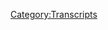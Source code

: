 {{Transcript
    | title         = [[148: June 1-3, 2009]]
    | caption       = [https://knowledgefight.libsyn.com/knowledge-fight-june-1-3-2009 Listen to this episode on Libsyn]
    | episodeNumber = [[148: June 1-3, 2009|148]]
    | length        = 01:38:07
}}

{{MessageBox
    | header     = Warning: Bot Generated Content
    | text       = This transcript was automatically generated by transcription software and likely contains many mistakes and misattributions. Please check the audio for definitive quotes, attribution, and context.
    | image      = N3yvass4myg91.webp
    | imagewidth = 50px
    | id         = warning
}}

{{TranscriptBlock
    | name      = Unknown Speaker
    | timestamp = 00:00:00.000
    | text      = Andy in Kansas, you're on the air. Thanks for holding
}}

{{TranscriptBlock
    | name      = Unknown Speaker
    | timestamp = 00:00:03.839
    | text      = Hello Alex, I'm a first name caller. I'm a huge fan. I love your work. I love you
}}

{{TranscriptBlock
    | name      = Unknown Speaker
    | timestamp = 00:00:07.780
    | text      = Hey everybody, welcome back to knowledge fight. I'm Dan
}}

{{TranscriptBlock
    | name      = Unknown Speaker
    | timestamp = 00:00:10.820
    | text      = I'm Jordan. We're a couple dudes like to sit around drink novelty beverages and talk a little bit about Alex Jones
}}

{{TranscriptBlock
    | name      = Unknown Speaker
    | timestamp = 00:00:16.440
    | text      = Absolutely, Dan. Oh boy. Is there a
}}

{{TranscriptBlock
    | name      = Unknown Speaker
    | timestamp = 00:00:19.539
    | text      = specific hook to this particular day that may be
}}

{{TranscriptBlock
    | name      = Unknown Speaker
    | timestamp = 00:00:24.879
    | text      = Unusual for the two of us
}}

{{TranscriptBlock
    | name      = Unknown Speaker
    | timestamp = 00:00:26.839
    | text      = Today yeah, cuz you might know a lot about a certain event and I don't know anything about a certain event an event
}}

{{TranscriptBlock
    | name      = Unknown Speaker
    | timestamp = 00:00:33.920
    | text      = I'll be goddamn WrestleMania. God damn it. Dan. Catch on. I do. I I do know a lot about WrestleMania
}}

{{TranscriptBlock
    | name      = Unknown Speaker
    | timestamp = 00:00:40.399
    | text      = You don't know anything about us see there you go, but more specifically this podcast
}}

{{TranscriptBlock
    | name      = Unknown Speaker
    | timestamp = 00:00:43.939
    | text      = I know a lot about Alex Jones and I don't know anything about it. So it's a very similar thing
}}

{{TranscriptBlock
    | name      = Unknown Speaker
    | timestamp = 00:00:48.159
    | text      = Something I want to get out of the way real fast before we get into my thoughts about WrestleMania because I have a ton
}}

{{TranscriptBlock
    | name      = Unknown Speaker
    | timestamp = 00:00:52.640
    | text      = I'd like to give a shout out to a new donor. What's going on out there? Someone who I think you'll like their name
}}

{{TranscriptBlock
    | name      = Unknown Speaker
    | timestamp = 00:00:58.320
    | text      = What's up out there Jordan? I'm a policy wonk
}}

{{TranscriptBlock
    | name      = Unknown Speaker
    | timestamp = 00:01:02.079
    | text      = Thank you so much for joining up with the team. I
}}

{{TranscriptBlock
    | name      = Unknown Speaker
    | timestamp = 00:01:05.719
    | text      = Got nothing. I got nothing. There aren't really any famous Jordans. You weren't gonna try and say it was you what about Jordan?
}}

{{TranscriptBlock
    | name      = Unknown Speaker
    | timestamp = 00:01:12.239
    | text      = Peel right key and peel isn't it Jordan peel?
}}

{{TranscriptBlock
    | name      = Unknown Speaker
    | timestamp = 00:01:15.879
    | text      = Oh, I think you're right. Yeah, he's famous as fuck. Yeah, he wrote one of the best horror movies of all time fine Jordan peel
}}

{{TranscriptBlock
    | name      = Unknown Speaker
    | timestamp = 00:01:24.120
    | text      = Thank you very much for donating the show. How about a goddamn tweet? Huh? Why?
}}

{{TranscriptBlock
    | name      = Unknown Speaker
    | timestamp = 00:01:28.519
    | text      = Why is it? I don't know any Jordan. Why is it, you know, you're in the other the other Jordan
}}

{{TranscriptBlock
    | name      = Unknown Speaker
    | timestamp = 00:01:33.760
    | text      = I know is the prophecy brother of mine. Oh, oh, that's true. The the the cult
}}

{{TranscriptBlock
    | name      = Unknown Speaker
    | timestamp = 00:01:40.000
    | text      = Yeah
}}

{{TranscriptBlock
    | name      = Unknown Speaker
    | timestamp = 00:01:41.319
    | text      = So speaking of cults people are in a wrestling cult and they hit their high church
}}

{{TranscriptBlock
    | name      = Unknown Speaker
    | timestamp = 00:01:47.280
    | text      = Yesterday as we're recording this Sunday for WrestleMania and boy, I'll tell you what, I think I'm done with wrestling and it's not
}}

{{TranscriptBlock
    | name      = Unknown Speaker
    | timestamp = 00:01:56.040
    | text      = It's not why was this one the back because it's not for the same reasons that a lot of people complain about it a lot
}}

{{TranscriptBlock
    | name      = Unknown Speaker
    | timestamp = 00:02:02.040
    | text      = of people like
}}

{{TranscriptBlock
    | name      = Unknown Speaker
    | timestamp = 00:02:03.959
    | text      = So the predictable blah blah blah everyone complains like that after all of the the big pay-per-views
}}

{{TranscriptBlock
    | name      = Unknown Speaker
    | timestamp = 00:02:10.120
    | text      = Okay, and for me it was just like I got to about hour four and I was like, I don't know why I'm watching this
}}

{{TranscriptBlock
    | name      = Unknown Speaker
    | timestamp = 00:02:16.319
    | text      = Well, I'm exhausted. I don't really enjoy it. Right. I don't know what's go
}}

{{TranscriptBlock
    | name      = Unknown Speaker
    | timestamp = 00:02:21.039
    | text      = I think you enjoy your non enjoyment of it to a certain extent
}}

{{TranscriptBlock
    | name      = Unknown Speaker
    | timestamp = 00:02:24.479
    | text      = I will say that I had a number of thoughts in my boredom that were troubling
}}

{{TranscriptBlock
    | name      = Unknown Speaker
    | timestamp = 00:02:29.080
    | text      = The first is that they don't do a great job
}}

{{TranscriptBlock
    | name      = Unknown Speaker
    | timestamp = 00:02:32.000
    | text      = What I'm telling you
}}

{{TranscriptBlock
    | name      = Unknown Speaker
    | timestamp = 00:02:33.719
    | text      = Do not say that the juice could be exterminated. I really think that's a bad thought to have during WrestleMania
}}

{{TranscriptBlock
    | name      = Unknown Speaker
    | timestamp = 00:02:39.199
    | text      = Well that actually comes into this a little bit
}}

{{TranscriptBlock
    | name      = Unknown Speaker
    | timestamp = 00:02:41.199
    | text      = I can't see how it could so within the first 10 minutes or so of the broadcast. They played a teaser
}}

{{TranscriptBlock
    | name      = Unknown Speaker
    | timestamp = 00:02:47.120
    | text      = There was a Nazi wrestler. Yeah
}}

{{TranscriptBlock
    | name      = Unknown Speaker
    | timestamp = 00:02:50.199
    | text      = boy, so they played a
}}

{{TranscriptBlock
    | name      = Unknown Speaker
    | timestamp = 00:02:53.000
    | text      = Like a teaser clip for the upcoming a Smackdown women's championship match between Charlotte and Oscar
}}

{{TranscriptBlock
    | name      = Unknown Speaker
    | timestamp = 00:02:59.080
    | text      = Right and they kept and this is something they do a lot. They keep referring to Charlotte as being bred for supremacy
}}

{{TranscriptBlock
    | name      = Unknown Speaker
    | timestamp = 00:03:05.639
    | text      = Oh, I don't like that. It makes me a bit of not good considering she's like a red six-foot something blonde
}}

{{TranscriptBlock
    | name      = Unknown Speaker
    | timestamp = 00:03:14.080
    | text      = Aryan goddess, okay. Well, well, I mean
}}

{{TranscriptBlock
    | name      = Unknown Speaker
    | timestamp = 00:03:18.520
    | text      = Valkyries, I got nothing for this one. I'm gonna go with the no
}}

{{TranscriptBlock
    | name      = Unknown Speaker
    | timestamp = 00:03:21.840
    | text      = I'm gonna go with a hard pass on this one and I grant that her dad is Ric Flair and that he used to be
}}

{{TranscriptBlock
    | name      = Unknown Speaker
    | timestamp = 00:03:27.039
    | text      = Involved with a group called evolution and there's some of these like I don't know what a group called evolution. Is he is he a
}}

{{TranscriptBlock
    | name      = Unknown Speaker
    | timestamp = 00:03:33.400
    | text      = A genetic birther kind of guy like the evolution of wrestling. We're the next evolution of it
}}

{{TranscriptBlock
    | name      = Unknown Speaker
    | timestamp = 00:03:39.919
    | text      = Oh, okay is related to them, but so thematically you're saying that there might be a defense, right?
}}

{{TranscriptBlock
    | name      = Unknown Speaker
    | timestamp = 00:03:46.159
    | text      = But it still doesn't feel good. No
}}

{{TranscriptBlock
    | name      = Unknown Speaker
    | timestamp = 00:03:49.680
    | text      = Fucking super tall beautiful blonde white woman who's bred for supremacy
}}

{{TranscriptBlock
    | name      = Unknown Speaker
    | timestamp = 00:03:55.719
    | text      = It's very that's not great. That's not great. So that's in the first
}}

{{TranscriptBlock
    | name      = Unknown Speaker
    | timestamp = 00:03:58.759
    | text      = Couple minutes named who's the lady in red Sonia though? She was married to flavor flavor something
}}

{{TranscriptBlock
    | name      = Unknown Speaker
    | timestamp = 00:04:04.039
    | text      = I don't know what you're talking about. You don't know. Oh, yeah
}}

{{TranscriptBlock
    | name      = Unknown Speaker
    | timestamp = 00:04:08.479
    | text      = Nielsen Brigitte Nielsen. Yeah. Yeah. Yeah. Okay
}}

{{TranscriptBlock
    | name      = Unknown Speaker
    | timestamp = 00:04:13.919
    | text      = I'm just naming Valkyries at this point. Mm-hmm. Yeah, so
}}

{{TranscriptBlock
    | name      = Unknown Speaker
    | timestamp = 00:04:18.079
    | text      = Who else you got on your top five Valkyrie list?
}}

{{TranscriptBlock
    | name      = Unknown Speaker
    | timestamp = 00:04:20.480
    | text      = I don't know but the other thing that made me uncomfortable and this is something that I I understand isn't like a
}}

{{TranscriptBlock
    | name      = Unknown Speaker
    | timestamp = 00:04:25.360
    | text      = a necessarily a real criticism
}}

{{TranscriptBlock
    | name      = Unknown Speaker
    | timestamp = 00:04:28.240
    | text      = But they played this teaser that's kind of it has a little bit of a Nazi feel to it in some ways
}}

{{TranscriptBlock
    | name      = Unknown Speaker
    | timestamp = 00:04:33.560
    | text      = They know their audience and then they had the men's battle royal they Andre the giant memorial battle royal, right?
}}

{{TranscriptBlock
    | name      = Unknown Speaker
    | timestamp = 00:04:40.279
    | text      = And so it's about 30. Did they say it battle royal? I don't know. I don't care
}}

{{TranscriptBlock
    | name      = Unknown Speaker
    | timestamp = 00:04:44.160
    | text      = They had 30 dudes in the ring and they're all fighting with each other. Yes, Matt Hardy ends up winning
}}

{{TranscriptBlock
    | name      = Unknown Speaker
    | timestamp = 00:04:48.639
    | text      = Oh, I hate it when he wins Matt Hardy has a he has a thing that he does where he deletes people
}}

{{TranscriptBlock
    | name      = Unknown Speaker
    | timestamp = 00:04:55.079
    | text      = That's a small boy. Oh, no, and he has a hand gesture for delete. No, I don't like a hand gesture
}}

{{TranscriptBlock
    | name      = Unknown Speaker
    | timestamp = 00:05:01.120
    | text      = It's a hand gesture that's like this making a delete like a minus sign like a like a like an X
}}

{{TranscriptBlock
    | name      = Unknown Speaker
    | timestamp = 00:05:07.279
    | text      = throat
}}

{{TranscriptBlock
    | name      = Unknown Speaker
    | timestamp = 00:05:09.759
    | text      = But but yeah, and it's not a Nazi salute but boy when it's
}}

{{TranscriptBlock
    | name      = Unknown Speaker
    | timestamp = 00:05:15.480
    | text      = 70,000 people doing it in arena. Whoo feels very close. Oh, that's not good
}}

{{TranscriptBlock
    | name      = Unknown Speaker
    | timestamp = 00:05:21.199
    | text      = So that's within like the first I'm watching thousand people doing anything together that kind of bums me out
}}

{{TranscriptBlock
    | name      = Unknown Speaker
    | timestamp = 00:05:26.959
    | text      = Yeah, so anyway, it just dragged on and I guess some of it was good
}}

{{TranscriptBlock
    | name      = Unknown Speaker
    | timestamp = 00:05:31.199
    | text      = but the only high point for me and I know that I'm
}}

{{TranscriptBlock
    | name      = Unknown Speaker
    | timestamp = 00:05:33.879
    | text      = You know, I'm gonna sound like the fucking stupidest wrestling fan in the world
}}

{{TranscriptBlock
    | name      = Unknown Speaker
    | timestamp = 00:05:38.040
    | text      = Uh-huh, but there's this really giant guy named Braun Strowman
}}

{{TranscriptBlock
    | name      = Unknown Speaker
    | timestamp = 00:05:41.639
    | text      = Yeah, he had a shot at the the tag team titles, but he didn't have a partner
}}

{{TranscriptBlock
    | name      = Unknown Speaker
    | timestamp = 00:05:45.800
    | text      = so I I've heard this one because I my my longtime buddy Matt elf ring writes about wrestling for
}}

{{TranscriptBlock
    | name      = Unknown Speaker
    | timestamp = 00:05:53.319
    | text      = GameSpot does does a great job over there?
}}

{{TranscriptBlock
    | name      = Unknown Speaker
    | timestamp = 00:05:55.560
    | text      = Yes, he was he was very very excited about the ten-year-old child
}}

{{TranscriptBlock
    | name      = Unknown Speaker
    | timestamp = 00:06:03.560
    | text      = Is he gonna come back
}}

{{TranscriptBlock
    | name      = Unknown Speaker
    | timestamp = 00:06:06.360
    | text      = Is the ten-year-old gonna come back? I feel like he has to be he has to be a plant, right? Yeah, absolutely
}}

{{TranscriptBlock
    | name      = Unknown Speaker
    | timestamp = 00:06:11.600
    | text      = I don't care. I love the absurdity of it and I don't give a fuck
}}

{{TranscriptBlock
    | name      = Unknown Speaker
    | timestamp = 00:06:15.519
    | text      = It's very fun. Yes, and then the the the main event was Brock Lesnar and
}}

{{TranscriptBlock
    | name      = Unknown Speaker
    | timestamp = 00:06:20.839
    | text      = And Roman Reigns and like everyone complains about all that shit because it's a very repetitive match
}}

{{TranscriptBlock
    | name      = Unknown Speaker
    | timestamp = 00:06:26.519
    | text      = It's happened a bunch of time. Yeah, people are just kind of tired of it
}}

{{TranscriptBlock
    | name      = Unknown Speaker
    | timestamp = 00:06:29.720
    | text      = I don't really care about that aspect of it, but
}}

{{TranscriptBlock
    | name      = Unknown Speaker
    | timestamp = 00:06:32.279
    | text      = Roman's head ended up bleeding a lot. Okay, and I was watching it. I was like, this is gross. This is
}}

{{TranscriptBlock
    | name      = Unknown Speaker
    | timestamp = 00:06:38.720
    | text      = Disgusting like I don't even I don't care if he cut himself like they do sometimes
}}

{{TranscriptBlock
    | name      = Unknown Speaker
    | timestamp = 00:06:42.420
    | text      = Yeah, like from I learned I learned that in the the great movie the wrestler. Yeah, they played
}}

{{TranscriptBlock
    | name      = Unknown Speaker
    | timestamp = 00:06:49.660
    | text      = I don't care really what the situation was
}}

{{TranscriptBlock
    | name      = Unknown Speaker
    | timestamp = 00:06:52.139
    | text      = It was grotesque and like and seeing it made me very sick and in between the just not really enjoying
}}

{{TranscriptBlock
    | name      = Unknown Speaker
    | timestamp = 00:06:58.019
    | text      = Is he a member of the royal family? Does he have that that hemophilia?
}}

{{TranscriptBlock
    | name      = Unknown Speaker
    | timestamp = 00:07:02.139
    | text      = Mm-hmm, you know, that's a okay. I don't know. I did really enjoy NXT TakeOver New Orleans though
}}

{{TranscriptBlock
    | name      = Unknown Speaker
    | timestamp = 00:07:08.660
    | text      = That was much better because it's much shorter. You're
}}

{{TranscriptBlock
    | name      = Unknown Speaker
    | timestamp = 00:07:14.259
    | text      = You've become the old movie critic who's like a little bit. Listen. Hey, it was a great movie could have cut 10 minutes out
}}

{{TranscriptBlock
    | name      = Unknown Speaker
    | timestamp = 00:07:21.019
    | text      = Meanwhile, we're gonna cut 10 minutes out. No big deal. You could have cut 10 minutes out
}}

{{TranscriptBlock
    | name      = Unknown Speaker
    | timestamp = 00:07:24.300
    | text      = Meanwhile, like I don't like an hour and 40 long minute movie. Give me an hour and 30 meanwhile
}}

{{TranscriptBlock
    | name      = Unknown Speaker
    | timestamp = 00:07:29.459
    | text      = We do a nine hour episode that endgame. So who am I to fucking talk?
}}

{{TranscriptBlock
    | name      = Unknown Speaker
    | timestamp = 00:07:34.060
    | text      = Okay. Anyway, I thought it was fine. But I don't know. I don't know how much I'm gonna be watching in the future
}}

{{TranscriptBlock
    | name      = Unknown Speaker
    | timestamp = 00:07:39.339
    | text      = But I am excited about a ten-year-old tag team team mean exactly as much
}}

{{TranscriptBlock
    | name      = Unknown Speaker
    | timestamp = 00:07:43.680
    | text      = Yeah, probably every time you get disillusioned after every single pay-per-view God and you keep going back Dan
}}

{{TranscriptBlock
    | name      = Unknown Speaker
    | timestamp = 00:07:50.939
    | text      = Yeah, that's just boredom
}}

{{TranscriptBlock
    | name      = Unknown Speaker
    | timestamp = 00:07:52.939
    | text      = Anyway today Jordan, thank you to our new donor Jordan. Yes
}}

{{TranscriptBlock
    | name      = Unknown Speaker
    | timestamp = 00:07:57.259
    | text      = That was what that was dedicated
}}

{{TranscriptBlock
    | name      = Unknown Speaker
    | timestamp = 00:07:59.259
    | text      = Um, so the today what we're gonna be going over is we're gonna go back to the past
}}

{{TranscriptBlock
    | name      = Unknown Speaker
    | timestamp = 00:08:04.939
    | text      = We're deep in the past today because Alex has been out of studio since Thursday
}}

{{TranscriptBlock
    | name      = Unknown Speaker
    | timestamp = 00:08:09.740
    | text      = Okay, he's going to Washington DC to do his press conference, which as we know is a four day long trek via
}}

{{TranscriptBlock
    | name      = Unknown Speaker
    | timestamp = 00:08:17.980
    | text      = Covered wagon. Yeah. Yeah. Is that what we're doing? I assume okay
}}

{{TranscriptBlock
    | name      = Unknown Speaker
    | timestamp = 00:08:21.500
    | text      = So yet Owen Schroyer hosting on Monday at Mike Adams hosting on Sunday, and then there's at a best of on Friday
}}

{{TranscriptBlock
    | name      = Unknown Speaker
    | timestamp = 00:08:27.120
    | text      = Mm-hmm, so there's not a whole lot to work with here and we're recording this on Monday
}}

{{TranscriptBlock
    | name      = Unknown Speaker
    | timestamp = 00:08:31.360
    | text      = And I'm gonna put it out on Tuesday instead of Wednesday this week
}}

{{TranscriptBlock
    | name      = Unknown Speaker
    | timestamp = 00:08:34.879
    | text      = Because we might need to have an emergency recording. Oh, yes the press conference. Yeah
}}

{{TranscriptBlock
    | name      = Unknown Speaker
    | timestamp = 00:08:40.080
    | text      = Yeah, we need to not be back loaded or anything. We need to forward progress. All right for this
}}

{{TranscriptBlock
    | name      = Unknown Speaker
    | timestamp = 00:08:47.679
    | text      = Ridiculous press conference that's gonna be happening on Tuesday. So I decided let's go back to the past
}}

{{TranscriptBlock
    | name      = Unknown Speaker
    | timestamp = 00:08:53.200
    | text      = Yes, and we have been like that movie
}}

{{TranscriptBlock
    | name      = Unknown Speaker
    | timestamp = 00:08:55.840
    | text      = Uh, yes the second one of them. Yeah back to the past the third one where they had a where they went back time
}}

{{TranscriptBlock
    | name      = Unknown Speaker
    | timestamp = 00:09:01.860
    | text      = He trained. Yeah. Yeah, that was a great one. Um, so Jordan we had been going back to 2008
}}

{{TranscriptBlock
    | name      = Unknown Speaker
    | timestamp = 00:09:07.860
    | text      = looking at stuff and I've come to the issue that I keep listening to episodes and they are like
}}

{{TranscriptBlock
    | name      = Unknown Speaker
    | timestamp = 00:09:15.220
    | text      = Clips of interviews that he did on a previous episode spliced together and stuff. Okay, it's very unreliable for me to get through
}}

{{TranscriptBlock
    | name      = Unknown Speaker
    | timestamp = 00:09:22.539
    | text      = And it's just a time suck in 2008. So I decided to jump forward a bit
}}

{{TranscriptBlock
    | name      = Unknown Speaker
    | timestamp = 00:09:27.980
    | text      = And so we find ourselves in June 2009
}}

{{TranscriptBlock
    | name      = Unknown Speaker
    | timestamp = 00:09:32.220
    | text      = And today we're gonna be going over the first second and third of June 2009 and just seeing what we find
}}

{{TranscriptBlock
    | name      = Unknown Speaker
    | timestamp = 00:09:38.460
    | text      = Let's see what happens. Oh, man
}}

{{TranscriptBlock
    | name      = Unknown Speaker
    | timestamp = 00:09:40.899
    | text      = Your your ability to to put your cards behind your vest. I don't know what what's the saying there?
}}

{{TranscriptBlock
    | name      = Unknown Speaker
    | timestamp = 00:09:47.779
    | text      = I keep them close to the vest. Yes. Keep them tight. Not good. You're not good at it
}}

{{TranscriptBlock
    | name      = Unknown Speaker
    | timestamp = 00:09:52.659
    | text      = No, I mean we're gonna we're gonna find a lot of interesting stuff
}}

{{TranscriptBlock
    | name      = Unknown Speaker
    | timestamp = 00:09:55.179
    | text      = There's gonna be there's gonna be some who boys and some just like oh
}}

{{TranscriptBlock
    | name      = Unknown Speaker
    | timestamp = 00:09:59.899
    | text      = It's interesting to see a snapshot of Alex Jones from almost a decade back
}}

{{TranscriptBlock
    | name      = Unknown Speaker
    | timestamp = 00:10:03.500
    | text      = Okay
}}

{{TranscriptBlock
    | name      = Unknown Speaker
    | timestamp = 00:10:03.980
    | text      = and I have experienced I've listened to a bit of these 2009 episodes and it's much more like it's a radio show as opposed to
}}

{{TranscriptBlock
    | name      = Unknown Speaker
    | timestamp = 00:10:11.019
    | text      = in 2008 where it's like sometimes it's a radio show and then sometimes he's just
}}

{{TranscriptBlock
    | name      = Unknown Speaker
    | timestamp = 00:10:14.820
    | text      = Here's a mishmash of shows for a week or whatever
}}

{{TranscriptBlock
    | name      = Unknown Speaker
    | timestamp = 00:10:17.919
    | text      = So we will go back to 2008 eventually because we got to cover like the election and stuff like that
}}

{{TranscriptBlock
    | name      = Unknown Speaker
    | timestamp = 00:10:24.799
    | text      = We'll go back and find
}}

{{TranscriptBlock
    | name      = Unknown Speaker
    | timestamp = 00:10:27.440
    | text      = Obama I think okay. I think I don't know. I think we all lost
}}

{{TranscriptBlock
    | name      = Unknown Speaker
    | timestamp = 00:10:33.720
    | text      = Like a terminal alien verse predator situation exactly whoever wins we lose. So we start here on June 1st
}}

{{TranscriptBlock
    | name      = Unknown Speaker
    | timestamp = 00:10:41.279
    | text      = 2009 yes, and the first thing that I noticed right away is that Alex has a very different way of like
}}

{{TranscriptBlock
    | name      = Unknown Speaker
    | timestamp = 00:10:49.120
    | text      = His callers are very different back then. Uh-huh. His callers are all in it for themselves
}}

{{TranscriptBlock
    | name      = Unknown Speaker
    | timestamp = 00:10:55.279
    | text      = Now I'm interested because nobody's buying products. They don't have products to buy
}}

{{TranscriptBlock
    | name      = Unknown Speaker
    | timestamp = 00:10:59.759
    | text      = Nobody opens with like hey Alex first off love your hair product or whatever it is, you know that kind of thing
}}

{{TranscriptBlock
    | name      = Unknown Speaker
    | timestamp = 00:11:06.899
    | text      = there's no formal like at the beginning of the
}}

{{TranscriptBlock
    | name      = Unknown Speaker
    | timestamp = 00:11:09.639
    | text      = The the the call just being like I love micro Z. Yes or whatever
}}

{{TranscriptBlock
    | name      = Unknown Speaker
    | timestamp = 00:11:14.159
    | text      = Yeah, so what they do instead is they go into business for themselves. Okay, and they try and promote their shit
}}

{{TranscriptBlock
    | name      = Unknown Speaker
    | timestamp = 00:11:19.480
    | text      = Here's the first example of that
}}

{{TranscriptBlock
    | name      = Unknown Speaker
    | timestamp = 00:11:21.720
    | text      = Bird man in Florida you're on the air bird man
}}

{{TranscriptBlock
    | name      = Unknown Speaker
    | timestamp = 00:11:27.080
    | text      = Good bird man, congratulations on the I really appreciate your program so much
}}

{{TranscriptBlock
    | name      = Unknown Speaker
    | timestamp = 00:11:31.120
    | text      = Um, if you give me a couple of relaxed minutes, I want to ask you if I can tell people about my old punk band in 1984
}}

{{TranscriptBlock
    | name      = Unknown Speaker
    | timestamp = 00:11:39.600
    | text      = Okay, go ahead and tell us about your punk man
}}

{{TranscriptBlock
    | name      = Unknown Speaker
    | timestamp = 00:11:47.840
    | text      = So fuck yes, we've got bird man calling
}}

{{TranscriptBlock
    | name      = Unknown Speaker
    | timestamp = 00:11:52.960
    | text      = Hey Alex, I just want to tell you about my mixtape
}}

{{TranscriptBlock
    | name      = Unknown Speaker
    | timestamp = 00:11:55.919
    | text      = Oh give it to me all day already this show feels very different
}}

{{TranscriptBlock
    | name      = Unknown Speaker
    | timestamp = 00:12:00.440
    | text      = Yeah, so you can hear that sort of exam Alex. Can I get the directions to the Walmart?
}}

{{TranscriptBlock
    | name      = Unknown Speaker
    | timestamp = 00:12:05.600
    | text      = You already hear like an exasperated tone and Alex like tell us. Yeah. Yeah. Yeah. It's a punk band. Whatever. Here's where that goes
}}

{{TranscriptBlock
    | name      = Unknown Speaker
    | timestamp = 00:12:13.840
    | text      = Well from 81 to 85, that's all we ever sung about with everything that you guys talk about
}}

{{TranscriptBlock
    | name      = Unknown Speaker
    | timestamp = 00:12:19.200
    | text      = And I would like to get someone to put overdubs some of your voices on some blank tracks
}}

{{TranscriptBlock
    | name      = Unknown Speaker
    | timestamp = 00:12:25.679
    | text      = From your programs to scream about the same thing
}}

{{TranscriptBlock
    | name      = Unknown Speaker
    | timestamp = 00:12:29.799
    | text      = It's myspace.com. No free plugs
}}

{{TranscriptBlock
    | name      = Unknown Speaker
    | timestamp = 00:12:37.120
    | text      = It's amazing that in 81 to 85 he was screaming about 9-eleven trutherism
}}

{{TranscriptBlock
    | name      = Unknown Speaker
    | timestamp = 00:12:42.200
    | text      = That's the most amazing thing. Yeah, that's a great punk band. Alex puts up with it and was just like, all right
}}

{{TranscriptBlock
    | name      = Unknown Speaker
    | timestamp = 00:12:48.519
    | text      = All right, then a little bit later. We get another call
}}

{{TranscriptBlock
    | name      = Unknown Speaker
    | timestamp = 00:12:52.320
    | text      = We get another call from another guy
}}

{{TranscriptBlock
    | name      = Unknown Speaker
    | timestamp = 00:12:55.480
    | text      = Well, what I want to come and tell you that two things I want to say you've been a great inspiration to us here
}}

{{TranscriptBlock
    | name      = Unknown Speaker
    | timestamp = 00:13:00.960
    | text      = We are change, North Carolina
}}

{{TranscriptBlock
    | name      = Unknown Speaker
    | timestamp = 00:13:02.279
    | text      = I'm a member and co-organizer of that and I've got me a radio show starting on Saturday morning coming up
}}

{{TranscriptBlock
    | name      = Unknown Speaker
    | timestamp = 00:13:08.600
    | text      = Starting this Saturday. You mind if I throw a quick plug on it real quick. Sure. Go ahead
}}

{{TranscriptBlock
    | name      = Unknown Speaker
    | timestamp = 00:13:12.919
    | text      = All right. It's called eternal vigilance with Justin Priem on
}}

{{TranscriptBlock
    | name      = Unknown Speaker
    | timestamp = 00:13:16.299
    | text      = Revolution broadcasting.com. They're gonna run it from 10 a.m. To 12 noon our shows this week
}}

{{TranscriptBlock
    | name      = Unknown Speaker
    | timestamp = 00:13:21.960
    | text      = I'm extremely proud of the opportunity to get a chance to do this and Alex Jones is my
}}

{{TranscriptBlock
    | name      = Unknown Speaker
    | timestamp = 00:13:27.139
    | text      = Inspiration spoiler alert that show is no longer on. Oh, it did it eternal vigilance flame out
}}

{{TranscriptBlock
    | name      = Unknown Speaker
    | timestamp = 00:13:32.980
    | text      = I think it might have yes
}}

{{TranscriptBlock
    | name      = Unknown Speaker
    | timestamp = 00:13:34.299
    | text      = But you see there's this there's this sense that like
}}

{{TranscriptBlock
    | name      = Unknown Speaker
    | timestamp = 00:13:37.179
    | text      = Alex people think of Alex as like a way that I can get my thing out right back at this point which is
}}

{{TranscriptBlock
    | name      = Unknown Speaker
    | timestamp = 00:13:43.379
    | text      = Pretty interesting. Yeah, and Alex is kind of still operating on some sort of like local radio vibe
}}

{{TranscriptBlock
    | name      = Unknown Speaker
    | timestamp = 00:13:49.860
    | text      = like a almost public access show kind of feel I
}}

{{TranscriptBlock
    | name      = Unknown Speaker
    | timestamp = 00:13:54.379
    | text      = of somebody giving out their website in a
}}

{{TranscriptBlock
    | name      = Unknown Speaker
    | timestamp = 00:13:57.980
    | text      = 10 second clip like because if you've ever given anybody a website, they're they're like, okay spell that for me
}}

{{TranscriptBlock
    | name      = Unknown Speaker
    | timestamp = 00:14:05.980
    | text      = Yeah, and somebody so they're saying like I was listeners
}}

{{TranscriptBlock
    | name      = Unknown Speaker
    | timestamp = 00:14:10.240
    | text      = either vigilant either
}}

{{TranscriptBlock
    | name      = Unknown Speaker
    | timestamp = 00:14:13.600
    | text      = People are on their computer ready to type it in as I speak or people are
}}

{{TranscriptBlock
    | name      = Unknown Speaker
    | timestamp = 00:14:19.000
    | text      = Recording this and are willing to listen back to it to get it right. Mm-hmm. There's no way that this is a good idea
}}

{{TranscriptBlock
    | name      = Unknown Speaker
    | timestamp = 00:14:25.120
    | text      = Yeah, it's I and I think that why I feel like are many many calls into coast-to-coast a.m. Haven't worked out
}}

{{TranscriptBlock
    | name      = Unknown Speaker
    | timestamp = 00:14:32.080
    | text      = No, absolutely not. Um, I just think it's fascinating that that's sort of the vibe that's going on
}}

{{TranscriptBlock
    | name      = Unknown Speaker
    | timestamp = 00:14:37.919
    | text      = With with Alex at this point. It's it's it's entertaining and then we get to it's like a he's like a
}}

{{TranscriptBlock
    | name      = Unknown Speaker
    | timestamp = 00:14:45.320
    | text      = local radio station guy he's like
}}

{{TranscriptBlock
    | name      = Unknown Speaker
    | timestamp = 00:14:47.879
    | text      = He's like one of the failed comedians from the 80s who became a regional radio station DJ of some sort
}}

{{TranscriptBlock
    | name      = Unknown Speaker
    | timestamp = 00:14:54.960
    | text      = Yeah, they do they do
}}

{{TranscriptBlock
    | name      = Unknown Speaker
    | timestamp = 00:14:56.679
    | text      = Promotional like oh, we're gonna show up outside the minor league baseball's first day of the year like that kind of guy
}}

{{TranscriptBlock
    | name      = Unknown Speaker
    | timestamp = 00:15:02.320
    | text      = Yeah, yeah, and a lot of the a lot of the narratives that he's selling aren't really even worth it going over
}}

{{TranscriptBlock
    | name      = Unknown Speaker
    | timestamp = 00:15:08.240
    | text      = They're all kind of just just nonsense
}}

{{TranscriptBlock
    | name      = Unknown Speaker
    | timestamp = 00:15:10.919
    | text      = Like he's screaming about how the ever things about to collapse which I can understand that right sentiment in 2009
}}

{{TranscriptBlock
    | name      = Unknown Speaker
    | timestamp = 00:15:17.960
    | text      = Certainly that sort of that was probably a prevailing feeling
}}

{{TranscriptBlock
    | name      = Unknown Speaker
    | timestamp = 00:15:21.120
    | text      = Oh, well, it's a weird thing to feel whenever everything had already collapsed
}}

{{TranscriptBlock
    | name      = Unknown Speaker
    | timestamp = 00:15:24.919
    | text      = Also, he he reads an article about society about to collapse from Pravda, which is fun
}}

{{TranscriptBlock
    | name      = Unknown Speaker
    | timestamp = 00:15:29.679
    | text      = You may sell those purses. Yes
}}

{{TranscriptBlock
    | name      = Unknown Speaker
    | timestamp = 00:15:33.519
    | text      = the devil wears profit
}}

{{TranscriptBlock
    | name      = Unknown Speaker
    | timestamp = 00:15:36.759
    | text      = He also screams about how Congress is being blackmailed, but he doesn't mention anything about doesn't mention Larry Nichols. No
}}

{{TranscriptBlock
    | name      = Unknown Speaker
    | timestamp = 00:15:43.480
    | text      = that
}}

{{TranscriptBlock
    | name      = Unknown Speaker
    | timestamp = 00:15:44.700
    | text      = He said soothe. He also doesn't bring up the his whole cosmology about pedophile blackmail or anything like that
}}

{{TranscriptBlock
    | name      = Unknown Speaker
    | timestamp = 00:15:50.559
    | text      = It's just some sort of regular old just nebulous ideas of blackmail. He screams about how
}}

{{TranscriptBlock
    | name      = Unknown Speaker
    | timestamp = 00:15:56.019
    | text      = a Supreme Court justice nominee Sotomayor is a racist it goes on some of that, you know what
}}

{{TranscriptBlock
    | name      = Unknown Speaker
    | timestamp = 00:16:02.980
    | text      = She's actually done a really great job
}}

{{TranscriptBlock
    | name      = Unknown Speaker
    | timestamp = 00:16:04.860
    | text      = like when you whenever I wrote I remember her confirmation and reading up on her and
}}

{{TranscriptBlock
    | name      = Unknown Speaker
    | timestamp = 00:16:11.379
    | text      = the the consensus at the time was very much like well, she's she's more of a
}}

{{TranscriptBlock
    | name      = Unknown Speaker
    | timestamp = 00:16:17.820
    | text      = Centrist liberal like center-left kind of judge and since then if you read her decisions
}}

{{TranscriptBlock
    | name      = Unknown Speaker
    | timestamp = 00:16:23.179
    | text      = She's been pretty hard pretty hard towards the left. Mm-hmm. I like her cool. I like Sotomayor
}}

{{TranscriptBlock
    | name      = Unknown Speaker
    | timestamp = 00:16:28.419
    | text      = Well someone who Alex like I give her my retroactive
}}

{{TranscriptBlock
    | name      = Unknown Speaker
    | timestamp = 00:16:32.779
    | text      = endorsement
}}

{{TranscriptBlock
    | name      = Unknown Speaker
    | timestamp = 00:16:34.059
    | text      = Someone who Alex gives an endorsement to now great is a guy by the name of Erik Prince
}}

{{TranscriptBlock
    | name      = Unknown Speaker
    | timestamp = 00:16:40.299
    | text      = Who runs Blackwater? No or ran Blackwater, which is not
}}

{{TranscriptBlock
    | name      = Unknown Speaker
    | timestamp = 00:16:44.720
    | text      = a name a number of times great episode of the dollop. Yeah, Alex now calls him a great patriot and
}}

{{TranscriptBlock
    | name      = Unknown Speaker
    | timestamp = 00:16:53.240
    | text      = Hero because he's involved with a lot of Trump's shady dealings and is deeply involved with Trump
}}

{{TranscriptBlock
    | name      = Unknown Speaker
    | timestamp = 00:16:59.360
    | text      = Let's hear what he was saying about Blackwater back in 2009
}}

{{TranscriptBlock
    | name      = Unknown Speaker
    | timestamp = 00:17:03.240
    | text      = Cold-blooded murdering thugs. Yep. That's the same thing that
}}

{{TranscriptBlock
    | name      = Unknown Speaker
    | timestamp = 00:17:07.319
    | text      = Blackwater worldwide's doing all over the planet right now. They
}}

{{TranscriptBlock
    | name      = Unknown Speaker
    | timestamp = 00:17:15.200
    | text      = Work for the people that are bringing down this country what the fuck what the fuck?
}}

{{TranscriptBlock
    | name      = Unknown Speaker
    | timestamp = 00:17:19.680
    | text      = No, he's nailed it bright, but how do you still work for those very same people?
}}

{{TranscriptBlock
    | name      = Unknown Speaker
    | timestamp = 00:17:24.359
    | text      = How do you go from there to abandoning that? Well Trump got elected. Well, yeah, of course see it's very simple
}}

{{TranscriptBlock
    | name      = Unknown Speaker
    | timestamp = 00:17:30.279
    | text      = That's it. Every single conservative principle that has ever been hill held has been
}}

{{TranscriptBlock
    | name      = Unknown Speaker
    | timestamp = 00:17:36.599
    | text      = demolished by Trump
}}

{{TranscriptBlock
    | name      = Unknown Speaker
    | timestamp = 00:17:38.839
    | text      = It's absolutely it's very interesting though that applies to Alex Jones's conspiracy world just as equally
}}

{{TranscriptBlock
    | name      = Unknown Speaker
    | timestamp = 00:17:44.480
    | text      = Yeah, you know the idea exactly the idea that he's selling
}}

{{TranscriptBlock
    | name      = Unknown Speaker
    | timestamp = 00:17:48.200
    | text      = pretty accurate picture that Blackwater are murdering thugs and death merchants pretty much and then I just
}}

{{TranscriptBlock
    | name      = Unknown Speaker
    | timestamp = 00:17:54.839
    | text      = Conveniently forget that that the same guy who ran that is now someone who I yell about it being a great patriot
}}

{{TranscriptBlock
    | name      = Unknown Speaker
    | timestamp = 00:18:00.319
    | text      = Well, he doesn't run it anymore. He probably left due to morality concern, right? That was something that if I've if I know anything about
}}

{{TranscriptBlock
    | name      = Unknown Speaker
    | timestamp = 00:18:08.599
    | text      = Eric Prince, it's that morality is high on his list. Right, right. Um, and so
}}

{{TranscriptBlock
    | name      = Unknown Speaker
    | timestamp = 00:18:14.519
    | text      = It's weird. It's it's you see these inconsistencies and certainly there's a ton of them
}}

{{TranscriptBlock
    | name      = Unknown Speaker
    | timestamp = 00:18:18.960
    | text      = But one thing that is pretty consistent through Alex Jones's early career that we're finding is weird commercials
}}

{{TranscriptBlock
    | name      = Unknown Speaker
    | timestamp = 00:18:26.940
    | text      = Okay, so we we love of course anytime we get to hear a new country song from Diamond Gusset
}}

{{TranscriptBlock
    | name      = Unknown Speaker
    | timestamp = 00:18:32.940
    | text      = Absolutely this I want to know where to hide my guns pre 2015. This won't top those but boy, it's weird
}}

{{TranscriptBlock
    | name      = Unknown Speaker
    | timestamp = 00:18:41.380
    | text      = Summers coming and now's the time to learn self-sufficiency if you're going to eat from nature's bounty of wild edible plants
}}

{{TranscriptBlock
    | name      = Unknown Speaker
    | timestamp = 00:18:46.940
    | text      = Remember there's a learning curve
}}

{{TranscriptBlock
    | name      = Unknown Speaker
    | timestamp = 00:18:48.980
    | text      = Experience is the best teacher, but that means time to speed it up
}}

{{TranscriptBlock
    | name      = Unknown Speaker
    | timestamp = 00:18:51.940
    | text      = You'll need to build on the wisdom of a teacher who has lived it author
}}

{{TranscriptBlock
    | name      = Unknown Speaker
    | timestamp = 00:18:54.799
    | text      = Linda Runyon is that teacher her wild food knowledge package is the crash course
}}

{{TranscriptBlock
    | name      = Unknown Speaker
    | timestamp = 00:18:59.059
    | text      = The DVD gives you a three-hour overview of her world directly from her the book gives you an in-depth reference with all of the insider
}}

{{TranscriptBlock
    | name      = Unknown Speaker
    | timestamp = 00:19:05.940
    | text      = Know-how you'll ever need and her wild cards are your portable summary and cheat sheet for your field work
}}

{{TranscriptBlock
    | name      = Unknown Speaker
    | timestamp = 00:19:11.259
    | text      = Wait for this three-pronged learning system and take you from spectator to scholar to gourmet survivalist in weeks not years folks
}}

{{TranscriptBlock
    | name      = Unknown Speaker
    | timestamp = 00:19:18.180
    | text      = I can vouch that Linda's the real deal. She's my mom and I watched 51 eat free
}}

{{TranscriptBlock
    | name      = Unknown Speaker
    | timestamp = 00:19:27.819
    | text      = Knowledge is power better. Take action. I think a storms coming
}}

{{TranscriptBlock
    | name      = Unknown Speaker
    | timestamp = 00:19:39.099
    | text      = Yes, that's crazy yes, yes to all of that I want that book now I could vouch for her she's my mom
}}

{{TranscriptBlock
    | name      = Unknown Speaker
    | timestamp = 00:19:45.140
    | text      = She's my mom wild and then that end there. It's like better. Take action. There's a storm coming and then long
}}

{{TranscriptBlock
    | name      = Unknown Speaker
    | timestamp = 00:19:51.740
    | text      = thunderstorm sound very long
}}

{{TranscriptBlock
    | name      = Unknown Speaker
    | timestamp = 00:19:54.779
    | text      = Very uncomfortable who long was that thunder?
}}

{{TranscriptBlock
    | name      = Unknown Speaker
    | timestamp = 00:19:57.420
    | text      = Can't come up with enough copy to fill this 30-second spot better. Have a thunderstorm sound effect
}}

{{TranscriptBlock
    | name      = Unknown Speaker
    | timestamp = 00:20:04.019
    | text      = yikes, uh
}}

{{TranscriptBlock
    | name      = Unknown Speaker
    | timestamp = 00:20:05.859
    | text      = Yeah, tell me more about a gourmet survivalist. Well, you know, you got to get some leaks and ramps
}}

{{TranscriptBlock
    | name      = Unknown Speaker
    | timestamp = 00:20:11.740
    | text      = I got to get some of those great
}}

{{TranscriptBlock
    | name      = Unknown Speaker
    | timestamp = 00:20:15.140
    | text      = Mushrooms you can find in me right? Well, but a lot of those are poisonous
}}

{{TranscriptBlock
    | name      = Unknown Speaker
    | timestamp = 00:20:19.299
    | text      = That's why you need that book admittedly the greatest teacher has experience
}}

{{TranscriptBlock
    | name      = Unknown Speaker
    | timestamp = 00:20:23.259
    | text      = Which I feel like they should not be selling on their ad for don't eat this bullshit. If you have enough time
}}

{{TranscriptBlock
    | name      = Unknown Speaker
    | timestamp = 00:20:29.900
    | text      = You don't need this. Yeah, exactly, but time is short. There's a storm coming
}}

{{TranscriptBlock
    | name      = Unknown Speaker
    | timestamp = 00:20:34.220
    | text      = so
}}

{{TranscriptBlock
    | name      = Unknown Speaker
    | timestamp = 00:20:36.220
    | text      = We know we know that one of Alex Jones's consistent principles throughout his his life has been
}}

{{TranscriptBlock
    | name      = Unknown Speaker
    | timestamp = 00:20:44.059
    | text      = Opposition to abortion except for the ten that he got when he was right, right, right
}}

{{TranscriptBlock
    | name      = Unknown Speaker
    | timestamp = 00:20:48.539
    | text      = And in this next clip he discusses the shooting of an abortion doctor. Oh, I remember this one and this is
}}

{{TranscriptBlock
    | name      = Unknown Speaker
    | timestamp = 00:20:56.819
    | text      = Fuck. Hey domestic white terrorism never happened. This is super weird the spin he takes on it
}}

{{TranscriptBlock
    | name      = Unknown Speaker
    | timestamp = 00:21:02.220
    | text      = The historical comparison he decides to make here now that said member John Brown who in Kansas
}}

{{TranscriptBlock
    | name      = Unknown Speaker
    | timestamp = 00:21:08.740
    | text      = They've got no fewer than 14 statues. I looked it up this morning at the State House. You name it?
}}

{{TranscriptBlock
    | name      = Unknown Speaker
    | timestamp = 00:21:14.019
    | text      = John Brown the abolitionist killed a whole bunch of people slave owners
}}

{{TranscriptBlock
    | name      = Unknown Speaker
    | timestamp = 00:21:18.500
    | text      = Well massacred nine in Kansas
}}

{{TranscriptBlock
    | name      = Unknown Speaker
    | timestamp = 00:21:21.779
    | text      = Nine slave owners killed him down in a hammer shot him through
}}

{{TranscriptBlock
    | name      = Unknown Speaker
    | timestamp = 00:21:24.579
    | text      = then let an army of white abolitionists and blacks on an armory in another state or just about the list and
}}

{{TranscriptBlock
    | name      = Unknown Speaker
    | timestamp = 00:21:32.019
    | text      = the state honors him for assaulting the military and police and killing them and
}}

{{TranscriptBlock
    | name      = Unknown Speaker
    | timestamp = 00:21:38.720
    | text      = They got statues for him all over, Kansas
}}

{{TranscriptBlock
    | name      = Unknown Speaker
    | timestamp = 00:21:44.579
    | text      = Now I'm not defending John Brown
}}

{{TranscriptBlock
    | name      = Unknown Speaker
    | timestamp = 00:21:47.460
    | text      = Abraham Lincoln, you know said that he was a misguided soul. I don't think he was
}}

{{TranscriptBlock
    | name      = Unknown Speaker
    | timestamp = 00:21:54.700
    | text      = but you got to ask why state houses and why county seats all over the country and
}}

{{TranscriptBlock
    | name      = Unknown Speaker
    | timestamp = 00:22:00.859
    | text      = Why black community centers all over the country have statues to John Brown who went around killing white slave owners?
}}

{{TranscriptBlock
    | name      = Unknown Speaker
    | timestamp = 00:22:08.420
    | text      = Now are those blacks human beings? Yes, they are those babies human beings
}}

{{TranscriptBlock
    | name      = Unknown Speaker
    | timestamp = 00:22:12.619
    | text      = See, this is the war situation if we win and defeat the New World Order and stop the killing 50-plus million
}}

{{TranscriptBlock
    | name      = Unknown Speaker
    | timestamp = 00:22:20.579
    | text      = Babies is that enough?
}}

{{TranscriptBlock
    | name      = Unknown Speaker
    | timestamp = 00:22:22.299
    | text      = Will there be statues to this guy? Whoa, I'm only asking the question. I'm gonna go with no
}}

{{TranscriptBlock
    | name      = Unknown Speaker
    | timestamp = 00:22:28.380
    | text      = I don't think it's a very easy question. I should go around killing abortionist
}}

{{TranscriptBlock
    | name      = Unknown Speaker
    | timestamp = 00:22:33.180
    | text      = Don't know
}}

{{TranscriptBlock
    | name      = Unknown Speaker
    | timestamp = 00:22:35.019
    | text      = It'll make them into victims
}}

{{TranscriptBlock
    | name      = Unknown Speaker
    | timestamp = 00:22:37.299
    | text      = That's the only way they're gonna be around you peddling their trade
}}

{{TranscriptBlock
    | name      = Unknown Speaker
    | timestamp = 00:22:40.339
    | text      = thing
}}

{{TranscriptBlock
    | name      = Unknown Speaker
    | timestamp = 00:22:41.539
    | text      = yikes
}}

{{TranscriptBlock
    | name      = Unknown Speaker
    | timestamp = 00:22:43.339
    | text      = yikes
}}

{{TranscriptBlock
    | name      = Unknown Speaker
    | timestamp = 00:22:44.740
    | text      = Weird outro music. Yeah, that large weird outro music is is
}}

{{TranscriptBlock
    | name      = Unknown Speaker
    | timestamp = 00:22:50.099
    | text      = insane, uh
}}

{{TranscriptBlock
    | name      = Unknown Speaker
    | timestamp = 00:22:51.900
    | text      = Well, I mean when you consider how many statues are for slave owners
}}

{{TranscriptBlock
    | name      = Unknown Speaker
    | timestamp = 00:22:56.779
    | text      = Mm-hmm. I'm way on board with statues for slave murderers. Sure. That's like just slave owner murderers not right the
}}

{{TranscriptBlock
    | name      = Unknown Speaker
    | timestamp = 00:23:05.019
    | text      = slave owners
}}

{{TranscriptBlock
    | name      = Unknown Speaker
    | timestamp = 00:23:07.019
    | text      = I think that when you really take a like a step back and look at what is going on here
}}

{{TranscriptBlock
    | name      = Unknown Speaker
    | timestamp = 00:23:14.460
    | text      = What you see is that the guy who shot an abortion doctor is not
}}

{{TranscriptBlock
    | name      = Unknown Speaker
    | timestamp = 00:23:18.700
    | text      = Doing that because he's motivated by the plight of the unborn
}}

{{TranscriptBlock
    | name      = Unknown Speaker
    | timestamp = 00:23:21.859
    | text      = I really don't think so
}}

{{TranscriptBlock
    | name      = Unknown Speaker
    | timestamp = 00:23:23.099
    | text      = They're usually doing it because they're threatened by the idea of women's autonomy and want to commit terrorist acts in order to scare people out
}}

{{TranscriptBlock
    | name      = Unknown Speaker
    | timestamp = 00:23:30.019
    | text      = Of being abortion. Oh, do you mean all anti-abortion people? Yeah, exactly
}}

{{TranscriptBlock
    | name      = Unknown Speaker
    | timestamp = 00:23:33.700
    | text      = I mean like, you know, we what you're doing is when you kill an abortion doctor is you are trying to reinforce a
}}

{{TranscriptBlock
    | name      = Unknown Speaker
    | timestamp = 00:23:40.980
    | text      = Status quo that is not equitable. In fact, I would
}}

{{TranscriptBlock
    | name      = Unknown Speaker
    | timestamp = 00:23:46.339
    | text      = Suggest that what you are is the equivalent of the slave owner in
}}

{{TranscriptBlock
    | name      = Unknown Speaker
    | timestamp = 00:23:51.220
    | text      = in the metaphor, so
}}

{{TranscriptBlock
    | name      = Unknown Speaker
    | timestamp = 00:23:54.180
    | text      = You're killing
}}

{{TranscriptBlock
    | name      = Unknown Speaker
    | timestamp = 00:23:56.500
    | text      = An abolitionist is what you're doing what I would say is right in the same vein
}}

{{TranscriptBlock
    | name      = Unknown Speaker
    | timestamp = 00:24:02.460
    | text      = If you kill just Jeff Bezos, I will make a statue for you. You can make a statue. I
}}

{{TranscriptBlock
    | name      = Unknown Speaker
    | timestamp = 00:24:09.460
    | text      = If I if somebody kills Jeff Bezos, I'll learn. Okay. God damn you're crafty
}}

{{TranscriptBlock
    | name      = Unknown Speaker
    | timestamp = 00:24:16.740
    | text      = So I am crafty so that's fucked up I thought that was really disturbing by and large
}}

{{TranscriptBlock
    | name      = Unknown Speaker
    | timestamp = 00:24:22.380
    | text      = But the thing that I thought was even more disturbing is that back in 2009?
}}

{{TranscriptBlock
    | name      = Unknown Speaker
    | timestamp = 00:24:27.740
    | text      = Go ahead
}}

{{TranscriptBlock
    | name      = Unknown Speaker
    | timestamp = 00:24:29.740
    | text      = He's comparing like
}}

{{TranscriptBlock
    | name      = Unknown Speaker
    | timestamp = 00:24:33.900
    | text      = To a certain extent I kind of understand from if you are
}}

{{TranscriptBlock
    | name      = Unknown Speaker
    | timestamp = 00:24:39.460
    | text      = Taking his standpoint in good faith
}}

{{TranscriptBlock
    | name      = Unknown Speaker
    | timestamp = 00:24:41.940
    | text      = the idea that an abortion doctor because unborn children are
}}

{{TranscriptBlock
    | name      = Unknown Speaker
    | timestamp = 00:24:47.220
    | text      = People right then that's a murderer
}}

{{TranscriptBlock
    | name      = Unknown Speaker
    | timestamp = 00:24:49.859
    | text      = Right if so, if you believe that if you truly believe that I can understand why somebody murdering a murderer
}}

{{TranscriptBlock
    | name      = Unknown Speaker
    | timestamp = 00:24:56.859
    | text      = To you right a state-sanctioned murderer is a positive moral act. Yeah
}}

{{TranscriptBlock
    | name      = Unknown Speaker
    | timestamp = 00:25:05.660
    | text      = But no, well, I'm gonna go with a hard no on that one the the
}}

{{TranscriptBlock
    | name      = Unknown Speaker
    | timestamp = 00:25:11.339
    | text      = The other problem that I have with that is the title abortion doctor is silly
}}

{{TranscriptBlock
    | name      = Unknown Speaker
    | timestamp = 00:25:16.019
    | text      = Because that's that's suggesting that there are people or like this guy who got killed is just like all day. I abort
}}

{{TranscriptBlock
    | name      = Unknown Speaker
    | timestamp = 00:25:22.220
    | text      = That's all I do baby. Can you get a can you get a specially specialty in med school of just abortions?
}}

{{TranscriptBlock
    | name      = Unknown Speaker
    | timestamp = 00:25:28.579
    | text      = I mean, I'm like you don't have to learn about any diseases. You just have to learn about murdering
}}

{{TranscriptBlock
    | name      = Unknown Speaker
    | timestamp = 00:25:33.660
    | text      = Maybe in their words babies. I don't know. I don't think so. But uh,
}}

{{TranscriptBlock
    | name      = Unknown Speaker
    | timestamp = 00:25:38.859
    | text      = Listen, listen, we got to move along with a lot of road to cover. Okay, and the thing this time's derailing this whole thing
}}

{{TranscriptBlock
    | name      = Unknown Speaker
    | timestamp = 00:25:44.579
    | text      = This next clip is super wild
}}

{{TranscriptBlock
    | name      = Unknown Speaker
    | timestamp = 00:25:46.980
    | text      = Because back in 2009 Alex Jones's callers were either pitching their own stuff
}}

{{TranscriptBlock
    | name      = Unknown Speaker
    | timestamp = 00:25:51.779
    | text      = Or calling him out for things and in 2009 Alex Jones can handle criticism
}}

{{TranscriptBlock
    | name      = Unknown Speaker
    | timestamp = 00:25:57.339
    | text      = Okay, listen to this guy call in he sucks it up kind of I mean, it's not good
}}

{{TranscriptBlock
    | name      = Unknown Speaker
    | timestamp = 00:26:02.220
    | text      = But he can he doesn't get mad
}}

{{TranscriptBlock
    | name      = Unknown Speaker
    | timestamp = 00:26:05.099
    | text      = So I find you
}}

{{TranscriptBlock
    | name      = Unknown Speaker
    | timestamp = 00:26:07.539
    | text      = extremely difficult to believe
}}

{{TranscriptBlock
    | name      = Unknown Speaker
    | timestamp = 00:26:09.980
    | text      = Most of what you say at this point this then why are you still listening thing?
}}

{{TranscriptBlock
    | name      = Unknown Speaker
    | timestamp = 00:26:14.180
    | text      = You blew completely out of proportion
}}

{{TranscriptBlock
    | name      = Unknown Speaker
    | timestamp = 00:26:16.660
    | text      = You said you were losing touch with your ability to think a couple of weeks ago
}}

{{TranscriptBlock
    | name      = Unknown Speaker
    | timestamp = 00:26:22.460
    | text      = I think you should admit you're a right-winger for one and quit saying you're trying to break the left-right paradigm
}}

{{TranscriptBlock
    | name      = Unknown Speaker
    | timestamp = 00:26:29.660
    | text      = Hello
}}

{{TranscriptBlock
    | name      = Unknown Speaker
    | timestamp = 00:26:30.740
    | text      = Now I'm listening to you. Okay, and I this guy called in Friday
}}

{{TranscriptBlock
    | name      = Unknown Speaker
    | timestamp = 00:26:36.259
    | text      = To your show
}}

{{TranscriptBlock
    | name      = Unknown Speaker
    | timestamp = 00:26:37.660
    | text      = Jason was the host but Jason was real trite with the guy the guy was going to disagree and he was going to say that
}}

{{TranscriptBlock
    | name      = Unknown Speaker
    | timestamp = 00:26:44.180
    | text      = You guys are you know picking on Obama a whole lot more than Bush?
}}

{{TranscriptBlock
    | name      = Unknown Speaker
    | timestamp = 00:26:47.380
    | text      = Which I totally agree with that good call and I want to back that guy up, but Jason wouldn't
}}

{{TranscriptBlock
    | name      = Unknown Speaker
    | timestamp = 00:26:53.059
    | text      = Really wouldn't listen to the guy. He just got really trite
}}

{{TranscriptBlock
    | name      = Unknown Speaker
    | timestamp = 00:26:56.299
    | text      = Really smart with him and the guy ended up just kind of hanging up during the break and never got any points out
}}

{{TranscriptBlock
    | name      = Unknown Speaker
    | timestamp = 00:27:01.940
    | text      = But I would say that we're being bombarded with Obama being the tip of the spear
}}

{{TranscriptBlock
    | name      = Unknown Speaker
    | timestamp = 00:27:06.380
    | text      = I mean Bush wasn't the tip of the spear. He was kind of like a good old boy who you kind of like
}}

{{TranscriptBlock
    | name      = Unknown Speaker
    | timestamp = 00:27:10.980
    | text      = Did underneath, you know, you're kind of like, you know him you get a statue too. I want to say that mining mercury mining gold
}}

{{TranscriptBlock
    | name      = Unknown Speaker
    | timestamp = 00:27:18.259
    | text      = Causes mercury poisoning. Are you familiar with this? I know that I know there's a lot of mining
}}

{{TranscriptBlock
    | name      = Unknown Speaker
    | timestamp = 00:27:26.019
    | text      = Like yeah, yeah, the the two deepest mines in the world gold mines are in South Africa
}}

{{TranscriptBlock
    | name      = Unknown Speaker
    | timestamp = 00:27:32.099
    | text      = I'm not sure what is happening. There was like 177 blacks
}}

{{TranscriptBlock
    | name      = Unknown Speaker
    | timestamp = 00:27:36.460
    | text      = Fried in a gold mine in South Africa and sir, sir. I appreciate your call, sir
}}

{{TranscriptBlock
    | name      = Unknown Speaker
    | timestamp = 00:27:42.140
    | text      = Listen, I gave you about two minutes to run on there and say I'm a right-winger
}}

{{TranscriptBlock
    | name      = Unknown Speaker
    | timestamp = 00:27:45.259
    | text      = I'm not a right-winger or a left-winger. So he just he like no I disagree with you, but doesn't get mad at him
}}

{{TranscriptBlock
    | name      = Unknown Speaker
    | timestamp = 00:27:51.980
    | text      = He lets him speak. I also feel like midnight in the Garden of Good Evil is trite. I feel like that's troublesome
}}

{{TranscriptBlock
    | name      = Unknown Speaker
    | timestamp = 00:28:00.140
    | text      = We haven't seen it yet, but I'm guessing there'll be a musical about Hamilton, that's right
}}

{{TranscriptBlock
    | name      = Unknown Speaker
    | timestamp = 00:28:05.539
    | text      = Let's try to try
}}

{{TranscriptBlock
    | name      = Unknown Speaker
    | timestamp = 00:28:07.579
    | text      = I mean like that is an unheard of amount of time for criticism to be allowed on the air these days
}}

{{TranscriptBlock
    | name      = Unknown Speaker
    | timestamp = 00:28:14.460
    | text      = Oh
}}

{{TranscriptBlock
    | name      = Unknown Speaker
    | timestamp = 00:28:15.180
    | text      = and even if Alex Jones did let someone say that many like pretty critical negative words about him and
}}

{{TranscriptBlock
    | name      = Unknown Speaker
    | timestamp = 00:28:21.539
    | text      = Accurate, you know, like you're way more. Yeah Obama than you were against Bush Oh 100 that sort of thing
}}

{{TranscriptBlock
    | name      = Unknown Speaker
    | timestamp = 00:28:26.940
    | text      = He would come back from it and start fucking
}}

{{TranscriptBlock
    | name      = Unknown Speaker
    | timestamp = 00:28:29.900
    | text      = Screaming at him. Oh, of course
}}

{{TranscriptBlock
    | name      = Unknown Speaker
    | timestamp = 00:28:31.299
    | text      = Just like he has that commercial even plays where he screams at that Frank guy Frank
}}

{{TranscriptBlock
    | name      = Unknown Speaker
    | timestamp = 00:28:35.660
    | text      = I need your help Frank right that he always
}}

{{TranscriptBlock
    | name      = Unknown Speaker
    | timestamp = 00:28:38.019
    | text      = makes jokes about the first the first thing that he would say in response to this now is like I
}}

{{TranscriptBlock
    | name      = Unknown Speaker
    | timestamp = 00:28:45.099
    | text      = Understand your criticism. I'm not saying it that I'm treating him differently cuz he's black and you'd be like
}}

{{TranscriptBlock
    | name      = Unknown Speaker
    | timestamp = 00:28:50.059
    | text      = Well, he didn't he didn't point that out. You change it. He'd create a version of the complaint
}}

{{TranscriptBlock
    | name      = Unknown Speaker
    | timestamp = 00:28:55.259
    | text      = Yeah, yeah, and to some extent he still is cuz he's claiming that he's not a
}}

{{TranscriptBlock
    | name      = Unknown Speaker
    | timestamp = 00:28:59.099
    | text      = Right-winger, which I mean he's his soul lives on the right
}}

{{TranscriptBlock
    | name      = Unknown Speaker
    | timestamp = 00:29:05.220
    | text      = Super hard. So at the end of this episode soul lives on the white Dan at the end of this episode
}}

{{TranscriptBlock
    | name      = Unknown Speaker
    | timestamp = 00:29:09.339
    | text      = We get a delightful appearance from one Jesse Ventura. Hey
}}

{{TranscriptBlock
    | name      = Unknown Speaker
    | timestamp = 00:29:13.019
    | text      = Jesse Ventura comes in and they have a nice time having a chat. Jesse is
}}

{{TranscriptBlock
    | name      = Unknown Speaker
    | timestamp = 00:29:17.579
    | text      = smart
}}

{{TranscriptBlock
    | name      = Unknown Speaker
    | timestamp = 00:29:19.099
    | text      = He's making independent minded opinions and people keep bringing up points and he's just like well, how would you do that?
}}

{{TranscriptBlock
    | name      = Unknown Speaker
    | timestamp = 00:29:26.799
    | text      = you
}}

{{TranscriptBlock
    | name      = Unknown Speaker
    | timestamp = 00:29:28.400
    | text      = talking about like
}}

{{TranscriptBlock
    | name      = Unknown Speaker
    | timestamp = 00:29:30.519
    | text      = Dumb policy ideas. Well, logistically. What do you think that would look like and people have no answer. It's amazing
}}

{{TranscriptBlock
    | name      = Unknown Speaker
    | timestamp = 00:29:39.039
    | text      = I love Jesse Ventura every time he shows up on the show. Yeah, it's fantastic with the exception of that like Chris Kyle saga
}}

{{TranscriptBlock
    | name      = Unknown Speaker
    | timestamp = 00:29:46.200
    | text      = I have liked everything
}}

{{TranscriptBlock
    | name      = Unknown Speaker
    | timestamp = 00:29:49.039
    | text      = That's a good point. Um, he gets Alex to admit that he supports the opening up of Cuba, right?
}}

{{TranscriptBlock
    | name      = Unknown Speaker
    | timestamp = 00:29:55.960
    | text      = Back in 2009 Alex was for the idea of opening up Cuba
}}

{{TranscriptBlock
    | name      = Unknown Speaker
    | timestamp = 00:29:59.759
    | text      = He was against it when it happened and then they talk a bunch about how man cow had recently done a publicity stunt where he?
}}

{{TranscriptBlock
    | name      = Unknown Speaker
    | timestamp = 00:30:05.799
    | text      = Allowed himself to be water powers a piece of shit
}}

{{TranscriptBlock
    | name      = Unknown Speaker
    | timestamp = 00:30:08.839
    | text      = No, he doesn't really say that I think he's kind of on board with man cow
}}

{{TranscriptBlock
    | name      = Unknown Speaker
    | timestamp = 00:30:12.440
    | text      = Yeah, but they talk about how man cow had been he do you remember this?
}}

{{TranscriptBlock
    | name      = Unknown Speaker
    | timestamp = 00:30:16.559
    | text      = He got water boarded as a publicity stunt
}}

{{TranscriptBlock
    | name      = Unknown Speaker
    | timestamp = 00:30:18.720
    | text      = I do remember that and he lasted like two seconds of his like no, this is fucking torture. This is bullshit. Oh shit all the things that I believe for a long time aren't true. Right right and so they talk a bit about that and Jesse Ventura's like of course it is
}}

{{TranscriptBlock
    | name      = Unknown Speaker
    | timestamp = 00:30:35.519
    | text      = Didn't I don't need to do that to know that
}}

{{TranscriptBlock
    | name      = Unknown Speaker
    | timestamp = 00:30:38.319
    | text      = It's it's pretty
}}

{{TranscriptBlock
    | name      = Unknown Speaker
    | timestamp = 00:30:40.359
    | text      = Nonsensical a lot of it's not really even worth listening to but there's one clip that I think elevates to the level of greatness
}}

{{TranscriptBlock
    | name      = Unknown Speaker
    | timestamp = 00:30:46.740
    | text      = Where we learn something very important about Alex, okay, I tell you serving is very addictive isn't it Jesse yes
}}

{{TranscriptBlock
    | name      = Unknown Speaker
    | timestamp = 00:30:53.380
    | text      = It is and it's very it's very difficult and people don't realize that it's a life
}}

{{TranscriptBlock
    | name      = Unknown Speaker
    | timestamp = 00:30:59.579
    | text      = Dedication and I love to say this if people are that dedicated to a religion would they call them religious bombs?
}}

{{TranscriptBlock
    | name      = Unknown Speaker
    | timestamp = 00:31:06.019
    | text      = I'm as brown as a coconut from the beach. I love the beach itself. We'll be right back
}}

{{TranscriptBlock
    | name      = Unknown Speaker
    | timestamp = 00:31:20.579
    | text      = That's a top ten throw there you go, that is a top ten throw to break solid
}}

{{TranscriptBlock
    | name      = Unknown Speaker
    | timestamp = 00:31:26.140
    | text      = I'm as brown as a coconut from the beach. I love the beach itself. We'll be right back
}}

{{TranscriptBlock
    | name      = Unknown Speaker
    | timestamp = 00:31:30.200
    | text      = It's
}}

{{TranscriptBlock
    | name      = Unknown Speaker
    | timestamp = 00:31:34.720
    | text      = Free show we were talking to AC Slater and that is an AC Slater blow right no doubt. That's Lopez Ian. Oh, yeah
}}

{{TranscriptBlock
    | name      = Unknown Speaker
    | timestamp = 00:31:40.920
    | text      = I love that. That's very fun. And that brings us to the end of June 1st. Oh now we go to June 2nd
}}

{{TranscriptBlock
    | name      = Unknown Speaker
    | timestamp = 00:31:47.759
    | text      = And there's this shows a lot of it's a it's a lot of hot garbage. There's not a lot going Alex Alex
}}

{{TranscriptBlock
    | name      = Unknown Speaker
    | timestamp = 00:31:53.880
    | text      = I'm still on hold
}}

{{TranscriptBlock
    | name      = Unknown Speaker
    | timestamp = 00:31:55.880
    | text      = he starts the show off with an interview with man cow about this publicity stunt that he had done and
}}

{{TranscriptBlock
    | name      = Unknown Speaker
    | timestamp = 00:32:02.400
    | text      = Alex is like I think I should die. I should get waterboard and see how long I can make it
}}

{{TranscriptBlock
    | name      = Unknown Speaker
    | timestamp = 00:32:06.720
    | text      = I'm like, yeah, I was trying to get a run-off
}}

{{TranscriptBlock
    | name      = Unknown Speaker
    | timestamp = 00:32:09.119
    | text      = Yeah, it's not worth listening to it all. Also. You're too much of a
}}

{{TranscriptBlock
    | name      = Unknown Speaker
    | timestamp = 00:32:13.799
    | text      = Weakling probably last ten seconds. No, you wouldn't do it. Yeah, probably he's afraid
}}

{{TranscriptBlock
    | name      = Unknown Speaker
    | timestamp = 00:32:19.480
    | text      = Also, no because he's seen man cow fail right home miserably at it
}}

{{TranscriptBlock
    | name      = Unknown Speaker
    | timestamp = 00:32:24.119
    | text      = He has to realize I'm probably gonna fail too. And if I fail super fast, I'm
}}

{{TranscriptBlock
    | name      = Unknown Speaker
    | timestamp = 00:32:30.039
    | text      = Fucked and Alex's stated position at this point is already that it's torture
}}

{{TranscriptBlock
    | name      = Unknown Speaker
    | timestamp = 00:32:34.000
    | text      = So right, he has no he has nothing to really prove about it other than it. Yep
}}

{{TranscriptBlock
    | name      = Unknown Speaker
    | timestamp = 00:32:37.799
    | text      = Yeah, which you could just say based on man cows video. But anyway man cows on it
}}

{{TranscriptBlock
    | name      = Unknown Speaker
    | timestamp = 00:32:42.440
    | text      = It's not worth listening to it all except for this small clip
}}

{{TranscriptBlock
    | name      = Unknown Speaker
    | timestamp = 00:32:46.440
    | text      = Eric man cow molar
}}

{{TranscriptBlock
    | name      = Unknown Speaker
    | timestamp = 00:32:48.440
    | text      = to get a talk show host
}}

{{TranscriptBlock
    | name      = Unknown Speaker
    | timestamp = 00:32:53.440
    | text      = That's right, Sally we decided to start calling him Sally, you know, I like when you thank me and call me Sally
}}

{{TranscriptBlock
    | name      = Unknown Speaker
    | timestamp = 00:33:00.400
    | text      = Fake man, you are something else
}}

{{TranscriptBlock
    | name      = Unknown Speaker
    | timestamp = 00:33:02.000
    | text      = I was saying should I call you Eric man cow molar and you said call me whatever I want
}}

{{TranscriptBlock
    | name      = Unknown Speaker
    | timestamp = 00:33:05.440
    | text      = I said, okay, I'll call you Sally and now your new name will be Sally. Whatever. How are you Alex? I
}}

{{TranscriptBlock
    | name      = Unknown Speaker
    | timestamp = 00:33:11.359
    | text      = Was about to say something really horrible
}}

{{TranscriptBlock
    | name      = Unknown Speaker
    | timestamp = 00:33:14.200
    | text      = What was he gonna say?
}}

{{TranscriptBlock
    | name      = Unknown Speaker
    | timestamp = 00:33:16.039
    | text      = He doesn't say he never says so Eric man camel
}}

{{TranscriptBlock
    | name      = Unknown Speaker
    | timestamp = 00:33:20.480
    | text      = I wish I would have heard this before I was on man cow and I just could have called him Sally
}}

{{TranscriptBlock
    | name      = Unknown Speaker
    | timestamp = 00:33:23.740
    | text      = I thought that would've been great god damn it. He sucks
}}

{{TranscriptBlock
    | name      = Unknown Speaker
    | timestamp = 00:33:27.079
    | text      = But the rest of the interview is just the worst piece of shit
}}

{{TranscriptBlock
    | name      = Unknown Speaker
    | timestamp = 00:33:29.720
    | text      = The the rest of the interview is just him talking about his waterboarding and who cares a little bit later
}}

{{TranscriptBlock
    | name      = Unknown Speaker
    | timestamp = 00:33:35.319
    | text      = He gets a visit from a guy named Mike Rivera who does a show called what happened with I believe is the name of it
}}

{{TranscriptBlock
    | name      = Unknown Speaker
    | timestamp = 00:33:41.759
    | text      = It's another sad title. It's another show on the GCN radio network Genesis communications
}}

{{TranscriptBlock
    | name      = Unknown Speaker
    | timestamp = 00:33:47.240
    | text      = What about stuff he got kicked off the the radio network he much happened he got
}}

{{TranscriptBlock
    | name      = Unknown Speaker
    | timestamp = 00:33:55.920
    | text      = He got kicked off let me find I got to pull the vamp for a second here cuz I got to find the exact quote
}}

{{TranscriptBlock
    | name      = Unknown Speaker
    | timestamp = 00:34:01.440
    | text      = They up for a second. Ah
}}

{{TranscriptBlock
    | name      = Unknown Speaker
    | timestamp = 00:34:03.440
    | text      = Hi coming up next month in May. I will be at Zadie's all month six. That's not what I meant by Zadie's downtown Chicago
}}

{{TranscriptBlock
    | name      = Unknown Speaker
    | timestamp = 00:34:13.440
    | text      = It's terrible. I mean, I'm not vamping. I'm not gonna vamp for you. It's terrible. What are you?
}}

{{TranscriptBlock
    | name      = Unknown Speaker
    | timestamp = 00:34:18.679
    | text      = What do you what do you want me to do it? Jesse Ventura impression? I've already failed miserably at that couldn't hurt
}}

{{TranscriptBlock
    | name      = Unknown Speaker
    | timestamp = 00:34:24.559
    | text      = So he was a host on the Genesis communications network. The show is called what really happened with Mike Rivera
}}

{{TranscriptBlock
    | name      = Unknown Speaker
    | timestamp = 00:34:30.179
    | text      = He was a host until about 2010 when he left according to him because he and Alex Jones did not see eye to eye on
}}

{{TranscriptBlock
    | name      = Unknown Speaker
    | timestamp = 00:34:37.019
    | text      = Israel so what really happened Dan Mike is staunchly anti-israel and felt that Alex was becoming more and more
}}

{{TranscriptBlock
    | name      = Unknown Speaker
    | timestamp = 00:34:43.420
    | text      = pro-israel as time went on his statement about moving his show off the Genesis communications network included the following quote
}}

{{TranscriptBlock
    | name      = Unknown Speaker
    | timestamp = 00:34:49.239
    | text      = GCN is a reflection of Alex Jones's views on the world and more and more our points of view regarding Israel are diverging
}}

{{TranscriptBlock
    | name      = Unknown Speaker
    | timestamp = 00:34:55.460
    | text      = I guess the breaking point was his rant in which he said that anyone who is a critic of Israel is a weak-minded fool
}}

{{TranscriptBlock
    | name      = Unknown Speaker
    | timestamp = 00:35:01.219
    | text      = So he's a guy who that's in his future at this point when he's on the show at this point. They're still buddies
}}

{{TranscriptBlock
    | name      = Unknown Speaker
    | timestamp = 00:35:07.579
    | text      = And what have you but they have a breaking point over?
}}

{{TranscriptBlock
    | name      = Unknown Speaker
    | timestamp = 00:35:11.980
    | text      = relative levels of support for Israel, which is
}}

{{TranscriptBlock
    | name      = Unknown Speaker
    | timestamp = 00:35:16.739
    | text      = Where where are we at now with Alex's support of Israel?
}}

{{TranscriptBlock
    | name      = Unknown Speaker
    | timestamp = 00:35:20.619
    | text      = Um pro he's pro he's pro-israel. Yeah, but I think it's more
}}

{{TranscriptBlock
    | name      = Unknown Speaker
    | timestamp = 00:35:25.659
    | text      = He couches but like in a vague way, right?
}}

{{TranscriptBlock
    | name      = Unknown Speaker
    | timestamp = 00:35:28.099
    | text      = He couches it more as like they're one of the only
}}

{{TranscriptBlock
    | name      = Unknown Speaker
    | timestamp = 00:35:30.920
    | text      = Nationalistic countries left in the same way. He sports Russia because he views them as one of the only nationalistic countries left
}}

{{TranscriptBlock
    | name      = Unknown Speaker
    | timestamp = 00:35:36.739
    | text      = Okay, so he has sort of like so he's a big fan of
}}

{{TranscriptBlock
    | name      = Unknown Speaker
    | timestamp = 00:35:40.340
    | text      = Governments that murder people for no good reason mysteriously that seems to be all the anti globalist countries
}}

{{TranscriptBlock
    | name      = Unknown Speaker
    | timestamp = 00:35:45.699
    | text      = Really seems to be nice like the the guy who is he said anything about the guy who was elected in Hungary?
}}

{{TranscriptBlock
    | name      = Unknown Speaker
    | timestamp = 00:35:51.500
    | text      = No, Oh the avoids any any of that sort of conversation. Yeah, I would too if I were Alex
}}

{{TranscriptBlock
    | name      = Unknown Speaker
    | timestamp = 00:35:57.300
    | text      = So anyway, Mike Rivera was on and it's a boring interview
}}

{{TranscriptBlock
    | name      = Unknown Speaker
    | timestamp = 00:36:00.460
    | text      = But he does say one thing that I think is worth noting and it's kind of who Alex would never allow something like this on
}}

{{TranscriptBlock
    | name      = Unknown Speaker
    | timestamp = 00:36:06.460
    | text      = The show now, I don't think
}}

{{TranscriptBlock
    | name      = Unknown Speaker
    | timestamp = 00:36:08.260
    | text      = Every major war was ultimately lost by the country that started it. So guess where that sets us up
}}

{{TranscriptBlock
    | name      = Unknown Speaker
    | timestamp = 00:36:14.340
    | text      = I'm not surprised our soldiers are committing suicide in such numbers. They know they're the bad guys. Whoa. Wow
}}

{{TranscriptBlock
    | name      = Unknown Speaker
    | timestamp = 00:36:20.420
    | text      = Whoa, wow, is that intense? I don't think Alex would allow someone to say something like that about soldiers now
}}

{{TranscriptBlock
    | name      = Unknown Speaker
    | timestamp = 00:36:27.139
    | text      = I think he's so pro-military and yeah cop now that he wouldn't allow that sort of shit at this point in 2009 and
}}

{{TranscriptBlock
    | name      = Unknown Speaker
    | timestamp = 00:36:35.940
    | text      = Not because it's wrong. No not because historically that's the dumbest shit you can say
}}

{{TranscriptBlock
    | name      = Unknown Speaker
    | timestamp = 00:36:41.659
    | text      = If you looked at every single war that's ever been fought and tried to figure out did the aggressor win or lose
}}

{{TranscriptBlock
    | name      = Unknown Speaker
    | timestamp = 00:36:48.460
    | text      = Well, you have to because he said major war which means he's classifying the wars that he thinks are major and all other wars
}}

{{TranscriptBlock
    | name      = Unknown Speaker
    | timestamp = 00:36:56.219
    | text      = Like what?
}}

{{TranscriptBlock
    | name      = Unknown Speaker
    | timestamp = 00:36:57.860
    | text      = World War one
}}

{{TranscriptBlock
    | name      = Unknown Speaker
    | timestamp = 00:36:59.500
    | text      = Right. No, I get he's he's talking about what three wars. Maybe maybe I don't know
}}

{{TranscriptBlock
    | name      = Unknown Speaker
    | timestamp = 00:37:06.260
    | text      = And is he classifying the Korean War and the Vietnam War as major wars police action?
}}

{{TranscriptBlock
    | name      = Unknown Speaker
    | timestamp = 00:37:12.019
    | text      = I don't know
}}

{{TranscriptBlock
    | name      = Unknown Speaker
    | timestamp = 00:37:13.019
    | text      = But I do think that it's a sort of just very at least distasteful thing to say that of course these soldiers killed themselves
}}

{{TranscriptBlock
    | name      = Unknown Speaker
    | timestamp = 00:37:19.260
    | text      = They know they're the bad guys. Yeah, even from my position. I think that's not a good thing
}}

{{TranscriptBlock
    | name      = Unknown Speaker
    | timestamp = 00:37:24.460
    | text      = Like that's not a good position to hold. Hmm. I don't know. Mmm what no no, hold on before before I
}}

{{TranscriptBlock
    | name      = Unknown Speaker
    | timestamp = 00:37:31.780
    | text      = I get into any trouble for my position. It's just uh, I don't think it's because they know they're the bad guys
}}

{{TranscriptBlock
    | name      = Unknown Speaker
    | timestamp = 00:37:39.500
    | text      = I think there's a different way to phrase. Yeah similar sentiment. Yes of like
}}

{{TranscriptBlock
    | name      = Unknown Speaker
    | timestamp = 00:37:46.139
    | text      = PTSD and grief exactly about things. Yeah, you're made to do or survivors guilt your your friend died
}}

{{TranscriptBlock
    | name      = Unknown Speaker
    | timestamp = 00:37:52.980
    | text      = And so you feel like you should have been there to save him, right?
}}

{{TranscriptBlock
    | name      = Unknown Speaker
    | timestamp = 00:37:56.579
    | text      = Cuz in this position the way he's presenting it is like good
}}

{{TranscriptBlock
    | name      = Unknown Speaker
    | timestamp = 00:38:00.059
    | text      = Kill yourselves. You're the bad guys. Yeah, he's the Westboro Baptist Church. That's that's ugly
}}

{{TranscriptBlock
    | name      = Unknown Speaker
    | timestamp = 00:38:06.460
    | text      = And this is kind of ugly to this next clip. I think Alex is expressing an opinion that it's pretty cool to kill cops
}}

{{TranscriptBlock
    | name      = Unknown Speaker
    | timestamp = 00:38:14.400
    | text      = Okay, or I mean, I'm not saying like my generation or even if it's beyond my generation
}}

{{TranscriptBlock
    | name      = Unknown Speaker
    | timestamp = 00:38:19.219
    | text      = I can't you know, isn't gonna have to make sacrifices if you gotta have a revolution if you want to tell what's gonna happen
}}

{{TranscriptBlock
    | name      = Unknown Speaker
    | timestamp = 00:38:27.219
    | text      = People are gonna try to CPS
}}

{{TranscriptBlock
    | name      = Unknown Speaker
    | timestamp = 00:38:29.219
    | text      = People's kids and it's happening more and more. I see in the news every week and people are just gonna kill them and
}}

{{TranscriptBlock
    | name      = Unknown Speaker
    | timestamp = 00:38:34.739
    | text      = Cops are gonna stop people at checkpoint and the citizens are just gonna get out and it's already starting to happen and then the media
}}

{{TranscriptBlock
    | name      = Unknown Speaker
    | timestamp = 00:38:40.460
    | text      = Kind of keeps it quiet, but you see the reports all the time. It's usually old vets Korean War Vietnam
}}

{{TranscriptBlock
    | name      = Unknown Speaker
    | timestamp = 00:38:46.019
    | text      = Most of them are dead now
}}

{{TranscriptBlock
    | name      = Unknown Speaker
    | timestamp = 00:38:47.119
    | text      = but they've had a couple cases in Austin where World War two vets who get pulled over and harassed by cops in Hays County and
}}

{{TranscriptBlock
    | name      = Unknown Speaker
    | timestamp = 00:38:52.460
    | text      = Again, they'll better just get out and kill them. Yeah, I'd say buddy
}}

{{TranscriptBlock
    | name      = Unknown Speaker
    | timestamp = 00:38:55.380
    | text      = I'm not your slave is in Nazi Germany your dad and you know the cop can argue about that all day and have the media say
}}

{{TranscriptBlock
    | name      = Unknown Speaker
    | timestamp = 00:39:01.099
    | text      = The old man was bad. But at the end of the day
}}

{{TranscriptBlock
    | name      = Unknown Speaker
    | timestamp = 00:39:03.719
    | text      = there's gonna be a lot of blood and the system knows that and
}}

{{TranscriptBlock
    | name      = Unknown Speaker
    | timestamp = 00:39:08.099
    | text      = You know and look if we're self-sufficient
}}

{{TranscriptBlock
    | name      = Unknown Speaker
    | timestamp = 00:39:10.940
    | text      = They can't beat us. That's why they want to shut down the farms and ranches and get control. That's very weird Wow
}}

{{TranscriptBlock
    | name      = Unknown Speaker
    | timestamp = 00:39:18.019
    | text      = Yeah
}}

{{TranscriptBlock
    | name      = Unknown Speaker
    | timestamp = 00:39:20.019
    | text      = That's too far from me that's justifying
}}

{{TranscriptBlock
    | name      = Unknown Speaker
    | timestamp = 00:39:25.340
    | text      = Murdering cops but Nana's like DUI checkpoint. These are white people murdering cops, right?
}}

{{TranscriptBlock
    | name      = Unknown Speaker
    | timestamp = 00:39:31.539
    | text      = So it's that that should be important. It's fine. I mean that is let's let's point out
}}

{{TranscriptBlock
    | name      = Unknown Speaker
    | timestamp = 00:39:35.139
    | text      = These are 100% white people murdering cops in Alex's worldview see now
}}

{{TranscriptBlock
    | name      = Unknown Speaker
    | timestamp = 00:39:39.940
    | text      = We got to skip right ahead to the third. That's it for the second
}}

{{TranscriptBlock
    | name      = Unknown Speaker
    | timestamp = 00:39:43.900
    | text      = Uh, the third is where we're gonna focus hurt is where we get the whitest
}}

{{TranscriptBlock
    | name      = Unknown Speaker
    | timestamp = 00:39:46.980
    | text      = The third is where we're gonna focus most of our attention. No, this is a refutation of what you're saying
}}

{{TranscriptBlock
    | name      = Unknown Speaker
    | timestamp = 00:39:50.860
    | text      = now Alex says something about
}}

{{TranscriptBlock
    | name      = Unknown Speaker
    | timestamp = 00:39:53.739
    | text      = The cops negatively to start out the third. Uh-huh now granted
}}

{{TranscriptBlock
    | name      = Unknown Speaker
    | timestamp = 00:39:58.139
    | text      = I don't like the way he keeps saying blacks
}}

{{TranscriptBlock
    | name      = Unknown Speaker
    | timestamp = 00:40:00.179
    | text      = In this clip not good, but listen to the spirit of this clip and think about what you were just saying
}}

{{TranscriptBlock
    | name      = Unknown Speaker
    | timestamp = 00:40:07.699
    | text      = Listening to one of the local talk stations and
}}

{{TranscriptBlock
    | name      = Unknown Speaker
    | timestamp = 00:40:10.500
    | text      = A caller calls in and talks about how blacks continue to be killed
}}

{{TranscriptBlock
    | name      = Unknown Speaker
    | timestamp = 00:40:15.019
    | text      = Shot on the back
}}

{{TranscriptBlock
    | name      = Unknown Speaker
    | timestamp = 00:40:18.340
    | text      = Homeless blacks retarded blacks
}}

{{TranscriptBlock
    | name      = Unknown Speaker
    | timestamp = 00:40:22.780
    | text      = Autistic blacks
}}

{{TranscriptBlock
    | name      = Unknown Speaker
    | timestamp = 00:40:25.139
    | text      = You can stop in their cars at night
}}

{{TranscriptBlock
    | name      = Unknown Speaker
    | timestamp = 00:40:27.460
    | text      = And there's always an excuse for why it happens and the squad car videos always malfunction and we always find out
}}

{{TranscriptBlock
    | name      = Unknown Speaker
    | timestamp = 00:40:33.539
    | text      = Oh, it didn't malfunction. There is a surveillance camera and they say oh, but he had a gun
}}

{{TranscriptBlock
    | name      = Unknown Speaker
    | timestamp = 00:40:38.099
    | text      = Then you read the news article closely at the bottom. It says no officers thought he reached for a gun
}}

{{TranscriptBlock
    | name      = Unknown Speaker
    | timestamp = 00:40:43.539
    | text      = just
}}

{{TranscriptBlock
    | name      = Unknown Speaker
    | timestamp = 00:40:44.539
    | text      = just deception
}}

{{TranscriptBlock
    | name      = Unknown Speaker
    | timestamp = 00:40:46.860
    | text      = Look at that. Look at that
}}

{{TranscriptBlock
    | name      = Unknown Speaker
    | timestamp = 00:40:49.780
    | text      = Look at that position. Holy shit. Look at that position that Alex Jones has been kneeling for the national anthem this whole fucking time
}}

{{TranscriptBlock
    | name      = Unknown Speaker
    | timestamp = 00:40:56.099
    | text      = I mean in 2009, he has a position of the cops are trying to cover up murdering black people
}}

{{TranscriptBlock
    | name      = Unknown Speaker
    | timestamp = 00:41:02.860
    | text      = Pretending that they have guns which is an accurate depiction of I don't mean there was just another day that guy in Brooklyn with a
}}

{{TranscriptBlock
    | name      = Unknown Speaker
    | timestamp = 00:41:08.900
    | text      = Yeah, our head. I don't know how to deal with this. It's very very weird. He's dead on right now
}}

{{TranscriptBlock
    | name      = Unknown Speaker
    | timestamp = 00:41:14.699
    | text      = He's dead on like not even like not well like wrong except for some of the languages on it's not great
}}

{{TranscriptBlock
    | name      = Unknown Speaker
    | timestamp = 00:41:21.820
    | text      = It's not great, but his sentiment is there right which we can appreciate it is
}}

{{TranscriptBlock
    | name      = Unknown Speaker
    | timestamp = 00:41:25.079
    | text      = It's not even like he's it's not even like we normally agree with him where he's right in the wrong way
}}

{{TranscriptBlock
    | name      = Unknown Speaker
    | timestamp = 00:41:31.699
    | text      = Like he's dead on this is 100% accurate
}}

{{TranscriptBlock
    | name      = Unknown Speaker
    | timestamp = 00:41:35.019
    | text      = Cops are murdering black people and they are covering it up and that's that's something that needs to stop
}}

{{TranscriptBlock
    | name      = Unknown Speaker
    | timestamp = 00:41:41.500
    | text      = Yep, it was a problem in 2009. It's still a problem. But Alex has changed his tune
}}

{{TranscriptBlock
    | name      = Unknown Speaker
    | timestamp = 00:41:45.420
    | text      = There's a problem in fucking 18 right 60 Alex has changed his tune aggressively since then and now has his
}}

{{TranscriptBlock
    | name      = Unknown Speaker
    | timestamp = 00:41:53.500
    | text      = aggressively pro-military and pro cop
}}

{{TranscriptBlock
    | name      = Unknown Speaker
    | timestamp = 00:41:56.980
    | text      = positions and I think that's because he's been
}}

{{TranscriptBlock
    | name      = Unknown Speaker
    | timestamp = 00:41:59.460
    | text      = Told perhaps that that's his big audience base or whatever
}}

{{TranscriptBlock
    | name      = Unknown Speaker
    | timestamp = 00:42:04.860
    | text      = But is it is it that or is it does it really just come down to team sports?
}}

{{TranscriptBlock
    | name      = Unknown Speaker
    | timestamp = 00:42:10.960
    | text      = Like was it was it possible for the right wing to also at this time be like
}}

{{TranscriptBlock
    | name      = Unknown Speaker
    | timestamp = 00:42:16.900
    | text      = Hey cops shouldn't be killing people and then it became a thing where a black person talked about it
}}

{{TranscriptBlock
    | name      = Unknown Speaker
    | timestamp = 00:42:23.579
    | text      = And they can't abide by that
}}

{{TranscriptBlock
    | name      = Unknown Speaker
    | timestamp = 00:42:25.139
    | text      = I mean, it's possible I one of the things that I hope to track as we go as we go forward in 2009
}}

{{TranscriptBlock
    | name      = Unknown Speaker
    | timestamp = 00:42:30.739
    | text      = I have I have a subtle reason for why well, it's not subtle
}}

{{TranscriptBlock
    | name      = Unknown Speaker
    | timestamp = 00:42:34.739
    | text      = I have a bigger reason for why I'm doing this but one of the other reasons is I want to figure out like his
}}

{{TranscriptBlock
    | name      = Unknown Speaker
    | timestamp = 00:42:40.380
    | text      = Trajectory as it relates to like at this point being very anti
}}

{{TranscriptBlock
    | name      = Unknown Speaker
    | timestamp = 00:42:44.940
    | text      = Military and anti cop. Yeah and see where that changes. I think it's because of Obama
}}

{{TranscriptBlock
    | name      = Unknown Speaker
    | timestamp = 00:42:50.019
    | text      = I know of course it is. I think it's just because Obama's president and he thinks that all of them are tools of Obama's
}}

{{TranscriptBlock
    | name      = Unknown Speaker
    | timestamp = 00:42:56.340
    | text      = Machinations and what have you right, but I don't know if that's the case. So I'm gonna I'm gonna follow that moving forward
}}

{{TranscriptBlock
    | name      = Unknown Speaker
    | timestamp = 00:43:01.460
    | text      = so his his
}}

{{TranscriptBlock
    | name      = Unknown Speaker
    | timestamp = 00:43:03.619
    | text      = so if I understand correctly kind of what your point of view is on this one is that maybe
}}

{{TranscriptBlock
    | name      = Unknown Speaker
    | timestamp = 00:43:10.219
    | text      = The reason that he's against the military and the cops right now is because ultimately he believes it's headed by a black person
}}

{{TranscriptBlock
    | name      = Unknown Speaker
    | timestamp = 00:43:16.400
    | text      = Maybe and when it becomes a white person, it's fine
}}

{{TranscriptBlock
    | name      = Unknown Speaker
    | timestamp = 00:43:20.599
    | text      = I don't think it's that simple, but I don't know. I don't know if that plays into it
}}

{{TranscriptBlock
    | name      = Unknown Speaker
    | timestamp = 00:43:25.000
    | text      = I don't know if we'll ever be able to answer that question either. I don't know
}}

{{TranscriptBlock
    | name      = Unknown Speaker
    | timestamp = 00:43:28.039
    | text      = We've already answered that he's a racist, right? Right. No doubt
}}

{{TranscriptBlock
    | name      = Unknown Speaker
    | timestamp = 00:43:30.679
    | text      = But I don't I don't know if we can I don't I don't know if he could even answer that question quite frankly
}}

{{TranscriptBlock
    | name      = Unknown Speaker
    | timestamp = 00:43:36.119
    | text      = But I I know that like one of the things that fascinates me the most is like things that are different
}}

{{TranscriptBlock
    | name      = Unknown Speaker
    | timestamp = 00:43:42.519
    | text      = Yeah, like Blackwater. He was against it in 2009 loves Eric Prince now. Yeah, that's easy to explain. It's Trump, right?
}}

{{TranscriptBlock
    | name      = Unknown Speaker
    | timestamp = 00:43:49.400
    | text      = It's Trump related. That's that's simple, but that's a huge giving up of your principles in this case
}}

{{TranscriptBlock
    | name      = Unknown Speaker
    | timestamp = 00:43:54.619
    | text      = I'm I'm very fascinated in where did the pivot go of like cops are evil
}}

{{TranscriptBlock
    | name      = Unknown Speaker
    | timestamp = 00:44:00.320
    | text      = They're supporting a terrible system to love cops. Sometimes you got a bad one, but it's very rare right that sort of rhetoric
}}

{{TranscriptBlock
    | name      = Unknown Speaker
    | timestamp = 00:44:07.320
    | text      = I don't know and we'll see but he goes on to talk about another caller speaking of which a weird
}}

{{TranscriptBlock
    | name      = Unknown Speaker
    | timestamp = 00:44:13.559
    | text      = Thought that just popped in my mind as far as Alex talking about right now in
}}

{{TranscriptBlock
    | name      = Unknown Speaker
    | timestamp = 00:44:18.960
    | text      = 2009 how many abortions do you think Trump has paid for?
}}

{{TranscriptBlock
    | name      = Unknown Speaker
    | timestamp = 00:44:25.199
    | text      = No idea hold on to that thought though a lot hold on to that thought a bunch
}}

{{TranscriptBlock
    | name      = Unknown Speaker
    | timestamp = 00:44:29.079
    | text      = We got to get through this next clip first, perhaps a barrel even a grip of them
}}

{{TranscriptBlock
    | name      = Unknown Speaker
    | timestamp = 00:44:33.519
    | text      = Yes, um in this excerpt he goes on talking more about this radio show. He was listening to yeah
}}

{{TranscriptBlock
    | name      = Unknown Speaker
    | timestamp = 00:44:38.840
    | text      = Where it is talking about these african-americans who've been shot by the police
}}

{{TranscriptBlock
    | name      = Unknown Speaker
    | timestamp = 00:44:43.119
    | text      = He talks about a caller and I think that she's just a racist, but he has a different he has a different position on her
}}

{{TranscriptBlock
    | name      = Unknown Speaker
    | timestamp = 00:44:49.880
    | text      = Strange you see these good old boys think they're part of the system. They think they're the winners
}}

{{TranscriptBlock
    | name      = Unknown Speaker
    | timestamp = 00:44:55.320
    | text      = They think they're protected from all of this and then I heard a woman calling right after them going
}}

{{TranscriptBlock
    | name      = Unknown Speaker
    | timestamp = 00:45:00.360
    | text      = Yeah, I think we got too many minorities and she was serious. She said I'm glad they're killing them you see that stupid
}}

{{TranscriptBlock
    | name      = Unknown Speaker
    | timestamp = 00:45:07.800
    | text      = fat soccer mom
}}

{{TranscriptBlock
    | name      = Unknown Speaker
    | timestamp = 00:45:10.119
    | text      = Thinks she's part of the establishment. She was a eugenicist what you could run into them
}}

{{TranscriptBlock
    | name      = Unknown Speaker
    | timestamp = 00:45:15.079
    | text      = I get their emails and their calls and I've had him snidely say stuff to me
}}

{{TranscriptBlock
    | name      = Unknown Speaker
    | timestamp = 00:45:18.039
    | text      = You know if you go to a school function or something
}}

{{TranscriptBlock
    | name      = Unknown Speaker
    | timestamp = 00:45:21.440
    | text      = They say well there are too many people Alex well listen here know it all control freak kill yourself then
}}

{{TranscriptBlock
    | name      = Unknown Speaker
    | timestamp = 00:45:28.880
    | text      = Okay
}}

{{TranscriptBlock
    | name      = Unknown Speaker
    | timestamp = 00:45:30.460
    | text      = Don't sit there in the minority neighborhoods until 17 year old pregnant girls if you'll have an abortion
}}

{{TranscriptBlock
    | name      = Unknown Speaker
    | timestamp = 00:45:36.699
    | text      = We'll drop this marijuana charge on you, and that's what goes on coast to coast that doesn't track that doesn't track
}}

{{TranscriptBlock
    | name      = Unknown Speaker
    | timestamp = 00:45:43.420
    | text      = I don't understand those all just buzz marketing for where's the coast a here's the start
}}

{{TranscriptBlock
    | name      = Unknown Speaker
    | timestamp = 00:45:47.340
    | text      = Where's the start point where's his end point and how do they get there no idea?
}}

{{TranscriptBlock
    | name      = Unknown Speaker
    | timestamp = 00:45:50.900
    | text      = I don't know what he's talking about there at the end, but I do know that
}}

{{TranscriptBlock
    | name      = Unknown Speaker
    | timestamp = 00:45:53.500
    | text      = What he's describing is just a racist caller on an a.m.. Talk show probably and he's a eugenicist. She's a eugenicist
}}

{{TranscriptBlock
    | name      = Unknown Speaker
    | timestamp = 00:46:00.239
    | text      = She's part of it
}}

{{TranscriptBlock
    | name      = Unknown Speaker
    | timestamp = 00:46:01.239
    | text      = She thinks she's a part of this imagined system that I'm afraid of because that short leash that is still in place in
}}

{{TranscriptBlock
    | name      = Unknown Speaker
    | timestamp = 00:46:07.519
    | text      = 2009 right that part of his cosmology has existed throughout this entirety so in the same way that I'm interested in things that are different
}}

{{TranscriptBlock
    | name      = Unknown Speaker
    | timestamp = 00:46:14.920
    | text      = I'm also very interested in things that are the same and this idea that the there's this eugenicist plan by the elites
}}

{{TranscriptBlock
    | name      = Unknown Speaker
    | timestamp = 00:46:20.920
    | text      = Yeah stuff that's consistent, but this is almost a cover
}}

{{TranscriptBlock
    | name      = Unknown Speaker
    | timestamp = 00:46:25.840
    | text      = Story, I think now
}}

{{TranscriptBlock
    | name      = Unknown Speaker
    | timestamp = 00:46:29.119
    | text      = Because the concept that he's putting forth here is that?
}}

{{TranscriptBlock
    | name      = Unknown Speaker
    | timestamp = 00:46:33.679
    | text      = The globalists are trying to divide us through race right right?
}}

{{TranscriptBlock
    | name      = Unknown Speaker
    | timestamp = 00:46:38.559
    | text      = That's that's his idea there you don't think if I understand correctly there is a bit of that
}}

{{TranscriptBlock
    | name      = Unknown Speaker
    | timestamp = 00:46:42.880
    | text      = Yeah, so now he says the same thing
}}

{{TranscriptBlock
    | name      = Unknown Speaker
    | timestamp = 00:46:45.599
    | text      = But he's dividing us by race so so he's kind of got that consistent lie going on but
}}

{{TranscriptBlock
    | name      = Unknown Speaker
    | timestamp = 00:46:54.360
    | text      = like he just stopped
}}

{{TranscriptBlock
    | name      = Unknown Speaker
    | timestamp = 00:46:57.079
    | text      = Talking about it or or like
}}

{{TranscriptBlock
    | name      = Unknown Speaker
    | timestamp = 00:46:59.559
    | text      = explaining it in the it like he seems passionate whenever he's describing her as being a
}}

{{TranscriptBlock
    | name      = Unknown Speaker
    | timestamp = 00:47:05.360
    | text      = Globalist eugenicist well cuz he seemed like he seems like he cares about it in the way that he doesn't now
}}

{{TranscriptBlock
    | name      = Unknown Speaker
    | timestamp = 00:47:10.440
    | text      = But it's also because he sees his imagined enemies everywhere
}}

{{TranscriptBlock
    | name      = Unknown Speaker
    | timestamp = 00:47:13.400
    | text      = Do the same way that he talks about like being at the grocery store and someone's face turns into a demon and what-have-you and so
}}

{{TranscriptBlock
    | name      = Unknown Speaker
    | timestamp = 00:47:19.760
    | text      = Yeah, that happens. Yeah, like what was he what was he in an Aldi look? I was at a Mariano's
}}

{{TranscriptBlock
    | name      = Unknown Speaker
    | timestamp = 00:47:25.559
    | text      = Yeah, exactly that's why I went Mariano Mariano's is a way better go yeah
}}

{{TranscriptBlock
    | name      = Unknown Speaker
    | timestamp = 00:47:31.119
    | text      = Yeah, I don't know man. It's it's it's very weird
}}

{{TranscriptBlock
    | name      = Unknown Speaker
    | timestamp = 00:47:34.199
    | text      = But the thing that I think is interesting too is if you listen to that clip that like oh you want other people to die
}}

{{TranscriptBlock
    | name      = Unknown Speaker
    | timestamp = 00:47:39.360
    | text      = Why don't you kill yourself first that?
}}

{{TranscriptBlock
    | name      = Unknown Speaker
    | timestamp = 00:47:41.360
    | text      = That he that's fun. That sounds like a thing
}}

{{TranscriptBlock
    | name      = Unknown Speaker
    | timestamp = 00:47:44.000
    | text      = I would say that's the open what we just listened to is the open mic version of the bit that he did on air like
}}

{{TranscriptBlock
    | name      = Unknown Speaker
    | timestamp = 00:47:50.159
    | text      = The other day in 2018 where he's screaming about like kill yourself. I curse you and shit like that
}}

{{TranscriptBlock
    | name      = Unknown Speaker
    | timestamp = 00:47:57.119
    | text      = He's right when he's he's right. He's tooling up the bit
}}

{{TranscriptBlock
    | name      = Unknown Speaker
    | timestamp = 00:48:00.400
    | text      = He's fleshed out a bit and now he showcased version in 28 rain. We get to see the wrong long
}}

{{TranscriptBlock
    | name      = Unknown Speaker
    | timestamp = 00:48:06.619
    | text      = That's too long for a bit. It's it's quite a while. I would let that bit go
}}

{{TranscriptBlock
    | name      = Unknown Speaker
    | timestamp = 00:48:10.000
    | text      = Yeah, I would have let that bit go so you asked a second ago
}}

{{TranscriptBlock
    | name      = Unknown Speaker
    | timestamp = 00:48:13.519
    | text      = How many abortions do you think Trump is paid for and I don't know I can't answer that
}}

{{TranscriptBlock
    | name      = Unknown Speaker
    | timestamp = 00:48:18.199
    | text      = But I do know that Alex in 2020 is right in 2018 Alex has said that he has paid for at least 10
}}

{{TranscriptBlock
    | name      = Unknown Speaker
    | timestamp = 00:48:25.480
    | text      = So we do know that which is interesting to hear this in 2009
}}

{{TranscriptBlock
    | name      = Unknown Speaker
    | timestamp = 00:48:31.079
    | text      = And I'll tell you this the citizens are out of control the society's out of control
}}

{{TranscriptBlock
    | name      = Unknown Speaker
    | timestamp = 00:48:35.280
    | text      = When you're got 50 plus million dead babies because people kill their own kids their own future their own treasure
}}

{{TranscriptBlock
    | name      = Unknown Speaker
    | timestamp = 00:48:43.159
    | text      = Because they're too lazy to use contraception
}}

{{TranscriptBlock
    | name      = Unknown Speaker
    | timestamp = 00:48:47.280
    | text      = And because they're too lazy to it
}}

{{TranscriptBlock
    | name      = Unknown Speaker
    | timestamp = 00:48:49.639
    | text      = That's out of control and even if you don't believe in God and karma or your reputches
}}

{{TranscriptBlock
    | name      = Unknown Speaker
    | timestamp = 00:48:54.719
    | text      = So you better believe in the law of the universe
}}

{{TranscriptBlock
    | name      = Unknown Speaker
    | timestamp = 00:48:57.539
    | text      = Okay, so I mean like what the I mean, what are you gonna do?
}}

{{TranscriptBlock
    | name      = Unknown Speaker
    | timestamp = 00:49:01.800
    | text      = You know, and this is this is every Catholic priest
}}

{{TranscriptBlock
    | name      = Unknown Speaker
    | timestamp = 00:49:06.280
    | text      = Undoubtedly. Yeah, this is this is denying other people morality whilst you do as I say not as I do, right?
}}

{{TranscriptBlock
    | name      = Unknown Speaker
    | timestamp = 00:49:13.800
    | text      = It's just interesting that at this point in his career. He's not ready to open up in the same way that he is now
}}

{{TranscriptBlock
    | name      = Unknown Speaker
    | timestamp = 00:49:20.400
    | text      = Whether he doesn't have as much power as he does probably sure. He feels a lot well touchable. That's true
}}

{{TranscriptBlock
    | name      = Unknown Speaker
    | timestamp = 00:49:26.500
    | text      = And I think if he were to in the middle of that rant where he's judging people for being too lazy to use
}}

{{TranscriptBlock
    | name      = Unknown Speaker
    | timestamp = 00:49:32.079
    | text      = Contraception if you were to say I'm guilty
}}

{{TranscriptBlock
    | name      = Unknown Speaker
    | timestamp = 00:49:35.519
    | text      = I've had ten abortions then I think that would have really hurt him in 2009. Whereas now I
}}

{{TranscriptBlock
    | name      = Unknown Speaker
    | timestamp = 00:49:42.440
    | text      = Mean people just I mean in 2009 I give him what six I would say in the intervening nine years
}}

{{TranscriptBlock
    | name      = Unknown Speaker
    | timestamp = 00:49:48.800
    | text      = He's paid for at least four more. No, cuz in 2009, he's married to Kelly like he's
}}

{{TranscriptBlock
    | name      = Unknown Speaker
    | timestamp = 00:49:53.599
    | text      = He's yeah, Dan. They had three kids together. Uh, yeah, but they weren't fucking
}}

{{TranscriptBlock
    | name      = Unknown Speaker
    | timestamp = 00:50:00.119
    | text      = Illegitimate kids. No. No, I understand that but I don't think I think at that point he's married and he's settled down
}}

{{TranscriptBlock
    | name      = Unknown Speaker
    | timestamp = 00:50:05.079
    | text      = I would say that all of them all of the abortions that he has had whether or not that number is
}}

{{TranscriptBlock
    | name      = Unknown Speaker
    | timestamp = 00:50:11.719
    | text      = Exaggerated were in his younger years. I mean most at most I will give you eight at this time and two in the year
}}

{{TranscriptBlock
    | name      = Unknown Speaker
    | timestamp = 00:50:18.280
    | text      = Being nine years. I'd say ten before zero after and you're taking bets also in the bracket. Yes
}}

{{TranscriptBlock
    | name      = Unknown Speaker
    | timestamp = 00:50:28.239
    | text      = We got some prop bets going
}}

{{TranscriptBlock
    | name      = Unknown Speaker
    | timestamp = 00:50:30.760
    | text      = Prize winner Alex has had ten abortions before being married the first we're going to have just an elaborate book a gambling book
}}

{{TranscriptBlock
    | name      = Unknown Speaker
    | timestamp = 00:50:38.360
    | text      = on this about Alex Jones's
}}

{{TranscriptBlock
    | name      = Unknown Speaker
    | timestamp = 00:50:41.360
    | text      = conception record
}}

{{TranscriptBlock
    | name      = Unknown Speaker
    | timestamp = 00:50:42.840
    | text      = You can bet on anything in Britain. It's Jordan in the same way that Alex probably
}}

{{TranscriptBlock
    | name      = Unknown Speaker
    | timestamp = 00:50:48.960
    | text      = Would have been hurt by that information in 2009. Whereas he's not hurt by it now. Yes
}}

{{TranscriptBlock
    | name      = Unknown Speaker
    | timestamp = 00:50:55.119
    | text      = There's another difference in 2009. That's very interesting that I
}}

{{TranscriptBlock
    | name      = Unknown Speaker
    | timestamp = 00:50:59.639
    | text      = Could not have imagined was he thinner. No, I there's no video of this
}}

{{TranscriptBlock
    | name      = Unknown Speaker
    | timestamp = 00:51:04.039
    | text      = I'm just looking to audio, but maybe he was a little bit. I don't know um back just ask back then
}}

{{TranscriptBlock
    | name      = Unknown Speaker
    | timestamp = 00:51:09.159
    | text      = Then one of his sponsors is soap Cal Ben soaps. I
}}

{{TranscriptBlock
    | name      = Unknown Speaker
    | timestamp = 00:51:15.079
    | text      = Really was hoping you would just full stop soap the soap industry. Just soap
}}

{{TranscriptBlock
    | name      = Unknown Speaker
    | timestamp = 00:51:20.199
    | text      = Cal Ben soap or
}}

{{TranscriptBlock
    | name      = Unknown Speaker
    | timestamp = 00:51:22.880
    | text      = Cal Ben so Cal Ben I think how five star soaps. All right
}}

{{TranscriptBlock
    | name      = Unknown Speaker
    | timestamp = 00:51:29.500
    | text      = Eventually, he went on to leave the soap industry and
}}

{{TranscriptBlock
    | name      = Unknown Speaker
    | timestamp = 00:51:33.280
    | text      = Go with ice cream just friend Cal Jerry just to the chat room
}}

{{TranscriptBlock
    | name      = Unknown Speaker
    | timestamp = 00:51:37.480
    | text      = Um, they're asking why I think he hasn't had abortions since he got married. I guess there is a little bit of
}}

{{TranscriptBlock
    | name      = Unknown Speaker
    | timestamp = 00:51:44.679
    | text      = I
}}

{{TranscriptBlock
    | name      = Unknown Speaker
    | timestamp = 00:51:45.960
    | text      = Don't even know what you'd call it purity bias on my part may and and maybe I'm wrong
}}

{{TranscriptBlock
    | name      = Unknown Speaker
    | timestamp = 00:51:50.400
    | text      = Maybe I'm wrong, but I think that given that they had three you still believe in love
}}

{{TranscriptBlock
    | name      = Unknown Speaker
    | timestamp = 00:51:55.440
    | text      = Maybe that's kind of what you believe in Dan. I don't know but it's a cute
}}

{{TranscriptBlock
    | name      = Unknown Speaker
    | timestamp = 00:51:58.920
    | text      = That's a very cute thought at the same time in no at no point
}}

{{TranscriptBlock
    | name      = Unknown Speaker
    | timestamp = 00:52:02.159
    | text      = Am I saying this in any judgmental way? Like if I'm not being judgmental at all, right? I and I'll admit my
}}

{{TranscriptBlock
    | name      = Unknown Speaker
    | timestamp = 00:52:09.400
    | text      = Slight bias there. I've paid for 46 abortions
}}

{{TranscriptBlock
    | name      = Unknown Speaker
    | timestamp = 00:52:13.159
    | text      = That's four more than the answer to the question of what is life the universe and everything back to soap
}}

{{TranscriptBlock
    | name      = Unknown Speaker
    | timestamp = 00:52:20.840
    | text      = So
}}

{{TranscriptBlock
    | name      = Unknown Speaker
    | timestamp = 00:52:22.079
    | text      = Alex has a soap sponsor. Yes, and in order to have him be a sponsor of the show
}}

{{TranscriptBlock
    | name      = Unknown Speaker
    | timestamp = 00:52:27.659
    | text      = Alex makes clear that part of the deal is that the owner of the soap company gets to be a guest on his show once
}}

{{TranscriptBlock
    | name      = Unknown Speaker
    | timestamp = 00:52:35.179
    | text      = a month
}}

{{TranscriptBlock
    | name      = Unknown Speaker
    | timestamp = 00:52:38.280
    | text      = All right, all right, I want to know the owner of this soap company
}}

{{TranscriptBlock
    | name      = Unknown Speaker
    | timestamp = 00:52:43.139
    | text      = Well, you're gonna get to what is this? What is this soap company owner believe?
}}

{{TranscriptBlock
    | name      = Unknown Speaker
    | timestamp = 00:52:45.980
    | text      = Well, here's here's Alex introduce like trying to get into this this guest appearance
}}

{{TranscriptBlock
    | name      = Unknown Speaker
    | timestamp = 00:52:51.840
    | text      = I guess this is the only soap to defend against 9-eleven. Uh,
}}

{{TranscriptBlock
    | name      = Unknown Speaker
    | timestamp = 00:52:58.780
    | text      = You know sign issue, but I want to get into the soap but it all ties into that
}}

{{TranscriptBlock
    | name      = Unknown Speaker
    | timestamp = 00:53:04.500
    | text      = Governments
}}

{{TranscriptBlock
    | name      = Unknown Speaker
    | timestamp = 00:53:16.300
    | text      = The government is out of control it all ties into this soap though want to get into the soap
}}

{{TranscriptBlock
    | name      = Unknown Speaker
    | timestamp = 00:53:20.980
    | text      = But this is all related. Let me talk to you about Hitler
}}

{{TranscriptBlock
    | name      = Unknown Speaker
    | timestamp = 00:53:23.260
    | text      = How do you get to the bottom of the story you follow the soap? Absolutely. That's number one rule
}}

{{TranscriptBlock
    | name      = Unknown Speaker
    | timestamp = 00:53:30.699
    | text      = Man that's crazy
}}

{{TranscriptBlock
    | name      = Unknown Speaker
    | timestamp = 00:53:33.940
    | text      = So he tries to get into some of his narratives with the soap guy and it doesn't work all here we go doesn't work that
}}

{{TranscriptBlock
    | name      = Unknown Speaker
    | timestamp = 00:53:40.420
    | text      = Well, let's see it
}}

{{TranscriptBlock
    | name      = Unknown Speaker
    | timestamp = 00:53:42.900
    | text      = Eugenics, I mean I see the
}}

{{TranscriptBlock
    | name      = Unknown Speaker
    | timestamp = 00:53:45.260
    | text      = Chemical ization of everything part of the eugenics. I know it is. Have you ever looked into Margaret Sanger and the Colgate Foundation and all that?
}}

{{TranscriptBlock
    | name      = Unknown Speaker
    | timestamp = 00:53:52.900
    | text      = No
}}

{{TranscriptBlock
    | name      = Unknown Speaker
    | timestamp = 00:53:55.219
    | text      = Yeah, it's it's pretty hardcore well regardless tell us what on record the detergents and toxic subs are doing
}}

{{TranscriptBlock
    | name      = Unknown Speaker
    | timestamp = 00:54:02.559
    | text      = I fucking look this is sad
}}

{{TranscriptBlock
    | name      = Unknown Speaker
    | timestamp = 00:54:10.760
    | text      = No
}}

{{TranscriptBlock
    | name      = Unknown Speaker
    | timestamp = 00:54:12.000
    | text      = Alright, well tell us about soap then tell us about what's wrong with detergent
}}

{{TranscriptBlock
    | name      = Unknown Speaker
    | timestamp = 00:54:18.840
    | text      = So they have a little talk about detergent, oh, please more and there's more of that this guy is like hey
}}

{{TranscriptBlock
    | name      = Unknown Speaker
    | timestamp = 00:54:24.639
    | text      = You know, they put they talk about
}}

{{TranscriptBlock
    | name      = Unknown Speaker
    | timestamp = 00:54:27.039
    | text      = Sodium chloride being in soap and everybody's like, oh, what is this chemical? It's table salt
}}

{{TranscriptBlock
    | name      = Unknown Speaker
    | timestamp = 00:54:32.320
    | text      = And they use it is just a filler. We don't use it as a fill
}}

{{TranscriptBlock
    | name      = Unknown Speaker
    | timestamp = 00:54:35.400
    | text      = It's all a fucking ad for his soap
}}

{{TranscriptBlock
    | name      = Unknown Speaker
    | timestamp = 00:54:36.840
    | text      = Yeah, of course it is and it gets to this if you give a hard no to that question. You're out it gets to this
}}

{{TranscriptBlock
    | name      = Unknown Speaker
    | timestamp = 00:54:44.760
    | text      = Our guarantee is satisfaction guaranteed or w dirt back
}}

{{TranscriptBlock
    | name      = Unknown Speaker
    | timestamp = 00:54:50.440
    | text      = Explain some of the chemicals that are in the soaps and hair care products and all the crud
}}

{{TranscriptBlock
    | name      = Unknown Speaker
    | timestamp = 00:54:55.400
    | text      = People use I know I washed my hair after looked and waits this morning with Calvin shampoo good on air read
}}

{{TranscriptBlock
    | name      = Unknown Speaker
    | timestamp = 00:55:01.679
    | text      = That is smooth beautiful beautiful silky smooth
}}

{{TranscriptBlock
    | name      = Unknown Speaker
    | timestamp = 00:55:05.239
    | text      = I know I washed my hair this morning after lifting weights cuz I'm a strong man swole
}}

{{TranscriptBlock
    | name      = Unknown Speaker
    | timestamp = 00:55:10.639
    | text      = With Calvin shampoo. He does do that little pause and then just put some English. Oh, it's good
}}

{{TranscriptBlock
    | name      = Unknown Speaker
    | timestamp = 00:55:17.079
    | text      = So I want I want this Alex back. This is this is a Alex if you're listening god
}}

{{TranscriptBlock
    | name      = Unknown Speaker
    | timestamp = 00:55:23.079
    | text      = Damn it. Come back to this. This is a sad Alex because what you're seeing is
}}

{{TranscriptBlock
    | name      = Unknown Speaker
    | timestamp = 00:55:27.679
    | text      = A guy who has to allow this in order to be sponsored, you know
}}

{{TranscriptBlock
    | name      = Unknown Speaker
    | timestamp = 00:55:33.400
    | text      = Like I I want sponsors badly in terms of allowing us to continue doing this without me needing to
}}

{{TranscriptBlock
    | name      = Unknown Speaker
    | timestamp = 00:55:41.079
    | text      = How's Calvin doing? I'll give him a call. Yeah, but I like yeah, I would never I would never
}}

{{TranscriptBlock
    | name      = Unknown Speaker
    | timestamp = 00:55:47.960
    | text      = Ben talk about your time working for the Alex Jones show
}}

{{TranscriptBlock
    | name      = Unknown Speaker
    | timestamp = 00:55:51.380
    | text      = No, I would I would never accept that as a stipulation of sponsorship and it's clear Alex
}}

{{TranscriptBlock
    | name      = Unknown Speaker
    | timestamp = 00:55:59.099
    | text      = Does make clear that part of the sponsorship is he's on once a month. Yeah, doesn't score happy about it. Of course
}}

{{TranscriptBlock
    | name      = Unknown Speaker
    | timestamp = 00:56:04.619
    | text      = This is a mic down clip. Listen to this is how the interview ends
}}

{{TranscriptBlock
    | name      = Unknown Speaker
    | timestamp = 00:56:08.539
    | text      = Okay, or five-star soap calm or Calvin pure soap calm Marty. Give me a quick limerick. I'm a young lady of Kent who said that she knew what it meant when men asked her to die gave her cocktails and wine. She knew what it meant, but she went.
}}

{{TranscriptBlock
    | name      = Unknown Speaker
    | timestamp = 00:56:32.539
    | text      = Marty Schachter. It wasn't even a fun limerick. It was bad. Oh shit. It was shit. But then there's so much fun there because you've got the long pause and then Alex ha ha ha. Yeah. All right. All right. Great stuff. Great stuff, kid. All right. Great stuff.
}}

{{TranscriptBlock
    | name      = Unknown Speaker
    | timestamp = 00:56:55.539
    | text      = Give me a quick limerick. That's a fascinating glimpse into 2009 Alex. I fucking love it. He's being subjected to this in order to survive. Give me a quick limerick is my favorite sentence Alex has ever said and it's clear. I mean you could pick up from context clues that like that. I gotta ask him for a limerick.
}}

{{TranscriptBlock
    | name      = Unknown Speaker
    | timestamp = 00:57:17.539
    | text      = Yeah. No he has to because that's what this guy is known for improvising limericks off the top of his head and that goes out to the bar and everybody's like oh give us a limerick you asshole and that's what he wants to do. He wants to go on air and do a limerick. He doesn't want to talk about.
}}

{{TranscriptBlock
    | name      = Unknown Speaker
    | timestamp = 00:57:32.539
    | text      = No he doesn't give a shit about soap either. He just wants to talk limericks on air. Absolutely love it. So in 2009 something happened. Larry Nichols you would be back on the show if you did limerick. You just figured out a way to talk about how you're not a duck. Just give me some limericks.
}}

{{TranscriptBlock
    | name      = Unknown Speaker
    | timestamp = 00:57:49.539
    | text      = So something happened in 2009 about Alex and it's one of the few times that he's been shook. There's people who are making claims about him. First of all the people who attack him are shitheads. You need to know that.
}}

{{TranscriptBlock
    | name      = Unknown Speaker
    | timestamp = 00:58:05.539
    | text      = That's a first start. And in this next clip he gets into it in a way that he usually doesn't address public criticism but this one he has to.
}}

{{TranscriptBlock
    | name      = Unknown Speaker
    | timestamp = 00:58:12.539
    | text      = A lot of these folks that attack me aren't just government operatives or just info agents. They didn't have great parents like I did. They didn't have the life experiences I did to bring me to the point I'm at. I love this rock.
}}

{{TranscriptBlock
    | name      = Unknown Speaker
    | timestamp = 00:58:32.539
    | text      = But I do have to answer some of the charges occasionally. You gotta. The police state control grid coming up next hour. Absolutely. And a little phone's up as well.
}}

{{TranscriptBlock
    | name      = Unknown Speaker
    | timestamp = 00:58:43.539
    | text      = I uh. Oh boy. I've been getting emails about this the last few months and I thought it was a joke so I ignored it but it seems to have picked up steam.
}}

{{TranscriptBlock
    | name      = Unknown Speaker
    | timestamp = 00:58:54.539
    | text      = I want you seriously to try and guess what he's talking about.
}}

{{TranscriptBlock
    | name      = Unknown Speaker
    | timestamp = 00:59:00.539
    | text      = You know I want to go with Israel or something like that but I feel like that's not going to be the way I want to go with. It's something that he's deeming serious enough to address on air. Right.
}}

{{TranscriptBlock
    | name      = Unknown Speaker
    | timestamp = 00:59:11.539
    | text      = It's a criticism that for months people have been emailing him. Yeah. I'm I'm. You know what I am going to go with.
}}

{{TranscriptBlock
    | name      = Unknown Speaker
    | timestamp = 00:59:20.539
    | text      = That's not the best way to hide your guns. Oh that's interesting. That's not it.
}}

{{TranscriptBlock
    | name      = Unknown Speaker
    | timestamp = 00:59:25.539
    | text      = And so I guess I might as well at least chime in on it. It just really gets ridiculous.
}}

{{TranscriptBlock
    | name      = Unknown Speaker
    | timestamp = 00:59:32.539
    | text      = Hot dogs are not a sandwich. This is why mainstream people laugh when they hear you question the government.
}}

{{TranscriptBlock
    | name      = Unknown Speaker
    | timestamp = 00:59:41.539
    | text      = I still have no idea. One more chance. Um.
}}

{{TranscriptBlock
    | name      = Unknown Speaker
    | timestamp = 00:59:49.539
    | text      = Beef versus tofu. Nope. Because the media is smart. They focus in on the out and out kooks the out and out nuts.
}}

{{TranscriptBlock
    | name      = Unknown Speaker
    | timestamp = 00:59:58.539
    | text      = The people that are just saying absolutely insane ridiculous things. They certainly are now. The rest of us who are questioning the official government story that's almost always a lie or at least partially a lie.
}}

{{TranscriptBlock
    | name      = Unknown Speaker
    | timestamp = 01:00:08.539
    | text      = It's always spin at least. Fluoride? Looks stupid.
}}

{{TranscriptBlock
    | name      = Unknown Speaker
    | timestamp = 01:00:12.539
    | text      = They do this guilt by association. And you know none of us are perfect so I try not to be judgmental. Fair. But.
}}

{{TranscriptBlock
    | name      = Unknown Speaker
    | timestamp = 01:00:19.539
    | text      = There are tens of thousands of sites or pages that come up saying I'm Bill Hicks.
}}

{{TranscriptBlock
    | name      = Unknown Speaker
    | timestamp = 01:00:27.539
    | text      = Oh. And people actually believe it. I mean big websites have it up and have our pictures side by side and really say I'm Bill Hicks.
}}

{{TranscriptBlock
    | name      = Unknown Speaker
    | timestamp = 01:00:40.539
    | text      = And you know it's almost crazy to come on air and say. It is a little crazy.
}}

{{TranscriptBlock
    | name      = Unknown Speaker
    | timestamp = 01:00:46.539
    | text      = I'm not Bill Hicks. Cool. And in a way it only encourages it. A little. Just like to come on air and say I'm not a reptoid.
}}

{{TranscriptBlock
    | name      = Unknown Speaker
    | timestamp = 01:00:54.539
    | text      = Because people blow up videos of me where there's two point light in front of me and that puts the image of two lights on each side of my eyes so it makes it look like I have cat's eyes.
}}

{{TranscriptBlock
    | name      = Unknown Speaker
    | timestamp = 01:01:03.539
    | text      = What. What. Yeah. So that would make sense. So just before you respond to that about a minute later he makes an official statement.
}}

{{TranscriptBlock
    | name      = Unknown Speaker
    | timestamp = 01:01:13.539
    | text      = But I'm not going to belabor it. I just need to answer it on record and say are you Bill Hicks. No I'm thirty five years old and I was born in Parkland Hospital in Dallas Texas and I am not Bill Hicks.
}}

{{TranscriptBlock
    | name      = Unknown Speaker
    | timestamp = 01:01:25.539
    | text      = Bill Hicks did not stage his death. That's a very mean thing to say.
}}

{{TranscriptBlock
    | name      = Unknown Speaker
    | timestamp = 01:01:29.539
    | text      = True. I've even talked to some of his family and I know I'm Bill really did die folks.
}}

{{TranscriptBlock
    | name      = Unknown Speaker
    | timestamp = 01:01:35.539
    | text      = I mean I think it is a mean thing to say in terms of like Bill Hicks his own wife. Right. Like if you have any respect for Bill Hicks it's an insult to say that he's Alex Jones now.
}}

{{TranscriptBlock
    | name      = Unknown Speaker
    | timestamp = 01:01:44.539
    | text      = I mean some of his later specials weren't that great. No that's definitely true. I mean it's the same thing with pretty much any comic.
}}

{{TranscriptBlock
    | name      = Unknown Speaker
    | timestamp = 01:01:51.539
    | text      = Yeah. So that's for what. George Carlin. Some of those letters. All right. Good point. Good point. Little special. Great either.
}}

{{TranscriptBlock
    | name      = Unknown Speaker
    | timestamp = 01:02:01.539
    | text      = But look dude this is fascinating to me because he wouldn't he wouldn't fucking air this kind of shit now or he would have come up with a better spin on it than just I'm not Bill Hicks.
}}

{{TranscriptBlock
    | name      = Unknown Speaker
    | timestamp = 01:02:14.539
    | text      = Maybe that's his distraction now. Maybe he should go back to being like people still think I'm Bill Hicks. Oh he does that from time to time. Yeah.
}}

{{TranscriptBlock
    | name      = Unknown Speaker
    | timestamp = 01:02:21.539
    | text      = He has done that. He's gone back to the well as like his satire pieces where he'll play with that that meme. Right. Which which should be the easiest way to tell he's not Bill Hicks.
}}

{{TranscriptBlock
    | name      = Unknown Speaker
    | timestamp = 01:02:33.539
    | text      = His satire is garbage. It's pretty bad. There's no grasp on what satire is. Even at his worst Bill Hicks was better at satire than Alex.
}}

{{TranscriptBlock
    | name      = Unknown Speaker
    | timestamp = 01:02:42.539
    | text      = But it's wild man. In 2009 he saw fit to make a big production out of saying like this is how they invalidate you.
}}

{{TranscriptBlock
    | name      = Unknown Speaker
    | timestamp = 01:02:51.539
    | text      = Every time the mainstream media gets a hold of somebody questioning the government story on 9-11 they just keep calling him Bill Hicks. Right. Every single one of them.
}}

{{TranscriptBlock
    | name      = Unknown Speaker
    | timestamp = 01:03:04.539
    | text      = And at the same time Glenn Beck I would say Bill Glenn Beck Hicks. I would say that if he was Bill Hicks kind of makes him more legitimate. You know right.
}}

{{TranscriptBlock
    | name      = Unknown Speaker
    | timestamp = 01:03:12.539
    | text      = If it was like all right look I tried to play a little charade but it's important to me and I just didn't want my past work to be involved in my present work. Right.
}}

{{TranscriptBlock
    | name      = Unknown Speaker
    | timestamp = 01:03:21.539
    | text      = I created a new identity for myself. Also I faked my own death. That was a big part of that. But that's not a big deal. It's a weird thing to admit on air.
}}

{{TranscriptBlock
    | name      = Unknown Speaker
    | timestamp = 01:03:29.539
    | text      = I don't think it's a crime. Might be a crime. Probably a tax crime. Also I was the plane hijacker. D.B. Cooper. D.B. Cooper. Right. All of these things. D. Bill Hicks Cooper.
}}

{{TranscriptBlock
    | name      = Unknown Speaker
    | timestamp = 01:03:42.539
    | text      = So now at this point we get to Alex Jones giving us a list of globalists. And that's interesting. All right.
}}

{{TranscriptBlock
    | name      = Unknown Speaker
    | timestamp = 01:03:52.539
    | text      = Remember this story from a week or two ago and ABC News reported it first and said yes secret meeting of the world elite to carry out eugenics.
}}

{{TranscriptBlock
    | name      = Unknown Speaker
    | timestamp = 01:04:01.539
    | text      = But they said it's a good thing. Billionaire club and bid to curb overpopulation through a world government.
}}

{{TranscriptBlock
    | name      = Unknown Speaker
    | timestamp = 01:04:12.539
    | text      = And it has to be secret they say for your own good. And it's Bill Gates. It's David Rockefeller. It's Warren Buffett. It's Michael Bloomberg. It's Oprah Winfrey Ted Turner.
}}

{{TranscriptBlock
    | name      = Unknown Speaker
    | timestamp = 01:04:23.539
    | text      = All the suspects. And they met at Rockefeller University president's private home. So you've got a list there. Conspicuous in his absence. George Soros.
}}

{{TranscriptBlock
    | name      = Unknown Speaker
    | timestamp = 01:04:36.539
    | text      = Also Tina Turner. Right. Right. Another conspicuous snub. Snub. Known globalist Tina Turner.
}}

{{TranscriptBlock
    | name      = Unknown Speaker
    | timestamp = 01:04:46.539
    | text      = Sure. How else do you get your hits to move that? What? Nationalism got to do. Got to do with it.
}}

{{TranscriptBlock
    | name      = Unknown Speaker
    | timestamp = 01:04:53.539
    | text      = You know I mean this is this is probably the larger picture of what I'm most interested in.
}}

{{TranscriptBlock
    | name      = Unknown Speaker
    | timestamp = 01:04:59.539
    | text      = And looking back on these episodes is when did George Soros. When did he come into play. Yeah.
}}

{{TranscriptBlock
    | name      = Unknown Speaker
    | timestamp = 01:05:04.539
    | text      = And you can see here we already looked at that episode from 2006 with with Aaron Russo. Right.
}}

{{TranscriptBlock
    | name      = Unknown Speaker
    | timestamp = 01:05:10.539
    | text      = Talked about all this shit. No mention of Soros. Endgame. His entire documentary about the globalist agenda and their plan for enslavement.
}}

{{TranscriptBlock
    | name      = Unknown Speaker
    | timestamp = 01:05:18.539
    | text      = No mention of Soros. And now here we are in 2009 and he's listing off globalists and no mention of Soros.
}}

{{TranscriptBlock
    | name      = Unknown Speaker
    | timestamp = 01:05:25.539
    | text      = Right. Now I also want to be clear I do know a little bit that I should just tell everyone ahead of time.
}}

{{TranscriptBlock
    | name      = Unknown Speaker
    | timestamp = 01:05:30.539
    | text      = I do know that in 2010 Glenn Beck does a two part two night special about how George Soros is the puppet master.
}}

{{TranscriptBlock
    | name      = Unknown Speaker
    | timestamp = 01:05:41.539
    | text      = And it's one of the most anti-Semitic nonsensical things that has ever been aired on television. Yes I recall that.
}}

{{TranscriptBlock
    | name      = Unknown Speaker
    | timestamp = 01:05:46.539
    | text      = It got incredible blowback. Yeah. And my working theory and we will see if this is the case.
}}

{{TranscriptBlock
    | name      = Unknown Speaker
    | timestamp = 01:05:53.539
    | text      = I'm not entirely sure but I am suspicious that Alex Jones got on the Soros tip a little bit before that.
}}

{{TranscriptBlock
    | name      = Unknown Speaker
    | timestamp = 01:06:01.539
    | text      = And that's why he's pissed off at Glenn Beck. You think so. Yeah. That Glenn Beck ripped that off.
}}

{{TranscriptBlock
    | name      = Unknown Speaker
    | timestamp = 01:06:06.539
    | text      = And that that because that kind of you know Glenn Beck in those weird crazy circles.
}}

{{TranscriptBlock
    | name      = Unknown Speaker
    | timestamp = 01:06:11.539
    | text      = You know what. I'm actually going to go with the opposite. I'm going to go with this is our QAnon situation all over again.
}}

{{TranscriptBlock
    | name      = Unknown Speaker
    | timestamp = 01:06:18.539
    | text      = Oh and he gets to Soros a little bit after Glenn interest because he sees Glenn Beck getting all this attention.
}}

{{TranscriptBlock
    | name      = Unknown Speaker
    | timestamp = 01:06:25.539
    | text      = Right. So then he jumps on Soros and that's why he's pissed off at Glenn Beck is because he doesn't get to take credit for it.
}}

{{TranscriptBlock
    | name      = Unknown Speaker
    | timestamp = 01:06:32.539
    | text      = Either of these things are possible and we'll see as it plays out because neither of us know. No we have hunches and we'll see.
}}

{{TranscriptBlock
    | name      = Unknown Speaker
    | timestamp = 01:06:39.539
    | text      = So in this so far mine have all been wrong and yours tend to be right. There we go.
}}

{{TranscriptBlock
    | name      = Unknown Speaker
    | timestamp = 01:06:45.539
    | text      = I mean it's just by virtue of the fact that I have a mind meld with this dumb asshole.
}}

{{TranscriptBlock
    | name      = Unknown Speaker
    | timestamp = 01:06:50.539
    | text      = Yeah I know it's a very strange thing.
}}

{{TranscriptBlock
    | name      = Unknown Speaker
    | timestamp = 01:06:52.539
    | text      = So in this next clip Alex brings up one of his favorite sources about the transhumanist eugenics future.
}}

{{TranscriptBlock
    | name      = Unknown Speaker
    | timestamp = 01:06:59.539
    | text      = And it's just fun to listen to because it's so wrong. He's just making shit up. It's so fun.
}}

{{TranscriptBlock
    | name      = Unknown Speaker
    | timestamp = 01:07:07.539
    | text      = It's so fun to know for sure that even in 2009 he was just making shit up.
}}

{{TranscriptBlock
    | name      = Unknown Speaker
    | timestamp = 01:07:12.539
    | text      = You know Bill Joy of Sun Microsystems I always plug key things that are well known. There's thousands of things we could plug.
}}

{{TranscriptBlock
    | name      = Unknown Speaker
    | timestamp = 01:07:19.539
    | text      = April issue 2000 of Wired Magazine. Why the future doesn't need us.
}}

{{TranscriptBlock
    | name      = Unknown Speaker
    | timestamp = 01:07:25.539
    | text      = And he said I went to a top tech private conference with 200 top tech leaders sworn to secrecy.
}}

{{TranscriptBlock
    | name      = Unknown Speaker
    | timestamp = 01:07:33.539
    | text      = I can't say the names. This is the guy worth 4 billion bucks at that time.
}}

{{TranscriptBlock
    | name      = Unknown Speaker
    | timestamp = 01:07:38.539
    | text      = Owned the biggest infrastructure companies out there for IT. Sun Microsystems.
}}

{{TranscriptBlock
    | name      = Unknown Speaker
    | timestamp = 01:07:44.539
    | text      = And he says it was very upsetting. It was how do we kill everybody or do we just call most of the people and let them be entertained by the new technocracy.
}}

{{TranscriptBlock
    | name      = Unknown Speaker
    | timestamp = 01:07:53.539
    | text      = And the elites leaning towards killing everybody.
}}

{{TranscriptBlock
    | name      = Unknown Speaker
    | timestamp = 01:07:56.539
    | text      = Alex is making that part up too.
}}

{{TranscriptBlock
    | name      = Unknown Speaker
    | timestamp = 01:07:59.539
    | text      = And then he goes on to quote Theodore Kaczynski. Why did Kaczynski, this professor, this doctor,
}}

{{TranscriptBlock
    | name      = Unknown Speaker
    | timestamp = 01:08:05.539
    | text      = admitted LA Times reports CIA operative, he quits, runs to the bush and starts bombing people for a decade.
}}

{{TranscriptBlock
    | name      = Unknown Speaker
    | timestamp = 01:08:13.539
    | text      = Bombing people over key technocracies.
}}

{{TranscriptBlock
    | name      = Unknown Speaker
    | timestamp = 01:08:18.539
    | text      = I'm not defending what he did but that's a real environmentalist.
}}

{{TranscriptBlock
    | name      = Unknown Speaker
    | timestamp = 01:08:22.539
    | text      = Kaczynski said my god they're planning to create a total grid, create a new species of humanoids, what the elites say they're doing,
}}

{{TranscriptBlock
    | name      = Unknown Speaker
    | timestamp = 01:08:29.539
    | text      = merging with cybernetics and getting rid of most of us. He said I gotta go kill these people.
}}

{{TranscriptBlock
    | name      = Unknown Speaker
    | timestamp = 01:08:34.539
    | text      = So real quick, Ted Kaczynski was crazy.
}}

{{TranscriptBlock
    | name      = Unknown Speaker
    | timestamp = 01:08:37.539
    | text      = So did Alex just come on air and be like the Unabomber had some good ideas man, that's all I'm saying.
}}

{{TranscriptBlock
    | name      = Unknown Speaker
    | timestamp = 01:08:44.539
    | text      = And then later.
}}

{{TranscriptBlock
    | name      = Unknown Speaker
    | timestamp = 01:08:45.539
    | text      = He's the guy at the party you do not want to be anywhere near.
}}

{{TranscriptBlock
    | name      = Unknown Speaker
    | timestamp = 01:08:50.539
    | text      = He's Drew Michael's bit.
}}

{{TranscriptBlock
    | name      = Unknown Speaker
    | timestamp = 01:08:51.539
    | text      = He's Drew Michael's bit.
}}

{{TranscriptBlock
    | name      = Unknown Speaker
    | timestamp = 01:08:52.539
    | text      = Yeah.
}}

{{TranscriptBlock
    | name      = Unknown Speaker
    | timestamp = 01:08:53.539
    | text      = I forgot about that, that's not a bad bit.
}}

{{TranscriptBlock
    | name      = Unknown Speaker
    | timestamp = 01:08:55.539
    | text      = It's not a bad bit.
}}

{{TranscriptBlock
    | name      = Unknown Speaker
    | timestamp = 01:08:56.539
    | text      = It's not a bad bit.
}}

{{TranscriptBlock
    | name      = Unknown Speaker
    | timestamp = 01:08:57.539
    | text      = So the couple things that I want to point out is that the quote in that article, Why the Future Doesn't Need Us from Ted Kaczynski, is all Alex Jones read.
}}

{{TranscriptBlock
    | name      = Unknown Speaker
    | timestamp = 01:09:06.539
    | text      = Because all of the other stuff that he's talking about, about like the people killing us off and stuff like that,
}}

{{TranscriptBlock
    | name      = Unknown Speaker
    | timestamp = 01:09:12.539
    | text      = the elites making a decision whether or not, that's all from the Ted Kaczynski quote in the article.
}}

{{TranscriptBlock
    | name      = Unknown Speaker
    | timestamp = 01:09:19.539
    | text      = He's taking that as being Bill Joy's position, which it is not.
}}

{{TranscriptBlock
    | name      = Unknown Speaker
    | timestamp = 01:09:24.539
    | text      = If you go to our website, knowledgefight.com, I have an entire big write-up that I've done on Bill Joy, Why the Future Doesn't Need Us, and Why Alex Jones is Full of Shit.
}}

{{TranscriptBlock
    | name      = Unknown Speaker
    | timestamp = 01:09:33.539
    | text      = You can find a link to the actual article.
}}

{{TranscriptBlock
    | name      = Unknown Speaker
    | timestamp = 01:09:35.539
    | text      = It's kind of long, but it's worth it.
}}

{{TranscriptBlock
    | name      = Unknown Speaker
    | timestamp = 01:09:37.539
    | text      = It's enjoyable.
}}

{{TranscriptBlock
    | name      = Unknown Speaker
    | timestamp = 01:09:38.539
    | text      = But it explains very thoroughly.
}}

{{TranscriptBlock
    | name      = Unknown Speaker
    | timestamp = 01:09:41.539
    | text      = And the annotated version of the Unabomber's manifesto?
}}

{{TranscriptBlock
    | name      = Unknown Speaker
    | timestamp = 01:09:47.539
    | text      = Yeah, yeah, absolutely.
}}

{{TranscriptBlock
    | name      = Unknown Speaker
    | timestamp = 01:09:48.539
    | text      = Did you do the whole thing?
}}

{{TranscriptBlock
    | name      = Unknown Speaker
    | timestamp = 01:09:49.539
    | text      = No, we just have the whole thing up there on our website.
}}

{{TranscriptBlock
    | name      = Unknown Speaker
    | timestamp = 01:09:51.539
    | text      = That'd be a thing that I might do.
}}

{{TranscriptBlock
    | name      = Unknown Speaker
    | timestamp = 01:09:57.539
    | text      = For my next blog post, I'm just going to put up Ted Kaczynski's Unabomber manifesto.
}}

{{TranscriptBlock
    | name      = Unknown Speaker
    | timestamp = 01:10:05.539
    | text      = I wouldn't put it past you.
}}

{{TranscriptBlock
    | name      = Unknown Speaker
    | timestamp = 01:10:06.539
    | text      = And be like, eh?
}}

{{TranscriptBlock
    | name      = Unknown Speaker
    | timestamp = 01:10:08.539
    | text      = Question mark at the end.
}}

{{TranscriptBlock
    | name      = Unknown Speaker
    | timestamp = 01:10:09.539
    | text      = Exactly, eh?
}}

{{TranscriptBlock
    | name      = Unknown Speaker
    | timestamp = 01:10:11.539
    | text      = Shrugging emoticon.
}}

{{TranscriptBlock
    | name      = Unknown Speaker
    | timestamp = 01:10:14.539
    | text      = This next clip is weird.
}}

{{TranscriptBlock
    | name      = Unknown Speaker
    | timestamp = 01:10:16.539
    | text      = I think it matches up with some of Alex's ideas in the present, but I don't know where
}}

{{TranscriptBlock
    | name      = Unknown Speaker
    | timestamp = 01:10:21.539
    | text      = he's getting any of this information from, and it's super fucked up, and also a little
}}

{{TranscriptBlock
    | name      = Unknown Speaker
    | timestamp = 01:10:26.539
    | text      = bit...
}}

{{TranscriptBlock
    | name      = Unknown Speaker
    | timestamp = 01:10:27.539
    | text      = When's Larry Nichols coming to play?
}}

{{TranscriptBlock
    | name      = Unknown Speaker
    | timestamp = 01:10:29.539
    | text      = He's not around, as far as I know.
}}

{{TranscriptBlock
    | name      = Unknown Speaker
    | timestamp = 01:10:30.539
    | text      = He's not around?
}}

{{TranscriptBlock
    | name      = Unknown Speaker
    | timestamp = 01:10:31.539
    | text      = No Steve Pacenik.
}}

{{TranscriptBlock
    | name      = Unknown Speaker
    | timestamp = 01:10:32.539
    | text      = No Roger Stone.
}}

{{TranscriptBlock
    | name      = Unknown Speaker
    | timestamp = 01:10:34.539
    | text      = We're going bare bones, Alex Jones making up shit whole cloth.
}}

{{TranscriptBlock
    | name      = Unknown Speaker
    | timestamp = 01:10:38.539
    | text      = I mean, Ventura's around, but in terms of people we know in his world have been around
}}

{{TranscriptBlock
    | name      = Unknown Speaker
    | timestamp = 01:10:43.539
    | text      = for a long time.
}}

{{TranscriptBlock
    | name      = Unknown Speaker
    | timestamp = 01:10:44.539
    | text      = Bill Hicks is there.
}}

{{TranscriptBlock
    | name      = Unknown Speaker
    | timestamp = 01:10:45.539
    | text      = I don't know.
}}

{{TranscriptBlock
    | name      = Unknown Speaker
    | timestamp = 01:10:46.539
    | text      = I don't know.
}}

{{TranscriptBlock
    | name      = Unknown Speaker
    | timestamp = 01:10:47.539
    | text      = It's tough.
}}

{{TranscriptBlock
    | name      = Unknown Speaker
    | timestamp = 01:10:48.539
    | text      = I don't know.
}}

{{TranscriptBlock
    | name      = Unknown Speaker
    | timestamp = 01:10:49.539
    | text      = Those guys might be around.
}}

{{TranscriptBlock
    | name      = Unknown Speaker
    | timestamp = 01:10:50.539
    | text      = I just haven't come into an episode with them yet.
}}

{{TranscriptBlock
    | name      = Unknown Speaker
    | timestamp = 01:10:52.539
    | text      = Okay.
}}

{{TranscriptBlock
    | name      = Unknown Speaker
    | timestamp = 01:10:53.539
    | text      = But this clip, very weird, and quite...
}}

{{TranscriptBlock
    | name      = Unknown Speaker
    | timestamp = 01:10:55.539
    | text      = They have social workers that ask them questions under this, or mommy and daddy spanking you.
}}

{{TranscriptBlock
    | name      = Unknown Speaker
    | timestamp = 01:11:01.539
    | text      = Are they yelling at you?
}}

{{TranscriptBlock
    | name      = Unknown Speaker
    | timestamp = 01:11:03.300
    | text      = Because we've got a nice foster home, especially if you're blonde-haired and blue-eyed like
}}

{{TranscriptBlock
    | name      = Unknown Speaker
    | timestamp = 01:11:07.539
    | text      = this little girl.
}}

{{TranscriptBlock
    | name      = Unknown Speaker
    | timestamp = 01:11:08.539
    | text      = She better be careful, because they can get half a mil for them.
}}

{{TranscriptBlock
    | name      = Unknown Speaker
    | timestamp = 01:11:12.539
    | text      = Wait.
}}

{{TranscriptBlock
    | name      = Unknown Speaker
    | timestamp = 01:11:13.539
    | text      = And people can't believe this is happening.
}}

{{TranscriptBlock
    | name      = Unknown Speaker
    | timestamp = 01:11:15.539
    | text      = I had a senator on a few weeks ago from Georgia where she was naming names of where there
}}

{{TranscriptBlock
    | name      = Unknown Speaker
    | timestamp = 01:11:21.539
    | text      = are bounties.
}}

{{TranscriptBlock
    | name      = Unknown Speaker
    | timestamp = 01:11:22.539
    | text      = We need this many blonde-haired, blue-eyes this week.
}}

{{TranscriptBlock
    | name      = Unknown Speaker
    | timestamp = 01:11:24.539
    | text      = I don't believe this.
}}

{{TranscriptBlock
    | name      = Unknown Speaker
    | timestamp = 01:11:25.539
    | text      = And they got Walmart employees.
}}

{{TranscriptBlock
    | name      = Unknown Speaker
    | timestamp = 01:11:26.539
    | text      = Everybody watching.
}}

{{TranscriptBlock
    | name      = Unknown Speaker
    | timestamp = 01:11:27.539
    | text      = You yell at your kid.
}}

{{TranscriptBlock
    | name      = Unknown Speaker
    | timestamp = 01:11:28.539
    | text      = Boom.
}}

{{TranscriptBlock
    | name      = Unknown Speaker
    | timestamp = 01:11:29.539
    | text      = Police are there.
}}

{{TranscriptBlock
    | name      = Unknown Speaker
    | timestamp = 01:11:30.539
    | text      = Take them.
}}

{{TranscriptBlock
    | name      = Unknown Speaker
    | timestamp = 01:11:31.539
    | text      = They're gone.
}}

{{TranscriptBlock
    | name      = Unknown Speaker
    | timestamp = 01:11:32.539
    | text      = They get half a mil.
}}

{{TranscriptBlock
    | name      = Unknown Speaker
    | timestamp = 01:11:33.539
    | text      = Walmart gets a few grand out of it.
}}

{{TranscriptBlock
    | name      = Unknown Speaker
    | timestamp = 01:11:34.539
    | text      = Wait.
}}

{{TranscriptBlock
    | name      = Unknown Speaker
    | timestamp = 01:11:35.539
    | text      = What?
}}

{{TranscriptBlock
    | name      = Unknown Speaker
    | timestamp = 01:11:36.539
    | text      = Walmart and pizza places and everybody run your criminal background when you pay with
}}

{{TranscriptBlock
    | name      = Unknown Speaker
    | timestamp = 01:11:39.539
    | text      = a credit card, and you wonder why cops pull you over when you leave the parking lot.
}}

{{TranscriptBlock
    | name      = Unknown Speaker
    | timestamp = 01:11:42.539
    | text      = They've got the whole grid in place.
}}

{{TranscriptBlock
    | name      = Unknown Speaker
    | timestamp = 01:11:46.539
    | text      = Wait.
}}

{{TranscriptBlock
    | name      = Unknown Speaker
    | timestamp = 01:11:47.539
    | text      = So does Walmart get the commission on the kidnapped kid?
}}

{{TranscriptBlock
    | name      = Unknown Speaker
    | timestamp = 01:11:52.539
    | text      = Or on the catching of the kidnapped kid?
}}

{{TranscriptBlock
    | name      = Unknown Speaker
    | timestamp = 01:11:55.539
    | text      = Now, see, I'm more curious about, does the employee or Walmart LLC?
}}

{{TranscriptBlock
    | name      = Unknown Speaker
    | timestamp = 01:12:00.539
    | text      = Oh, Walmart LLC.
}}

{{TranscriptBlock
    | name      = Unknown Speaker
    | timestamp = 01:12:01.539
    | text      = Come on.
}}

{{TranscriptBlock
    | name      = Unknown Speaker
    | timestamp = 01:12:02.539
    | text      = They don't treat their workers well at all.
}}

{{TranscriptBlock
    | name      = Unknown Speaker
    | timestamp = 01:12:05.539
    | text      = Now, maybe the employee gets a little bit of a cash kickback, but come on, man.
}}

{{TranscriptBlock
    | name      = Unknown Speaker
    | timestamp = 01:12:09.539
    | text      = This, to me, is like, this is just indicative.
}}

{{TranscriptBlock
    | name      = Unknown Speaker
    | timestamp = 01:12:12.539
    | text      = Half a million and they only get a few thousand dollars?
}}

{{TranscriptBlock
    | name      = Unknown Speaker
    | timestamp = 01:12:15.380
    | text      = That's a bad negotiating tactic.
}}

{{TranscriptBlock
    | name      = Unknown Speaker
    | timestamp = 01:12:16.539
    | text      = That's a bad finder's fee.
}}

{{TranscriptBlock
    | name      = Unknown Speaker
    | timestamp = 01:12:18.539
    | text      = Yeah, absolutely.
}}

{{TranscriptBlock
    | name      = Unknown Speaker
    | timestamp = 01:12:19.539
    | text      = This, to me, is like the perfect encapsulation of the Alex Jones narratives you don't need
}}

{{TranscriptBlock
    | name      = Unknown Speaker
    | timestamp = 01:12:25.859
    | text      = to look into.
}}

{{TranscriptBlock
    | name      = Unknown Speaker
    | timestamp = 01:12:28.220
    | text      = I can't see why.
}}

{{TranscriptBlock
    | name      = Unknown Speaker
    | timestamp = 01:12:29.460
    | text      = Well, there's a lot that I like to research, and this is not the kind of thing I like to
}}

{{TranscriptBlock
    | name      = Unknown Speaker
    | timestamp = 01:12:33.020
    | text      = research because I can just, I just smell it.
}}

{{TranscriptBlock
    | name      = Unknown Speaker
    | timestamp = 01:12:35.699
    | text      = I'm like, nah.
}}

{{TranscriptBlock
    | name      = Unknown Speaker
    | timestamp = 01:12:36.699
    | text      = See, this is the only type of thing.
}}

{{TranscriptBlock
    | name      = Unknown Speaker
    | timestamp = 01:12:39.060
    | text      = I want to research it because I really want to find out, like, my main goal is to find
}}

{{TranscriptBlock
    | name      = Unknown Speaker
    | timestamp = 01:12:45.659
    | text      = out that Walmart does get a finder's fee.
}}

{{TranscriptBlock
    | name      = Unknown Speaker
    | timestamp = 01:12:48.539
    | text      = Well, cause like, if there was a senator who was making these claims...
}}

{{TranscriptBlock
    | name      = Unknown Speaker
    | timestamp = 01:12:54.539
    | text      = Didn't you have a senator from Georgia on there?
}}

{{TranscriptBlock
    | name      = Unknown Speaker
    | timestamp = 01:12:56.180
    | text      = I didn't listen to The Week Before This.
}}

{{TranscriptBlock
    | name      = Unknown Speaker
    | timestamp = 01:12:57.619
    | text      = I might have to go back and...
}}

{{TranscriptBlock
    | name      = Unknown Speaker
    | timestamp = 01:12:58.619
    | text      = Why would you, why would you say that you have a senator from Georgia and not say the
}}

{{TranscriptBlock
    | name      = Unknown Speaker
    | timestamp = 01:13:03.260
    | text      = name?
}}

{{TranscriptBlock
    | name      = Unknown Speaker
    | timestamp = 01:13:04.260
    | text      = He lies a lot.
}}

{{TranscriptBlock
    | name      = Unknown Speaker
    | timestamp = 01:13:05.260
    | text      = You should remember that.
}}

{{TranscriptBlock
    | name      = Unknown Speaker
    | timestamp = 01:13:06.260
    | text      = Fair.
}}

{{TranscriptBlock
    | name      = Unknown Speaker
    | timestamp = 01:13:07.260
    | text      = Even in 2009, he's lying a lot.
}}

{{TranscriptBlock
    | name      = Unknown Speaker
    | timestamp = 01:13:08.260
    | text      = Like, if a senator was making these sorts of allegations, they'd at least get looked
}}

{{TranscriptBlock
    | name      = Unknown Speaker
    | timestamp = 01:13:11.859
    | text      = into and it would be pretty easy to figure out a paper trail of kidnapped kids kick back
}}

{{TranscriptBlock
    | name      = Unknown Speaker
    | timestamp = 01:13:17.420
    | text      = to Walmart.
}}

{{TranscriptBlock
    | name      = Unknown Speaker
    | timestamp = 01:13:18.420
    | text      = Well, yeah.
}}

{{TranscriptBlock
    | name      = Unknown Speaker
    | timestamp = 01:13:19.420
    | text      = Are they getting paid by a check?
}}

{{TranscriptBlock
    | name      = Unknown Speaker
    | timestamp = 01:13:21.340
    | text      = Let's be fucking clear that Walmart is a billion dollar company.
}}

{{TranscriptBlock
    | name      = Unknown Speaker
    | timestamp = 01:13:26.899
    | text      = They don't give a fuck about $2,000 for helping kidnap children.
}}

{{TranscriptBlock
    | name      = Unknown Speaker
    | timestamp = 01:13:30.760
    | text      = When you got such a low overhead on children kidnapping, that's pure profit, Dan.
}}

{{TranscriptBlock
    | name      = Unknown Speaker
    | timestamp = 01:13:36.060
    | text      = So ridiculous.
}}

{{TranscriptBlock
    | name      = Unknown Speaker
    | timestamp = 01:13:37.060
    | text      = It all adds up.
}}

{{TranscriptBlock
    | name      = Unknown Speaker
    | timestamp = 01:13:38.060
    | text      = Absolutely ridiculous.
}}

{{TranscriptBlock
    | name      = Unknown Speaker
    | timestamp = 01:13:39.060
    | text      = Look, you, you build your, you build your empire on the small things, Dan.
}}

{{TranscriptBlock
    | name      = Unknown Speaker
    | timestamp = 01:13:43.699
    | text      = Well, what, I think what you really come down to...
}}

{{TranscriptBlock
    | name      = Unknown Speaker
    | timestamp = 01:13:46.020
    | text      = And that, by that I mean kids.
}}

{{TranscriptBlock
    | name      = Unknown Speaker
    | timestamp = 01:13:47.819
    | text      = Alex, Alex resents the idea of child protective services, which to me is like, I don't know,
}}

{{TranscriptBlock
    | name      = Unknown Speaker
    | timestamp = 01:13:54.760
    | text      = I don't know why you don't want abused children to have resources at their disposal.
}}

{{TranscriptBlock
    | name      = Unknown Speaker
    | timestamp = 01:13:58.939
    | text      = Because he does all of the things that the CPS says you shouldn't do.
}}

{{TranscriptBlock
    | name      = Unknown Speaker
    | timestamp = 01:14:02.180
    | text      = Well, I don't know.
}}

{{TranscriptBlock
    | name      = Unknown Speaker
    | timestamp = 01:14:03.180
    | text      = I mean, he puts his son on air making spurious accusations.
}}

{{TranscriptBlock
    | name      = Unknown Speaker
    | timestamp = 01:14:07.020
    | text      = That's not great.
}}

{{TranscriptBlock
    | name      = Unknown Speaker
    | timestamp = 01:14:08.220
    | text      = Aggressive and violent gun rights debate 2018.
}}

{{TranscriptBlock
    | name      = Unknown Speaker
    | timestamp = 01:14:11.100
    | text      = He's the, he's the person who says...
}}

{{TranscriptBlock
    | name      = Unknown Speaker
    | timestamp = 01:14:13.380
    | text      = He has his kids involved in a transphobic satire video.
}}

{{TranscriptBlock
    | name      = Unknown Speaker
    | timestamp = 01:14:17.380
    | text      = Right.
}}

{{TranscriptBlock
    | name      = Unknown Speaker
    | timestamp = 01:14:18.380
    | text      = That's not great.
}}

{{TranscriptBlock
    | name      = Unknown Speaker
    | timestamp = 01:14:19.380
    | text      = At one point.
}}

{{TranscriptBlock
    | name      = Unknown Speaker
    | timestamp = 01:14:20.380
    | text      = I'm sure he spanks them very, very aggressively.
}}

{{TranscriptBlock
    | name      = Unknown Speaker
    | timestamp = 01:14:22.819
    | text      = It's possible.
}}

{{TranscriptBlock
    | name      = Unknown Speaker
    | timestamp = 01:14:23.819
    | text      = I don't know.
}}

{{TranscriptBlock
    | name      = Unknown Speaker
    | timestamp = 01:14:24.819
    | text      = We can't make those sorts of claims.
}}

{{TranscriptBlock
    | name      = Unknown Speaker
    | timestamp = 01:14:25.819
    | text      = He's just doing the version of the guy who's like, well, they hit me when I was a kid and
}}

{{TranscriptBlock
    | name      = Unknown Speaker
    | timestamp = 01:14:30.539
    | text      = I turned out fine.
}}

{{TranscriptBlock
    | name      = Unknown Speaker
    | timestamp = 01:14:31.539
    | text      = Sure, sure.
}}

{{TranscriptBlock
    | name      = Unknown Speaker
    | timestamp = 01:14:32.539
    | text      = And your answer to that should be like, well, some of you turn out to be Alex Jones, so
}}

{{TranscriptBlock
    | name      = Unknown Speaker
    | timestamp = 01:14:37.819
    | text      = maybe fucking figure it out.
}}

{{TranscriptBlock
    | name      = Unknown Speaker
    | timestamp = 01:14:39.659
    | text      = But the thing, I mean, sure.
}}

{{TranscriptBlock
    | name      = Unknown Speaker
    | timestamp = 01:14:42.020
    | text      = But what I want to talk more about is the idea that like this, this child protective
}}

{{TranscriptBlock
    | name      = Unknown Speaker
    | timestamp = 01:14:45.619
    | text      = services evil or weird because they're asking kids who are, they come into their purview,
}}

{{TranscriptBlock
    | name      = Unknown Speaker
    | timestamp = 01:14:52.560
    | text      = are you okay?
}}

{{TranscriptBlock
    | name      = Unknown Speaker
    | timestamp = 01:14:53.560
    | text      = Right.
}}

{{TranscriptBlock
    | name      = Unknown Speaker
    | timestamp = 01:14:54.560
    | text      = I don't think that's an evil thing at all.
}}

{{TranscriptBlock
    | name      = Unknown Speaker
    | timestamp = 01:14:56.359
    | text      = I think that's them doing their job.
}}

{{TranscriptBlock
    | name      = Unknown Speaker
    | timestamp = 01:14:58.180
    | text      = The idea of like asking, does mommy hit you?
}}

{{TranscriptBlock
    | name      = Unknown Speaker
    | timestamp = 01:15:00.500
    | text      = Does daddy hit you?
}}

{{TranscriptBlock
    | name      = Unknown Speaker
    | timestamp = 01:15:01.539
    | text      = Right.
}}

{{TranscriptBlock
    | name      = Unknown Speaker
    | timestamp = 01:15:02.539
    | text      = That sort of thing is giving kids a chance to be saved from abuse.
}}

{{TranscriptBlock
    | name      = Unknown Speaker
    | timestamp = 01:15:09.300
    | text      = If Alex is against that because of the sanctity of the family or whatever, I got to say I
}}

{{TranscriptBlock
    | name      = Unknown Speaker
    | timestamp = 01:15:14.979
    | text      = a hundred percent disagree with that.
}}

{{TranscriptBlock
    | name      = Unknown Speaker
    | timestamp = 01:15:16.699
    | text      = Right.
}}

{{TranscriptBlock
    | name      = Unknown Speaker
    | timestamp = 01:15:17.699
    | text      = But be that as it might.
}}

{{TranscriptBlock
    | name      = Unknown Speaker
    | timestamp = 01:15:18.699
    | text      = What would you say?
}}

{{TranscriptBlock
    | name      = Unknown Speaker
    | timestamp = 01:15:19.699
    | text      = What?
}}

{{TranscriptBlock
    | name      = Unknown Speaker
    | timestamp = 01:15:20.699
    | text      = What would you say to a CPS social worker that asked you that question?
}}

{{TranscriptBlock
    | name      = Unknown Speaker
    | timestamp = 01:15:23.699
    | text      = Say you are eight or nine.
}}

{{TranscriptBlock
    | name      = Unknown Speaker
    | timestamp = 01:15:24.939
    | text      = If I was a kid?
}}

{{TranscriptBlock
    | name      = Unknown Speaker
    | timestamp = 01:15:25.939
    | text      = Yeah.
}}

{{TranscriptBlock
    | name      = Unknown Speaker
    | timestamp = 01:15:26.939
    | text      = I'd say no.
}}

{{TranscriptBlock
    | name      = Unknown Speaker
    | timestamp = 01:15:27.939
    | text      = Right?
}}

{{TranscriptBlock
    | name      = Unknown Speaker
    | timestamp = 01:15:28.939
    | text      = Yeah.
}}

{{TranscriptBlock
    | name      = Unknown Speaker
    | timestamp = 01:15:29.939
    | text      = I'd say no too and I got the shit kicked out of me.
}}

{{TranscriptBlock
    | name      = Unknown Speaker
    | timestamp = 01:15:32.699
    | text      = Wow.
}}

{{TranscriptBlock
    | name      = Unknown Speaker
    | timestamp = 01:15:33.699
    | text      = Okay.
}}

{{TranscriptBlock
    | name      = Unknown Speaker
    | timestamp = 01:15:34.699
    | text      = Wow.
}}

{{TranscriptBlock
    | name      = Unknown Speaker
    | timestamp = 01:15:35.699
    | text      = We have slightly different.
}}

{{TranscriptBlock
    | name      = Unknown Speaker
    | timestamp = 01:15:36.699
    | text      = Fair enough.
}}

{{TranscriptBlock
    | name      = Unknown Speaker
    | timestamp = 01:15:37.699
    | text      = Fair enough.
}}

{{TranscriptBlock
    | name      = Unknown Speaker
    | timestamp = 01:15:38.699
    | text      = Yeah.
}}

{{TranscriptBlock
    | name      = Unknown Speaker
    | timestamp = 01:15:39.699
    | text      = You were trained to say no.
}}

{{TranscriptBlock
    | name      = Unknown Speaker
    | timestamp = 01:15:41.100
    | text      = That's a good way of putting it.
}}

{{TranscriptBlock
    | name      = Unknown Speaker
    | timestamp = 01:15:42.220
    | text      = Whereas I've.
}}

{{TranscriptBlock
    | name      = Unknown Speaker
    | timestamp = 01:15:43.220
    | text      = Spare the rod, spoil the child, my friend.
}}

{{TranscriptBlock
    | name      = Unknown Speaker
    | timestamp = 01:15:45.260
    | text      = See, I've only realized that the spankings with a wooden spoon were bad as an adult.
}}

{{TranscriptBlock
    | name      = Unknown Speaker
    | timestamp = 01:15:51.260
    | text      = Yeah.
}}

{{TranscriptBlock
    | name      = Unknown Speaker
    | timestamp = 01:15:52.260
    | text      = I didn't realize that back then.
}}

{{TranscriptBlock
    | name      = Unknown Speaker
    | timestamp = 01:15:53.260
    | text      = No, no, no.
}}

{{TranscriptBlock
    | name      = Unknown Speaker
    | timestamp = 01:15:54.260
    | text      = I agree.
}}

{{TranscriptBlock
    | name      = Unknown Speaker
    | timestamp = 01:15:55.260
    | text      = I would have said the same thing.
}}

{{TranscriptBlock
    | name      = Unknown Speaker
    | timestamp = 01:15:56.260
    | text      = I wouldn't have articulated it back then.
}}

{{TranscriptBlock
    | name      = Unknown Speaker
    | timestamp = 01:15:57.260
    | text      = But be that as it may.
}}

{{TranscriptBlock
    | name      = Unknown Speaker
    | timestamp = 01:15:58.619
    | text      = That's my way of getting away from this uncomfortable territory.
}}

{{TranscriptBlock
    | name      = Unknown Speaker
    | timestamp = 01:16:00.819
    | text      = Good call.
}}

{{TranscriptBlock
    | name      = Unknown Speaker
    | timestamp = 01:16:01.819
    | text      = We have a guest.
}}

{{TranscriptBlock
    | name      = Unknown Speaker
    | timestamp = 01:16:02.819
    | text      = See, it's how both of us are fucked up.
}}

{{TranscriptBlock
    | name      = Unknown Speaker
    | timestamp = 01:16:04.180
    | text      = Yeah.
}}

{{TranscriptBlock
    | name      = Unknown Speaker
    | timestamp = 01:16:05.180
    | text      = We have a guest coming up on this June 3rd of 2009 episode.
}}

{{TranscriptBlock
    | name      = Unknown Speaker
    | timestamp = 01:16:09.380
    | text      = Let's do it.
}}

{{TranscriptBlock
    | name      = Unknown Speaker
    | timestamp = 01:16:10.380
    | text      = And this guest.
}}

{{TranscriptBlock
    | name      = Unknown Speaker
    | timestamp = 01:16:11.380
    | text      = This guest.
}}

{{TranscriptBlock
    | name      = Unknown Speaker
    | timestamp = 01:16:12.380
    | text      = Did you ever wonder how Alex Jones met Jesse Ventura?
}}

{{TranscriptBlock
    | name      = Unknown Speaker
    | timestamp = 01:16:15.340
    | text      = No.
}}

{{TranscriptBlock
    | name      = Unknown Speaker
    | timestamp = 01:16:16.659
    | text      = I just assumed that they fucking.
}}

{{TranscriptBlock
    | name      = Unknown Speaker
    | timestamp = 01:16:19.460
    | text      = You're right.
}}

{{TranscriptBlock
    | name      = Unknown Speaker
    | timestamp = 01:16:20.460
    | text      = I should have at least considered that.
}}

{{TranscriptBlock
    | name      = Unknown Speaker
    | timestamp = 01:16:22.300
    | text      = For some reason, Alex Jones knowing Jesse Ventura has made the most sense of anything
}}

{{TranscriptBlock
    | name      = Unknown Speaker
    | timestamp = 01:16:28.140
    | text      = that this show has ever done is just like, oh, they know each other.
}}

{{TranscriptBlock
    | name      = Unknown Speaker
    | timestamp = 01:16:31.300
    | text      = Of course they're buddies.
}}

{{TranscriptBlock
    | name      = Unknown Speaker
    | timestamp = 01:16:32.300
    | text      = Yeah.
}}

{{TranscriptBlock
    | name      = Unknown Speaker
    | timestamp = 01:16:33.300
    | text      = What?
}}

{{TranscriptBlock
    | name      = Unknown Speaker
    | timestamp = 01:16:34.300
    | text      = They were born in the same basket.
}}

{{TranscriptBlock
    | name      = Unknown Speaker
    | timestamp = 01:16:35.300
    | text      = Like, I don't know.
}}

{{TranscriptBlock
    | name      = Unknown Speaker
    | timestamp = 01:16:36.300
    | text      = I don't know how else to say it.
}}

{{TranscriptBlock
    | name      = Unknown Speaker
    | timestamp = 01:16:37.300
    | text      = Today we find out how he met Jesse Ventura.
}}

{{TranscriptBlock
    | name      = Unknown Speaker
    | timestamp = 01:16:39.380
    | text      = Okay.
}}

{{TranscriptBlock
    | name      = Unknown Speaker
    | timestamp = 01:16:40.380
    | text      = Kinky Friedman's set to announce he's running for governor.
}}

{{TranscriptBlock
    | name      = Unknown Speaker
    | timestamp = 01:16:42.380
    | text      = Kinky Friedman?
}}

{{TranscriptBlock
    | name      = Unknown Speaker
    | timestamp = 01:16:43.380
    | text      = At least that's what I heard from my producer.
}}

{{TranscriptBlock
    | name      = Unknown Speaker
    | timestamp = 01:16:45.380
    | text      = We'll see.
}}

{{TranscriptBlock
    | name      = Unknown Speaker
    | timestamp = 01:16:46.380
    | text      = All right.
}}

{{TranscriptBlock
    | name      = Unknown Speaker
    | timestamp = 01:16:47.380
    | text      = We'll talk about it.
}}

{{TranscriptBlock
    | name      = Unknown Speaker
    | timestamp = 01:16:48.380
    | text      = That's coming up.
}}

{{TranscriptBlock
    | name      = Unknown Speaker
    | timestamp = 01:16:49.380
    | text      = Musician, best-selling author.
}}

{{TranscriptBlock
    | name      = Unknown Speaker
    | timestamp = 01:16:50.380
    | text      = That's how I met Jesse Ventura.
}}

{{TranscriptBlock
    | name      = Unknown Speaker
    | timestamp = 01:16:51.380
    | text      = Kinky Friedman.
}}

{{TranscriptBlock
    | name      = Unknown Speaker
    | timestamp = 01:16:52.380
    | text      = So, separately.
}}

{{TranscriptBlock
    | name      = Unknown Speaker
    | timestamp = 01:16:53.380
    | text      = I guess that's not how I met Willie Nelson.
}}

{{TranscriptBlock
    | name      = Unknown Speaker
    | timestamp = 01:16:56.180
    | text      = Willie Nelson.
}}

{{TranscriptBlock
    | name      = Unknown Speaker
    | timestamp = 01:16:57.180
    | text      = I ran into it at a movie showing and then he contacted us.
}}

{{TranscriptBlock
    | name      = Unknown Speaker
    | timestamp = 01:17:01.180
    | text      = What do you know about Kinky Friedman?
}}

{{TranscriptBlock
    | name      = Unknown Speaker
    | timestamp = 01:17:03.579
    | text      = I know the name I used to know a lot more, but that's one of those things where no matter
}}

{{TranscriptBlock
    | name      = Unknown Speaker
    | timestamp = 01:17:09.260
    | text      = how much you forget about somebody, you're never going to forget the name Kinky Friedman.
}}

{{TranscriptBlock
    | name      = Unknown Speaker
    | timestamp = 01:17:14.380
    | text      = Kinky Friedman is really cool.
}}

{{TranscriptBlock
    | name      = Unknown Speaker
    | timestamp = 01:17:19.899
    | text      = He has no business being on Alex Jones' show, except that they're both Texans and kind of
}}

{{TranscriptBlock
    | name      = Unknown Speaker
    | timestamp = 01:17:26.020
    | text      = dudes.
}}

{{TranscriptBlock
    | name      = Unknown Speaker
    | timestamp = 01:17:27.020
    | text      = What do you need?
}}

{{TranscriptBlock
    | name      = Unknown Speaker
    | timestamp = 01:17:28.020
    | text      = I'm going to tell you a little bit about Kinky Friedman before we get into the interview.
}}

{{TranscriptBlock
    | name      = Unknown Speaker
    | timestamp = 01:17:30.420
    | text      = Let's do it.
}}

{{TranscriptBlock
    | name      = Unknown Speaker
    | timestamp = 01:17:31.420
    | text      = I want to know all about Kinky Friedman.
}}

{{TranscriptBlock
    | name      = Unknown Speaker
    | timestamp = 01:17:32.500
    | text      = In the 1970s, Kinky Friedman was in a parody country band called Kinky Friedman and the
}}

{{TranscriptBlock
    | name      = Unknown Speaker
    | timestamp = 01:17:37.260
    | text      = Texas Jew Boys.
}}

{{TranscriptBlock
    | name      = Unknown Speaker
    | timestamp = 01:17:38.579
    | text      = He's already my favorite artist of all time.
}}

{{TranscriptBlock
    | name      = Unknown Speaker
    | timestamp = 01:17:41.380
    | text      = They played such songs as Get Your Biscuits in the Oven and Your Buns in the Bed.
}}

{{TranscriptBlock
    | name      = Unknown Speaker
    | timestamp = 01:17:46.500
    | text      = Fantastic.
}}

{{TranscriptBlock
    | name      = Unknown Speaker
    | timestamp = 01:17:47.819
    | text      = And his other hit.
}}

{{TranscriptBlock
    | name      = Unknown Speaker
    | timestamp = 01:17:48.819
    | text      = Weird Al Should Figure Shit Out.
}}

{{TranscriptBlock
    | name      = Unknown Speaker
    | timestamp = 01:17:49.819
    | text      = And his other hit, They Ain't Making Jews Like Jesus Anymore.
}}

{{TranscriptBlock
    | name      = Unknown Speaker
    | timestamp = 01:17:53.819
    | text      = He's Jewish.
}}

{{TranscriptBlock
    | name      = Unknown Speaker
    | timestamp = 01:17:58.619
    | text      = I get it.
}}

{{TranscriptBlock
    | name      = Unknown Speaker
    | timestamp = 01:17:59.619
    | text      = I get that.
}}

{{TranscriptBlock
    | name      = Unknown Speaker
    | timestamp = 01:18:00.619
    | text      = He's celebrating his country Judaism.
}}

{{TranscriptBlock
    | name      = Unknown Speaker
    | timestamp = 01:18:02.380
    | text      = No, I get that.
}}

{{TranscriptBlock
    | name      = Unknown Speaker
    | timestamp = 01:18:03.899
    | text      = I understand.
}}

{{TranscriptBlock
    | name      = Unknown Speaker
    | timestamp = 01:18:05.460
    | text      = It's a line.
}}

{{TranscriptBlock
    | name      = Unknown Speaker
    | timestamp = 01:18:06.460
    | text      = It's a weird line.
}}

{{TranscriptBlock
    | name      = Unknown Speaker
    | timestamp = 01:18:08.380
    | text      = Not to profile, I guess that Kinky Friedman was a Jew.
}}

{{TranscriptBlock
    | name      = Unknown Speaker
    | timestamp = 01:18:13.300
    | text      = So he toured with Bob Dylan in 1976 on the Rolling Thunder review tour and he was the
}}

{{TranscriptBlock
    | name      = Unknown Speaker
    | timestamp = 01:18:19.619
    | text      = musical guest on an episode of Saturday Night Live.
}}

{{TranscriptBlock
    | name      = Unknown Speaker
    | timestamp = 01:18:21.539
    | text      = They all put Jesus' blood on the tracks like they used to.
}}

{{TranscriptBlock
    | name      = Unknown Speaker
    | timestamp = 01:18:24.659
    | text      = No.
}}

{{TranscriptBlock
    | name      = Unknown Speaker
    | timestamp = 01:18:25.659
    | text      = I remember that tour.
}}

{{TranscriptBlock
    | name      = Unknown Speaker
    | timestamp = 01:18:26.659
    | text      = He was a musical guest on an episode of Saturday Night Live in 1976 where the host was Steve
}}

{{TranscriptBlock
    | name      = Unknown Speaker
    | timestamp = 01:18:31.659
    | text      = Martin.
}}

{{TranscriptBlock
    | name      = Unknown Speaker
    | timestamp = 01:18:32.779
    | text      = How awesome is that?
}}

{{TranscriptBlock
    | name      = Unknown Speaker
    | timestamp = 01:18:33.979
    | text      = That's so cool.
}}

{{TranscriptBlock
    | name      = Unknown Speaker
    | timestamp = 01:18:34.979
    | text      = That's super cool.
}}

{{TranscriptBlock
    | name      = Unknown Speaker
    | timestamp = 01:18:35.979
    | text      = So after that, after his music career ran its course, he started writing mystery novels.
}}

{{TranscriptBlock
    | name      = Unknown Speaker
    | timestamp = 01:18:40.539
    | text      = I wonder what happened.
}}

{{TranscriptBlock
    | name      = Unknown Speaker
    | timestamp = 01:18:42.060
    | text      = He was actually super successful.
}}

{{TranscriptBlock
    | name      = Unknown Speaker
    | timestamp = 01:18:43.619
    | text      = No, I mean after his music, the part where after his music career ran its course, it's
}}

{{TranscriptBlock
    | name      = Unknown Speaker
    | timestamp = 01:18:49.699
    | text      = like well of course.
}}

{{TranscriptBlock
    | name      = Unknown Speaker
    | timestamp = 01:18:51.140
    | text      = He played the Grand Old Opry.
}}

{{TranscriptBlock
    | name      = Unknown Speaker
    | timestamp = 01:18:54.220
    | text      = I don't know if this is entirely true, but he claims to be the first full-blooded Jewish
}}

{{TranscriptBlock
    | name      = Unknown Speaker
    | timestamp = 01:18:58.100
    | text      = person who's ever played the Grand Old Opry.
}}

{{TranscriptBlock
    | name      = Unknown Speaker
    | timestamp = 01:19:01.140
    | text      = That's possibly true.
}}

{{TranscriptBlock
    | name      = Unknown Speaker
    | timestamp = 01:19:02.539
    | text      = That's amazing.
}}

{{TranscriptBlock
    | name      = Unknown Speaker
    | timestamp = 01:19:03.539
    | text      = Now I want to know more about Kinky Friedman.
}}

{{TranscriptBlock
    | name      = Unknown Speaker
    | timestamp = 01:19:04.939
    | text      = He played Austin C. limits.
}}

{{TranscriptBlock
    | name      = Unknown Speaker
    | timestamp = 01:19:06.539
    | text      = Do they have any books about him in my local library?
}}

{{TranscriptBlock
    | name      = Unknown Speaker
    | timestamp = 01:19:08.899
    | text      = He wrote 15 of them.
}}

{{TranscriptBlock
    | name      = Unknown Speaker
    | timestamp = 01:19:10.140
    | text      = All right, well I'll read them.
}}

{{TranscriptBlock
    | name      = Unknown Speaker
    | timestamp = 01:19:11.619
    | text      = Probably even more than that because after his musical career, he started writing mystery
}}

{{TranscriptBlock
    | name      = Unknown Speaker
    | timestamp = 01:19:15.340
    | text      = novels.
}}

{{TranscriptBlock
    | name      = Unknown Speaker
    | timestamp = 01:19:16.340
    | text      = This is great.
}}

{{TranscriptBlock
    | name      = Unknown Speaker
    | timestamp = 01:19:17.340
    | text      = I love Kinky Friedman.
}}

{{TranscriptBlock
    | name      = Unknown Speaker
    | timestamp = 01:19:18.979
    | text      = They featured a detective named Kinky Friedman, who had finished up a musical career.
}}

{{TranscriptBlock
    | name      = Unknown Speaker
    | timestamp = 01:19:28.579
    | text      = It would only be better if the detective was named Angela Lansbury.
}}

{{TranscriptBlock
    | name      = Unknown Speaker
    | timestamp = 01:19:33.260
    | text      = That would be the only way.
}}

{{TranscriptBlock
    | name      = Unknown Speaker
    | timestamp = 01:19:34.260
    | text      = That would be a great twist.
}}

{{TranscriptBlock
    | name      = Unknown Speaker
    | timestamp = 01:19:35.260
    | text      = That would be a great twist.
}}

{{TranscriptBlock
    | name      = Unknown Speaker
    | timestamp = 01:19:36.859
    | text      = Kinky Friedman was the character's name.
}}

{{TranscriptBlock
    | name      = Unknown Speaker
    | timestamp = 01:19:38.420
    | text      = He had been a musical guy in the South and then he moved to New York, started solving
}}

{{TranscriptBlock
    | name      = Unknown Speaker
    | timestamp = 01:19:43.260
    | text      = crimes with the help of his cat.
}}

{{TranscriptBlock
    | name      = Unknown Speaker
    | timestamp = 01:19:45.460
    | text      = Love it.
}}

{{TranscriptBlock
    | name      = Unknown Speaker
    | timestamp = 01:19:46.460
    | text      = I love this.
}}

{{TranscriptBlock
    | name      = Unknown Speaker
    | timestamp = 01:19:47.460
    | text      = I love this so much.
}}

{{TranscriptBlock
    | name      = Unknown Speaker
    | timestamp = 01:19:48.460
    | text      = And then in 2006, I love this so much, he ran for governor of Texas.
}}

{{TranscriptBlock
    | name      = Unknown Speaker
    | timestamp = 01:19:52.739
    | text      = Of course.
}}

{{TranscriptBlock
    | name      = Unknown Speaker
    | timestamp = 01:19:53.739
    | text      = Why wouldn't he?
}}

{{TranscriptBlock
    | name      = Unknown Speaker
    | timestamp = 01:19:54.739
    | text      = He was hoping to follow in the wake of Jesse Ventura becoming governor of Minnesota in
}}

{{TranscriptBlock
    | name      = Unknown Speaker
    | timestamp = 01:19:58.260
    | text      = 1999 and Schwarzenegger becoming California's governor in 2003.
}}

{{TranscriptBlock
    | name      = Unknown Speaker
    | timestamp = 01:20:03.579
    | text      = Kinky, I didn't see that coming.
}}

{{TranscriptBlock
    | name      = Unknown Speaker
    | timestamp = 01:20:06.020
    | text      = Ventura and Kinky were good friends.
}}

{{TranscriptBlock
    | name      = Unknown Speaker
    | timestamp = 01:20:08.020
    | text      = I love it.
}}

{{TranscriptBlock
    | name      = Unknown Speaker
    | timestamp = 01:20:09.020
    | text      = Of his political ambition, he wrote, quote, my platform is to remember that when they
}}

{{TranscriptBlock
    | name      = Unknown Speaker
    | timestamp = 01:20:13.739
    | text      = went out searching for Sam Houston to try and persuade him to be the governor, and he
}}

{{TranscriptBlock
    | name      = Unknown Speaker
    | timestamp = 01:20:17.460
    | text      = was the greatest governor this state has ever had.
}}

{{TranscriptBlock
    | name      = Unknown Speaker
    | timestamp = 01:20:19.619
    | text      = Not true.
}}

{{TranscriptBlock
    | name      = Unknown Speaker
    | timestamp = 01:20:20.619
    | text      = Rumor has it that they found him drunk sleeping under a bridge with the Indians.
}}

{{TranscriptBlock
    | name      = Unknown Speaker
    | timestamp = 01:20:24.260
    | text      = Like it?
}}

{{TranscriptBlock
    | name      = Unknown Speaker
    | timestamp = 01:20:25.260
    | text      = Yeah.
}}

{{TranscriptBlock
    | name      = Unknown Speaker
    | timestamp = 01:20:26.260
    | text      = I'm a big fan of that.
}}

{{TranscriptBlock
    | name      = Unknown Speaker
    | timestamp = 01:20:27.260
    | text      = He sold shirts with his slogan, Kinky 2006.
}}

{{TranscriptBlock
    | name      = Unknown Speaker
    | timestamp = 01:20:29.439
    | text      = Why the hell not?
}}

{{TranscriptBlock
    | name      = Unknown Speaker
    | timestamp = 01:20:30.439
    | text      = I love it.
}}

{{TranscriptBlock
    | name      = Unknown Speaker
    | timestamp = 01:20:31.439
    | text      = That's a great slogan.
}}

{{TranscriptBlock
    | name      = Unknown Speaker
    | timestamp = 01:20:32.439
    | text      = He was an absolute showman and on the campaign trail, he would say things like, quote, if
}}

{{TranscriptBlock
    | name      = Unknown Speaker
    | timestamp = 01:20:36.640
    | text      = I win, the first thing I'll do is demand a recount.
}}

{{TranscriptBlock
    | name      = Unknown Speaker
    | timestamp = 01:20:41.779
    | text      = And he promised that if elected the first Jewish governor of Texas, he would reduce
}}

{{TranscriptBlock
    | name      = Unknown Speaker
    | timestamp = 01:20:45.960
    | text      = the speed limit to 54.95.
}}

{{TranscriptBlock
    | name      = Unknown Speaker
    | timestamp = 01:20:48.460
    | text      = I love it.
}}

{{TranscriptBlock
    | name      = Unknown Speaker
    | timestamp = 01:20:49.460
    | text      = I love it.
}}

{{TranscriptBlock
    | name      = Unknown Speaker
    | timestamp = 01:20:50.460
    | text      = I love it.
}}

{{TranscriptBlock
    | name      = Unknown Speaker
    | timestamp = 01:20:51.460
    | text      = I love this man.
}}

{{TranscriptBlock
    | name      = Unknown Speaker
    | timestamp = 01:20:52.460
    | text      = He's so hilarious.
}}

{{TranscriptBlock
    | name      = Unknown Speaker
    | timestamp = 01:20:53.460
    | text      = Holy shit.
}}

{{TranscriptBlock
    | name      = Unknown Speaker
    | timestamp = 01:20:54.460
    | text      = He's so funny.
}}

{{TranscriptBlock
    | name      = Unknown Speaker
    | timestamp = 01:20:55.460
    | text      = Oh, please don't tell me he's an anti-Semite.
}}

{{TranscriptBlock
    | name      = Unknown Speaker
    | timestamp = 01:20:57.100
    | text      = Let me believe this is great.
}}

{{TranscriptBlock
    | name      = Unknown Speaker
    | timestamp = 01:20:58.659
    | text      = No, from everything I can, I mean, there's-
}}

{{TranscriptBlock
    | name      = Unknown Speaker
    | timestamp = 01:21:00.979
    | text      = Because every time there's somebody great on this show, it always winds up being he's
}}

{{TranscriptBlock
    | name      = Unknown Speaker
    | timestamp = 01:21:05.779
    | text      = the only truly anti-Semitic Jew.
}}

{{TranscriptBlock
    | name      = Unknown Speaker
    | timestamp = 01:21:08.859
    | text      = I think all, I think that there is a, there's a little bit of a like, how much hay are you
}}

{{TranscriptBlock
    | name      = Unknown Speaker
    | timestamp = 01:21:14.140
    | text      = making out of your Judaism at the expense of Judaism?
}}

{{TranscriptBlock
    | name      = Unknown Speaker
    | timestamp = 01:21:17.180
    | text      = Not enough.
}}

{{TranscriptBlock
    | name      = Unknown Speaker
    | timestamp = 01:21:18.539
    | text      = And that's kind of like, that's not a question I can answer.
}}

{{TranscriptBlock
    | name      = Unknown Speaker
    | timestamp = 01:21:21.420
    | text      = I think he's hilarious.
}}

{{TranscriptBlock
    | name      = Unknown Speaker
    | timestamp = 01:21:23.539
    | text      = On the list of things that I'm going to care about really hard, how much hay Kinky Friedman
}}

{{TranscriptBlock
    | name      = Unknown Speaker
    | timestamp = 01:21:30.500
    | text      = made out of his Judaism?
}}

{{TranscriptBlock
    | name      = Unknown Speaker
    | timestamp = 01:21:32.260
    | text      = Way down there.
}}

{{TranscriptBlock
    | name      = Unknown Speaker
    | timestamp = 01:21:33.260
    | text      = I've tried to find like horrible things about him and I can't find all that much.
}}

{{TranscriptBlock
    | name      = Unknown Speaker
    | timestamp = 01:21:36.680
    | text      = If you accept that he had a band called Kinky Friedman and the Texas Jew Boys, you're fine.
}}

{{TranscriptBlock
    | name      = Unknown Speaker
    | timestamp = 01:21:42.699
    | text      = Yeah.
}}

{{TranscriptBlock
    | name      = Unknown Speaker
    | timestamp = 01:21:43.699
    | text      = You're going to go wrong.
}}

{{TranscriptBlock
    | name      = Unknown Speaker
    | timestamp = 01:21:44.699
    | text      = So he ran this campaign and it was really fun, full of witticisms and joie de vivre,
}}

{{TranscriptBlock
    | name      = Unknown Speaker
    | timestamp = 01:21:50.539
    | text      = but he ended up getting 12.6% of the vote coming in fourth out of six candidates in
}}

{{TranscriptBlock
    | name      = Unknown Speaker
    | timestamp = 01:21:55.100
    | text      = the Texas Governor race.
}}

{{TranscriptBlock
    | name      = Unknown Speaker
    | timestamp = 01:21:56.100
    | text      = That's a, that's a lot more than I kind of thought he would have gotten.
}}

{{TranscriptBlock
    | name      = Unknown Speaker
    | timestamp = 01:21:59.300
    | text      = Yeah.
}}

{{TranscriptBlock
    | name      = Unknown Speaker
    | timestamp = 01:22:00.300
    | text      = So although-
}}

{{TranscriptBlock
    | name      = Unknown Speaker
    | timestamp = 01:22:01.300
    | text      = That's Ross Perot levels of crazy, awesome, fun lunacy.
}}

{{TranscriptBlock
    | name      = Unknown Speaker
    | timestamp = 01:22:04.539
    | text      = Yeah.
}}

{{TranscriptBlock
    | name      = Unknown Speaker
    | timestamp = 01:22:05.539
    | text      = So although Kinky is a fun, ribald Texan, Alex should not like him.
}}

{{TranscriptBlock
    | name      = Unknown Speaker
    | timestamp = 01:22:10.380
    | text      = Absolutely not.
}}

{{TranscriptBlock
    | name      = Unknown Speaker
    | timestamp = 01:22:11.380
    | text      = Kinky is a very public about being friends with both Bill Clinton and George W. Bush.
}}

{{TranscriptBlock
    | name      = Unknown Speaker
    | timestamp = 01:22:17.699
    | text      = He wrote in an article in Texas Monthly about Clinton, quote, I was just minding my business
}}

{{TranscriptBlock
    | name      = Unknown Speaker
    | timestamp = 01:22:22.939
    | text      = one day seven years ago promoting my latest mystery novel at a book signing in Austin
}}

{{TranscriptBlock
    | name      = Unknown Speaker
    | timestamp = 01:22:27.100
    | text      = at Barnes and Noble.
}}

{{TranscriptBlock
    | name      = Unknown Speaker
    | timestamp = 01:22:28.100
    | text      = That's the greatest sentence I've ever heard.
}}

{{TranscriptBlock
    | name      = Unknown Speaker
    | timestamp = 01:22:29.539
    | text      = I had just told the crowd that the reading and signing were free, but there would be
}}

{{TranscriptBlock
    | name      = Unknown Speaker
    | timestamp = 01:22:33.260
    | text      = a two latte minimum.
}}

{{TranscriptBlock
    | name      = Unknown Speaker
    | timestamp = 01:22:34.859
    | text      = A guy came up to me and said, quote, sign one for the president.
}}

{{TranscriptBlock
    | name      = Unknown Speaker
    | timestamp = 01:22:38.460
    | text      = I didn't think the book was really going to Bill Clinton, so I signed one of my standard
}}

{{TranscriptBlock
    | name      = Unknown Speaker
    | timestamp = 01:22:41.779
    | text      = inscriptions, yours in Christ or see you in hell, and forgot about it.
}}

{{TranscriptBlock
    | name      = Unknown Speaker
    | timestamp = 01:22:45.979
    | text      = Little bit less fun.
}}

{{TranscriptBlock
    | name      = Unknown Speaker
    | timestamp = 01:22:47.340
    | text      = Two weeks later, the postmaster in Medina brought me an express envelope and said in
}}

{{TranscriptBlock
    | name      = Unknown Speaker
    | timestamp = 01:22:51.140
    | text      = an excited tone, Kinky, you've got a letter from the White Horse Saloon.
}}

{{TranscriptBlock
    | name      = Unknown Speaker
    | timestamp = 01:22:55.380
    | text      = You know that place in Nashville where they do all the line dancing?
}}

{{TranscriptBlock
    | name      = Unknown Speaker
    | timestamp = 01:22:58.420
    | text      = I looked at the envelope.
}}

{{TranscriptBlock
    | name      = Unknown Speaker
    | timestamp = 01:22:59.420
    | text      = It did not say White Horse.
}}

{{TranscriptBlock
    | name      = Unknown Speaker
    | timestamp = 01:23:00.539
    | text      = It said White House.
}}

{{TranscriptBlock
    | name      = Unknown Speaker
    | timestamp = 01:23:01.899
    | text      = Inside the envelope was a letter from President Clinton.
}}

{{TranscriptBlock
    | name      = Unknown Speaker
    | timestamp = 01:23:04.539
    | text      = And at the bottom he had written, I have now read all your books.
}}

{{TranscriptBlock
    | name      = Unknown Speaker
    | timestamp = 01:23:07.520
    | text      = Sure, please.
}}

{{TranscriptBlock
    | name      = Unknown Speaker
    | timestamp = 01:23:08.520
    | text      = I really need the laughs.
}}

{{TranscriptBlock
    | name      = Unknown Speaker
    | timestamp = 01:23:10.020
    | text      = And that was the beginning of a three-year pen pal relationship during which we discussed
}}

{{TranscriptBlock
    | name      = Unknown Speaker
    | timestamp = 01:23:13.819
    | text      = many things from foreign affairs to more metaphysical matters.
}}

{{TranscriptBlock
    | name      = Unknown Speaker
    | timestamp = 01:23:17.300
    | text      = And then Bill Clinton invites him to the White House.
}}

{{TranscriptBlock
    | name      = Unknown Speaker
    | timestamp = 01:23:20.420
    | text      = Tell me, tell me that Bill Clinton made foreign policy decisions based on Kinky Friedman's
}}

{{TranscriptBlock
    | name      = Unknown Speaker
    | timestamp = 01:23:26.899
    | text      = thoughts.
}}

{{TranscriptBlock
    | name      = Unknown Speaker
    | timestamp = 01:23:27.899
    | text      = Maybe.
}}

{{TranscriptBlock
    | name      = Unknown Speaker
    | timestamp = 01:23:28.899
    | text      = I don't know.
}}

{{TranscriptBlock
    | name      = Unknown Speaker
    | timestamp = 01:23:29.899
    | text      = So then about Bush, quote, I first met George W. Bush about four years ago at the Texas
}}

{{TranscriptBlock
    | name      = Unknown Speaker
    | timestamp = 01:23:32.920
    | text      = Book Festival.
}}

{{TranscriptBlock
    | name      = Unknown Speaker
    | timestamp = 01:23:34.260
    | text      = At the time he was just thinking about running for president and I was just thinking about
}}

{{TranscriptBlock
    | name      = Unknown Speaker
    | timestamp = 01:23:37.699
    | text      = having another Chavez Regal.
}}

{{TranscriptBlock
    | name      = Unknown Speaker
    | timestamp = 01:23:42.460
    | text      = This guy's great.
}}

{{TranscriptBlock
    | name      = Unknown Speaker
    | timestamp = 01:23:43.460
    | text      = I love this guy.
}}

{{TranscriptBlock
    | name      = Unknown Speaker
    | timestamp = 01:23:45.460
    | text      = He's a good writer too.
}}

{{TranscriptBlock
    | name      = Unknown Speaker
    | timestamp = 01:23:46.460
    | text      = I love Kinky Friedman.
}}

{{TranscriptBlock
    | name      = Unknown Speaker
    | timestamp = 01:23:48.180
    | text      = In a flash of misguided inspiration, I had taken Larry McMurtry's unclaimed name tag
}}

{{TranscriptBlock
    | name      = Unknown Speaker
    | timestamp = 01:23:52.739
    | text      = and slapped it on.
}}

{{TranscriptBlock
    | name      = Unknown Speaker
    | timestamp = 01:23:54.140
    | text      = In a matter of- This is great too.
}}

{{TranscriptBlock
    | name      = Unknown Speaker
    | timestamp = 01:23:58.659
    | text      = Fuck Larry McMurtry.
}}

{{TranscriptBlock
    | name      = Unknown Speaker
    | timestamp = 01:24:00.500
    | text      = In a matter of moments, people were coming up to me and telling me how much they admired
}}

{{TranscriptBlock
    | name      = Unknown Speaker
    | timestamp = 01:24:03.720
    | text      = my work.
}}

{{TranscriptBlock
    | name      = Unknown Speaker
    | timestamp = 01:24:04.720
    | text      = Not wanting to burst their bubble and fairly hammered by then, I played along.
}}

{{TranscriptBlock
    | name      = Unknown Speaker
    | timestamp = 01:24:07.979
    | text      = You've done so much for Texas, Mr. McMurtry, one lady told me.
}}

{{TranscriptBlock
    | name      = Unknown Speaker
    | timestamp = 01:24:11.260
    | text      = Love it.
}}

{{TranscriptBlock
    | name      = Unknown Speaker
    | timestamp = 01:24:12.260
    | text      = Thank you kindly, I replied.
}}

{{TranscriptBlock
    | name      = Unknown Speaker
    | timestamp = 01:24:13.260
    | text      = The governor, having witnessed this little exchange-
}}

{{TranscriptBlock
    | name      = Unknown Speaker
    | timestamp = 01:24:15.220
    | text      = What was it?
}}

{{TranscriptBlock
    | name      = Unknown Speaker
    | timestamp = 01:24:16.220
    | text      = What was he?
}}

{{TranscriptBlock
    | name      = Unknown Speaker
    | timestamp = 01:24:17.220
    | text      = A lonesome dove?
}}

{{TranscriptBlock
    | name      = Unknown Speaker
    | timestamp = 01:24:18.220
    | text      = He was a lonesome dove.
}}

{{TranscriptBlock
    | name      = Unknown Speaker
    | timestamp = 01:24:19.220
    | text      = He was the river book or- I don't know all his work.
}}

{{TranscriptBlock
    | name      = Unknown Speaker
    | timestamp = 01:24:22.739
    | text      = Walk two rivers or whatever it is.
}}

{{TranscriptBlock
    | name      = Unknown Speaker
    | timestamp = 01:24:24.619
    | text      = So George W. Bush eyes him quizzically at that point.
}}

{{TranscriptBlock
    | name      = Unknown Speaker
    | timestamp = 01:24:28.100
    | text      = Right.
}}

{{TranscriptBlock
    | name      = Unknown Speaker
    | timestamp = 01:24:29.100
    | text      = Look, governor, I said, McMurtry's a shy little booger.
}}

{{TranscriptBlock
    | name      = Unknown Speaker
    | timestamp = 01:24:31.859
    | text      = He'd never- Okay, keep going.
}}

{{TranscriptBlock
    | name      = Unknown Speaker
    | timestamp = 01:24:37.979
    | text      = He'd never do this for himself.
}}

{{TranscriptBlock
    | name      = Unknown Speaker
    | timestamp = 01:24:39.380
    | text      = I'm just helping the old boy out with a little PR.
}}

{{TranscriptBlock
    | name      = Unknown Speaker
    | timestamp = 01:24:42.579
    | text      = George W. Bush laughed and whispered something to several of his aides, leading me to believe
}}

{{TranscriptBlock
    | name      = Unknown Speaker
    | timestamp = 01:24:46.539
    | text      = I was soon to be 86th from the affair, but nothing happened.
}}

{{TranscriptBlock
    | name      = Unknown Speaker
    | timestamp = 01:24:50.420
    | text      = I asked one of the aides what he'd said and he told me the governor had said, I want that
}}

{{TranscriptBlock
    | name      = Unknown Speaker
    | timestamp = 01:24:54.319
    | text      = guy for my campaign manager.
}}

{{TranscriptBlock
    | name      = Unknown Speaker
    | timestamp = 01:24:56.300
    | text      = I love this.
}}

{{TranscriptBlock
    | name      = Unknown Speaker
    | timestamp = 01:24:58.859
    | text      = George W. Bush- This is one of the few moments of-
}}

{{TranscriptBlock
    | name      = Unknown Speaker
    | timestamp = 01:25:01.539
    | text      = Of pure joy I've ever experienced on this show.
}}

{{TranscriptBlock
    | name      = Unknown Speaker
    | timestamp = 01:25:04.300
    | text      = George W. Bush invites him to come to the White House, which he does.
}}

{{TranscriptBlock
    | name      = Unknown Speaker
    | timestamp = 01:25:07.460
    | text      = Of course.
}}

{{TranscriptBlock
    | name      = Unknown Speaker
    | timestamp = 01:25:08.460
    | text      = And so discussing his friendship with George W. Bush and Bill Clinton-
}}

{{TranscriptBlock
    | name      = Unknown Speaker
    | timestamp = 01:25:11.420
    | text      = He tells him about how Reagan got- Butt fucked?
}}

{{TranscriptBlock
    | name      = Unknown Speaker
    | timestamp = 01:25:14.739
    | text      = Butt fucked, yeah.
}}

{{TranscriptBlock
    | name      = Unknown Speaker
    | timestamp = 01:25:15.739
    | text      = I know.
}}

{{TranscriptBlock
    | name      = Unknown Speaker
    | timestamp = 01:25:16.739
    | text      = Discussing the friendships that he has with these two presidents.
}}

{{TranscriptBlock
    | name      = Unknown Speaker
    | timestamp = 01:25:18.500
    | text      = He says, quote, some might ask particularly in these days how the president can afford
}}

{{TranscriptBlock
    | name      = Unknown Speaker
    | timestamp = 01:25:24.260
    | text      = to maintain such a lighthearted friendship.
}}

{{TranscriptBlock
    | name      = Unknown Speaker
    | timestamp = 01:25:26.439
    | text      = The answer is, particularly these days, everyone needs a laugh and everyone needs a friend.
}}

{{TranscriptBlock
    | name      = Unknown Speaker
    | timestamp = 01:25:31.500
    | text      = Also, as early as 2005, Kinky was saying in interviews that he did not believe that rifles
}}

{{TranscriptBlock
    | name      = Unknown Speaker
    | timestamp = 01:25:36.979
    | text      = should be allowed with magazines higher than five.
}}

{{TranscriptBlock
    | name      = Unknown Speaker
    | timestamp = 01:25:39.920
    | text      = So he's friends with two globalist presidents and believes in gun control.
}}

{{TranscriptBlock
    | name      = Unknown Speaker
    | timestamp = 01:25:44.699
    | text      = But because he's famous, Alex is totally cool with him.
}}

{{TranscriptBlock
    | name      = Unknown Speaker
    | timestamp = 01:25:48.140
    | text      = Of course.
}}

{{TranscriptBlock
    | name      = Unknown Speaker
    | timestamp = 01:25:49.140
    | text      = And glosses past all of them.
}}

{{TranscriptBlock
    | name      = Unknown Speaker
    | timestamp = 01:25:50.140
    | text      = Star fucker defeats all of Alex's principles.
}}

{{TranscriptBlock
    | name      = Unknown Speaker
    | timestamp = 01:25:53.560
    | text      = Also just to be clear, his name is Kinky, but it's not meant to be a dirty thing.
}}

{{TranscriptBlock
    | name      = Unknown Speaker
    | timestamp = 01:25:57.340
    | text      = That's not about like sexual Kinky.
}}

{{TranscriptBlock
    | name      = Unknown Speaker
    | timestamp = 01:25:59.220
    | text      = I didn't care one way or the other.
}}

{{TranscriptBlock
    | name      = Unknown Speaker
    | timestamp = 01:26:01.220
    | text      = It was a nickname given to him in college because of his curly hair.
}}

{{TranscriptBlock
    | name      = Unknown Speaker
    | timestamp = 01:26:04.140
    | text      = Interestingly, his nickname was given to him by a guy named Chinga-
}}

{{TranscriptBlock
    | name      = Unknown Speaker
    | timestamp = 01:26:07.300
    | text      = George H.W. Bush.
}}

{{TranscriptBlock
    | name      = Unknown Speaker
    | timestamp = 01:26:09.140
    | text      = No, someone named Chinga Chavin.
}}

{{TranscriptBlock
    | name      = Unknown Speaker
    | timestamp = 01:26:11.140
    | text      = All right.
}}

{{TranscriptBlock
    | name      = Unknown Speaker
    | timestamp = 01:26:12.380
    | text      = Who would mysteriously- No.
}}

{{TranscriptBlock
    | name      = Unknown Speaker
    | timestamp = 01:26:14.180
    | text      = Also go on- No, you can't get cooler.
}}

{{TranscriptBlock
    | name      = Unknown Speaker
    | timestamp = 01:26:16.500
    | text      = Stop it.
}}

{{TranscriptBlock
    | name      = Unknown Speaker
    | timestamp = 01:26:17.500
    | text      = This person would also go on to be a parody country artist.
}}

{{TranscriptBlock
    | name      = Unknown Speaker
    | timestamp = 01:26:20.420
    | text      = No!
}}

{{TranscriptBlock
    | name      = Unknown Speaker
    | timestamp = 01:26:21.420
    | text      = They released an album called Country Porn- Nope.
}}

{{TranscriptBlock
    | name      = Unknown Speaker
    | timestamp = 01:26:24.500
    | text      = In 1976- I want to listen to this.
}}

{{TranscriptBlock
    | name      = Unknown Speaker
    | timestamp = 01:26:26.979
    | text      = Which was distributed by Penthouse.
}}

{{TranscriptBlock
    | name      = Unknown Speaker
    | timestamp = 01:26:29.100
    | text      = All right.
}}

{{TranscriptBlock
    | name      = Unknown Speaker
    | timestamp = 01:26:30.100
    | text      = It was a hundred percent through the mail- Give me everything.
}}

{{TranscriptBlock
    | name      = Unknown Speaker
    | timestamp = 01:26:33.579
    | text      = And sold a hundred thousand copies.
}}

{{TranscriptBlock
    | name      = Unknown Speaker
    | timestamp = 01:26:35.439
    | text      = Can you find this?
}}

{{TranscriptBlock
    | name      = Unknown Speaker
    | timestamp = 01:26:36.439
    | text      = I think you can.
}}

{{TranscriptBlock
    | name      = Unknown Speaker
    | timestamp = 01:26:37.659
    | text      = The album- The album included such songs as- This is one of the titles.
}}

{{TranscriptBlock
    | name      = Unknown Speaker
    | timestamp = 01:26:41.699
    | text      = All right.
}}

{{TranscriptBlock
    | name      = Unknown Speaker
    | timestamp = 01:26:42.699
    | text      = Come Stains on the Pillow- Yes, more!
}}

{{TranscriptBlock
    | name      = Unknown Speaker
    | timestamp = 01:26:50.340
    | text      = Parenthetically, the still title- Parenthetically, of course, of course, of
}}

{{TranscriptBlock
    | name      = Unknown Speaker
    | timestamp = 01:26:57.140
    | text      = course.
}}

{{TranscriptBlock
    | name      = Unknown Speaker
    | timestamp = 01:26:58.140
    | text      = Where Your Sweet Head Used to Be.
}}

{{TranscriptBlock
    | name      = Unknown Speaker
    | timestamp = 01:27:07.819
    | text      = One of the other titles.
}}

{{TranscriptBlock
    | name      = Unknown Speaker
    | timestamp = 01:27:08.819
    | text      = More!
}}

{{TranscriptBlock
    | name      = Unknown Speaker
    | timestamp = 01:27:09.819
    | text      = More!
}}

{{TranscriptBlock
    | name      = Unknown Speaker
    | timestamp = 01:27:10.819
    | text      = One of the other titles.
}}

{{TranscriptBlock
    | name      = Unknown Speaker
    | timestamp = 01:27:11.819
    | text      = Sit, Sit, Sit.
}}

{{TranscriptBlock
    | name      = Unknown Speaker
    | timestamp = 01:27:12.819
    | text      = And then in parenthesis, Sit on My Face.
}}

{{TranscriptBlock
    | name      = Unknown Speaker
    | timestamp = 01:27:14.819
    | text      = Yeah, that has to go down.
}}

{{TranscriptBlock
    | name      = Unknown Speaker
    | timestamp = 01:27:17.420
    | text      = And then his classic hit, which actually Kinky Friedman would go on to cover later, and probably
}}

{{TranscriptBlock
    | name      = Unknown Speaker
    | timestamp = 01:27:22.039
    | text      = still does if he ever performs, Asshole from El Paso.
}}

{{TranscriptBlock
    | name      = Unknown Speaker
    | timestamp = 01:27:25.739
    | text      = Oh, well that- Which is a take on-
}}

{{TranscriptBlock
    | name      = Unknown Speaker
    | timestamp = 01:27:27.779
    | text      = Okie from Muskogee by Merle Haggard.
}}

{{TranscriptBlock
    | name      = Unknown Speaker
    | timestamp = 01:27:29.739
    | text      = Yeah, that's a winner right there.
}}

{{TranscriptBlock
    | name      = Unknown Speaker
    | timestamp = 01:27:30.899
    | text      = So all this is to say that Kinky Friedman has lived an amazing life.
}}

{{TranscriptBlock
    | name      = Unknown Speaker
    | timestamp = 01:27:34.100
    | text      = Ah, man.
}}

{{TranscriptBlock
    | name      = Unknown Speaker
    | timestamp = 01:27:35.100
    | text      = Beautiful.
}}

{{TranscriptBlock
    | name      = Unknown Speaker
    | timestamp = 01:27:36.100
    | text      = Yeah.
}}

{{TranscriptBlock
    | name      = Unknown Speaker
    | timestamp = 01:27:37.100
    | text      = So at this point- Why do we even need to hear him talk?
}}

{{TranscriptBlock
    | name      = Unknown Speaker
    | timestamp = 01:27:39.579
    | text      = I just want that biography to live forever.
}}

{{TranscriptBlock
    | name      = Unknown Speaker
    | timestamp = 01:27:41.819
    | text      = Yeah, it's pretty great.
}}

{{TranscriptBlock
    | name      = Unknown Speaker
    | timestamp = 01:27:42.819
    | text      = That's beautiful.
}}

{{TranscriptBlock
    | name      = Unknown Speaker
    | timestamp = 01:27:43.819
    | text      = I don't think he really does anything to invalidate himself on this episode.
}}

{{TranscriptBlock
    | name      = Unknown Speaker
    | timestamp = 01:27:46.819
    | text      = He just shows up as like, yeah, fuck yeah, I think I'm gonna run for governor.
}}

{{TranscriptBlock
    | name      = Unknown Speaker
    | timestamp = 01:27:50.340
    | text      = And then just acts kind of like an asshole, but kind of a fun asshole.
}}

{{TranscriptBlock
    | name      = Unknown Speaker
    | timestamp = 01:27:53.859
    | text      = All right, I'm in!
}}

{{TranscriptBlock
    | name      = Unknown Speaker
    | timestamp = 01:27:54.859
    | text      = So in this first clip, we learn that he sells cigars.
}}

{{TranscriptBlock
    | name      = Unknown Speaker
    | timestamp = 01:27:57.300
    | text      = Ok.
}}

{{TranscriptBlock
    | name      = Unknown Speaker
    | timestamp = 01:27:58.300
    | text      = Listen, now I wish I had a cigar, an official cigar just made for Alex Jones with me on
}}

{{TranscriptBlock
    | name      = Unknown Speaker
    | timestamp = 01:28:04.140
    | text      = it, but Kinky actually has that, and in fact, even sells them.
}}

{{TranscriptBlock
    | name      = Unknown Speaker
    | timestamp = 01:28:08.380
    | text      = Tell folks about your love of cigars and your website, and then we'll get into the serious
}}

{{TranscriptBlock
    | name      = Unknown Speaker
    | timestamp = 01:28:12.619
    | text      = issues.
}}

{{TranscriptBlock
    | name      = Unknown Speaker
    | timestamp = 01:28:13.619
    | text      = Well, I think cigars are good.
}}

{{TranscriptBlock
    | name      = Unknown Speaker
    | timestamp = 01:28:14.619
    | text      = I always say cigarettes bad, cigar good.
}}

{{TranscriptBlock
    | name      = Unknown Speaker
    | timestamp = 01:28:17.180
    | text      = That's my message to young people.
}}

{{TranscriptBlock
    | name      = Unknown Speaker
    | timestamp = 01:28:18.579
    | text      = Cause science!
}}

{{TranscriptBlock
    | name      = Unknown Speaker
    | timestamp = 01:28:19.579
    | text      = And cigars are good for you, and they help you live longer.
}}

{{TranscriptBlock
    | name      = Unknown Speaker
    | timestamp = 01:28:21.819
    | text      = All right.
}}

{{TranscriptBlock
    | name      = Unknown Speaker
    | timestamp = 01:28:22.819
    | text      = All right.
}}

{{TranscriptBlock
    | name      = Unknown Speaker
    | timestamp = 01:28:23.819
    | text      = Not a great message, Kinky.
}}

{{TranscriptBlock
    | name      = Unknown Speaker
    | timestamp = 01:28:24.819
    | text      = Not a great Kinky.
}}

{{TranscriptBlock
    | name      = Unknown Speaker
    | timestamp = 01:28:26.819
    | text      = All right.
}}

{{TranscriptBlock
    | name      = Unknown Speaker
    | timestamp = 01:28:29.140
    | text      = So this...
}}

{{TranscriptBlock
    | name      = Unknown Speaker
    | timestamp = 01:28:30.140
    | text      = You know what?
}}

{{TranscriptBlock
    | name      = Unknown Speaker
    | timestamp = 01:28:31.140
    | text      = I'm still fine.
}}

{{TranscriptBlock
    | name      = Unknown Speaker
    | timestamp = 01:28:32.140
    | text      = I'm still fine with this.
}}

{{TranscriptBlock
    | name      = Unknown Speaker
    | timestamp = 01:28:33.140
    | text      = This sets the tone.
}}

{{TranscriptBlock
    | name      = Unknown Speaker
    | timestamp = 01:28:34.140
    | text      = As a smoker, I'm still fine with this.
}}

{{TranscriptBlock
    | name      = Unknown Speaker
    | timestamp = 01:28:35.220
    | text      = This sets the tone and leads us to this.
}}

{{TranscriptBlock
    | name      = Unknown Speaker
    | timestamp = 01:28:37.779
    | text      = You want to break the Austin Ordinance on here and smoke in here?
}}

{{TranscriptBlock
    | name      = Unknown Speaker
    | timestamp = 01:28:40.060
    | text      = We certainly could.
}}

{{TranscriptBlock
    | name      = Unknown Speaker
    | timestamp = 01:28:41.060
    | text      = It wouldn't bother me.
}}

{{TranscriptBlock
    | name      = Unknown Speaker
    | timestamp = 01:28:42.060
    | text      = I mean, what would happen, really?
}}

{{TranscriptBlock
    | name      = Unknown Speaker
    | timestamp = 01:28:44.060
    | text      = I don't think anything will happen.
}}

{{TranscriptBlock
    | name      = Unknown Speaker
    | timestamp = 01:28:45.899
    | text      = SWAT teams might come.
}}

{{TranscriptBlock
    | name      = Unknown Speaker
    | timestamp = 01:28:46.899
    | text      = Try it or not.
}}

{{TranscriptBlock
    | name      = Unknown Speaker
    | timestamp = 01:28:47.899
    | text      = Go ahead, sure.
}}

{{TranscriptBlock
    | name      = Unknown Speaker
    | timestamp = 01:28:48.899
    | text      = All right, we'll give it a shot.
}}

{{TranscriptBlock
    | name      = Unknown Speaker
    | timestamp = 01:28:49.899
    | text      = Oh, now we're being really rebellious and laying at the free home of the brave.
}}

{{TranscriptBlock
    | name      = Unknown Speaker
    | timestamp = 01:28:51.899
    | text      = Oh my god, I'll tell you, Alex, we're risk takers.
}}

{{TranscriptBlock
    | name      = Unknown Speaker
    | timestamp = 01:28:55.020
    | text      = Just thank god it's not a Cuban he's firing off here.
}}

{{TranscriptBlock
    | name      = Unknown Speaker
    | timestamp = 01:28:57.659
    | text      = We'd really be arrested.
}}

{{TranscriptBlock
    | name      = Unknown Speaker
    | timestamp = 01:28:58.659
    | text      = Well, this is a Cuban.
}}

{{TranscriptBlock
    | name      = Unknown Speaker
    | timestamp = 01:28:59.659
    | text      = That's the inside joke, you know?
}}

{{TranscriptBlock
    | name      = Unknown Speaker
    | timestamp = 01:29:01.659
    | text      = Yeah, but...
}}

{{TranscriptBlock
    | name      = Unknown Speaker
    | timestamp = 01:29:02.659
    | text      = Oh, boy.
}}

{{TranscriptBlock
    | name      = Unknown Speaker
    | timestamp = 01:29:03.659
    | text      = Yeah.
}}

{{TranscriptBlock
    | name      = Unknown Speaker
    | timestamp = 01:29:04.659
    | text      = So Kinky Friedman lights up a Cuban cigar on air.
}}

{{TranscriptBlock
    | name      = Unknown Speaker
    | timestamp = 01:29:07.699
    | text      = Kinky Friedman, not giving a shit.
}}

{{TranscriptBlock
    | name      = Unknown Speaker
    | timestamp = 01:29:10.539
    | text      = That's pretty great.
}}

{{TranscriptBlock
    | name      = Unknown Speaker
    | timestamp = 01:29:11.899
    | text      = So they talk a lot of nonsense about him running for governor again, because again, he ran
}}

{{TranscriptBlock
    | name      = Unknown Speaker
    | timestamp = 01:29:17.420
    | text      = in 2006.
}}

{{TranscriptBlock
    | name      = Unknown Speaker
    | timestamp = 01:29:18.420
    | text      = Now we're here in 2009.
}}

{{TranscriptBlock
    | name      = Unknown Speaker
    | timestamp = 01:29:20.420
    | text      = Can't stop.
}}

{{TranscriptBlock
    | name      = Unknown Speaker
    | timestamp = 01:29:21.659
    | text      = So they discuss police corruption a little bit.
}}

{{TranscriptBlock
    | name      = Unknown Speaker
    | timestamp = 01:29:24.340
    | text      = Put your mic down.
}}

{{TranscriptBlock
    | name      = Unknown Speaker
    | timestamp = 01:29:25.340
    | text      = Weird.
}}

{{TranscriptBlock
    | name      = Unknown Speaker
    | timestamp = 01:29:26.340
    | text      = Put your mic down.
}}

{{TranscriptBlock
    | name      = Unknown Speaker
    | timestamp = 01:29:27.340
    | text      = I'm weighing.
}}

{{TranscriptBlock
    | name      = Unknown Speaker
    | timestamp = 01:29:28.340
    | text      = This is so wild.
}}

{{TranscriptBlock
    | name      = Unknown Speaker
    | timestamp = 01:29:29.340
    | text      = Okay.
}}

{{TranscriptBlock
    | name      = Unknown Speaker
    | timestamp = 01:29:30.340
    | text      = This is buck wild.
}}

{{TranscriptBlock
    | name      = Unknown Speaker
    | timestamp = 01:29:32.699
    | text      = It's city by city.
}}

{{TranscriptBlock
    | name      = Unknown Speaker
    | timestamp = 01:29:33.699
    | text      = You've got bad cities and good cities on average, but I don't know, cops in Austin aren't planting
}}

{{TranscriptBlock
    | name      = Unknown Speaker
    | timestamp = 01:29:38.220
    | text      = drugs that I know of, but in Dallas, NPR even reported, the police admit it, they framed
}}

{{TranscriptBlock
    | name      = Unknown Speaker
    | timestamp = 01:29:42.579
    | text      = thousands.
}}

{{TranscriptBlock
    | name      = Unknown Speaker
    | timestamp = 01:29:43.579
    | text      = I mean...
}}

{{TranscriptBlock
    | name      = Unknown Speaker
    | timestamp = 01:29:44.579
    | text      = Here's one solution.
}}

{{TranscriptBlock
    | name      = Unknown Speaker
    | timestamp = 01:29:46.140
    | text      = Get a guy like Kinky Friedman in as governor who doesn't owe anybody and doesn't know anybody,
}}

{{TranscriptBlock
    | name      = Unknown Speaker
    | timestamp = 01:29:50.140
    | text      = okay?
}}

{{TranscriptBlock
    | name      = Unknown Speaker
    | timestamp = 01:29:51.140
    | text      = He wants a guy like Racehorse Haynes to head up an abuse commission.
}}

{{TranscriptBlock
    | name      = Unknown Speaker
    | timestamp = 01:29:56.819
    | text      = And this is a legacy for a guy like Racehorse.
}}

{{TranscriptBlock
    | name      = Unknown Speaker
    | timestamp = 01:29:58.979
    | text      = In other words, he doesn't need to do it.
}}

{{TranscriptBlock
    | name      = Unknown Speaker
    | timestamp = 01:30:00.340
    | text      = He's got plenty of money.
}}

{{TranscriptBlock
    | name      = Unknown Speaker
    | timestamp = 01:30:01.760
    | text      = He believes in justice.
}}

{{TranscriptBlock
    | name      = Unknown Speaker
    | timestamp = 01:30:03.699
    | text      = So he goes case by case, all through death row, all through Texas Youth Commission, through
}}

{{TranscriptBlock
    | name      = Unknown Speaker
    | timestamp = 01:30:08.380
    | text      = all of that, and empower these people.
}}

{{TranscriptBlock
    | name      = Unknown Speaker
    | timestamp = 01:30:10.060
    | text      = I don't want a commission giving me a report.
}}

{{TranscriptBlock
    | name      = Unknown Speaker
    | timestamp = 01:30:12.199
    | text      = He wants to put a guy named Racehorse in charge of police corruption.
}}

{{TranscriptBlock
    | name      = Unknown Speaker
    | timestamp = 01:30:16.100
    | text      = I agree with him.
}}

{{TranscriptBlock
    | name      = Unknown Speaker
    | timestamp = 01:30:18.140
    | text      = Racehorse Haynes.
}}

{{TranscriptBlock
    | name      = Unknown Speaker
    | timestamp = 01:30:19.140
    | text      = Racehorse has been on the wrong end of police corruption.
}}

{{TranscriptBlock
    | name      = Unknown Speaker
    | timestamp = 01:30:22.779
    | text      = I'll tell you that for sure.
}}

{{TranscriptBlock
    | name      = Unknown Speaker
    | timestamp = 01:30:24.619
    | text      = I love it.
}}

{{TranscriptBlock
    | name      = Unknown Speaker
    | timestamp = 01:30:25.619
    | text      = A guy named Racehorse?
}}

{{TranscriptBlock
    | name      = Unknown Speaker
    | timestamp = 01:30:26.619
    | text      = Come on.
}}

{{TranscriptBlock
    | name      = Unknown Speaker
    | timestamp = 01:30:27.619
    | text      = Look, Racehorse, this is a legacy position.
}}

{{TranscriptBlock
    | name      = Unknown Speaker
    | timestamp = 01:30:29.460
    | text      = Racehorse has had to bribe thousands of cops.
}}

{{TranscriptBlock
    | name      = Unknown Speaker
    | timestamp = 01:30:33.020
    | text      = He doesn't need this shit.
}}

{{TranscriptBlock
    | name      = Unknown Speaker
    | timestamp = 01:30:34.500
    | text      = Racehorse is there for pure reason.
}}

{{TranscriptBlock
    | name      = Unknown Speaker
    | timestamp = 01:30:36.619
    | text      = Racehorse has made his money.
}}

{{TranscriptBlock
    | name      = Unknown Speaker
    | timestamp = 01:30:38.579
    | text      = So we got Kinky and Racehorse.
}}

{{TranscriptBlock
    | name      = Unknown Speaker
    | timestamp = 01:30:40.020
    | text      = I don't know how he made his money.
}}

{{TranscriptBlock
    | name      = Unknown Speaker
    | timestamp = 01:30:42.539
    | text      = Holy shit.
}}

{{TranscriptBlock
    | name      = Unknown Speaker
    | timestamp = 01:30:44.180
    | text      = So fun.
}}

{{TranscriptBlock
    | name      = Unknown Speaker
    | timestamp = 01:30:46.060
    | text      = So fucking fun.
}}

{{TranscriptBlock
    | name      = Unknown Speaker
    | timestamp = 01:30:47.060
    | text      = Give me that government.
}}

{{TranscriptBlock
    | name      = Unknown Speaker
    | timestamp = 01:30:48.220
    | text      = Alex has no business.
}}

{{TranscriptBlock
    | name      = Unknown Speaker
    | timestamp = 01:30:49.220
    | text      = I think that government would probably be great, actually.
}}

{{TranscriptBlock
    | name      = Unknown Speaker
    | timestamp = 01:30:51.899
    | text      = Might be effective.
}}

{{TranscriptBlock
    | name      = Unknown Speaker
    | timestamp = 01:30:52.899
    | text      = I think it would be awesome.
}}

{{TranscriptBlock
    | name      = Unknown Speaker
    | timestamp = 01:30:53.899
    | text      = Yeah.
}}

{{TranscriptBlock
    | name      = Unknown Speaker
    | timestamp = 01:30:54.899
    | text      = So that's all we're going to listen to of Kinky's appearance, because most of it is
}}

{{TranscriptBlock
    | name      = Unknown Speaker
    | timestamp = 01:30:58.460
    | text      = really just like...
}}

{{TranscriptBlock
    | name      = Unknown Speaker
    | timestamp = 01:31:00.819
    | text      = He doesn't have any of his standard Mark Twain witticisms on the show, and it's mostly Alex
}}

{{TranscriptBlock
    | name      = Unknown Speaker
    | timestamp = 01:31:06.300
    | text      = just trying to impress him.
}}

{{TranscriptBlock
    | name      = Unknown Speaker
    | timestamp = 01:31:07.619
    | text      = Of course.
}}

{{TranscriptBlock
    | name      = Unknown Speaker
    | timestamp = 01:31:08.619
    | text      = It's a little sad.
}}

{{TranscriptBlock
    | name      = Unknown Speaker
    | timestamp = 01:31:09.619
    | text      = It's a little pathetic.
}}

{{TranscriptBlock
    | name      = Unknown Speaker
    | timestamp = 01:31:10.619
    | text      = Yeah.
}}

{{TranscriptBlock
    | name      = Unknown Speaker
    | timestamp = 01:31:11.619
    | text      = And he has to make time, because he has another guest this day, and that is a guy who does
}}

{{TranscriptBlock
    | name      = Unknown Speaker
    | timestamp = 01:31:15.920
    | text      = one of his bumper songs.
}}

{{TranscriptBlock
    | name      = Unknown Speaker
    | timestamp = 01:31:18.659
    | text      = It's a song, Thank God for the Renegades.
}}

{{TranscriptBlock
    | name      = Unknown Speaker
    | timestamp = 01:31:21.380
    | text      = All right.
}}

{{TranscriptBlock
    | name      = Unknown Speaker
    | timestamp = 01:31:23.380
    | text      = It's a...
}}

{{TranscriptBlock
    | name      = Unknown Speaker
    | timestamp = 01:31:24.380
    | text      = I don't know this song.
}}

{{TranscriptBlock
    | name      = Unknown Speaker
    | timestamp = 01:31:25.539
    | text      = You don't know it?
}}

{{TranscriptBlock
    | name      = Unknown Speaker
    | timestamp = 01:31:26.539
    | text      = No.
}}

{{TranscriptBlock
    | name      = Unknown Speaker
    | timestamp = 01:31:27.539
    | text      = I'm not going to play it.
}}

{{TranscriptBlock
    | name      = Unknown Speaker
    | timestamp = 01:31:28.539
    | text      = It's fine.
}}

{{TranscriptBlock
    | name      = Unknown Speaker
    | timestamp = 01:31:29.539
    | text      = Yeah, I don't think you should.
}}

{{TranscriptBlock
    | name      = Unknown Speaker
    | timestamp = 01:31:30.539
    | text      = It's an all right song.
}}

{{TranscriptBlock
    | name      = Unknown Speaker
    | timestamp = 01:31:31.539
    | text      = It's sort of an under the radar country song.
}}

{{TranscriptBlock
    | name      = Unknown Speaker
    | timestamp = 01:31:36.220
    | text      = But like sort of newish country.
}}

{{TranscriptBlock
    | name      = Unknown Speaker
    | timestamp = 01:31:38.300
    | text      = It's in that no man's land of not old rebel country.
}}

{{TranscriptBlock
    | name      = Unknown Speaker
    | timestamp = 01:31:41.819
    | text      = All right.
}}

{{TranscriptBlock
    | name      = Unknown Speaker
    | timestamp = 01:31:42.819
    | text      = I'll let it go.
}}

{{TranscriptBlock
    | name      = Unknown Speaker
    | timestamp = 01:31:43.819
    | text      = Come on, and this clip is fucking troubling.
}}

{{TranscriptBlock
    | name      = Unknown Speaker
    | timestamp = 01:31:48.939
    | text      = I live in Southern California most of the time, and I got so dang frustrated with illegal
}}

{{TranscriptBlock
    | name      = Unknown Speaker
    | timestamp = 01:31:57.500
    | text      = streaming across the border, and that was the year of the riots in Los Angeles and all
}}

{{TranscriptBlock
    | name      = Unknown Speaker
    | timestamp = 01:32:02.539
    | text      = that kind of stuff.
}}

{{TranscriptBlock
    | name      = Unknown Speaker
    | timestamp = 01:32:03.539
    | text      = And I got to a point where I couldn't sit silently anymore, and so I wrote a song from
}}

{{TranscriptBlock
    | name      = Unknown Speaker
    | timestamp = 01:32:11.220
    | text      = my heart called We Must Take America Back.
}}

{{TranscriptBlock
    | name      = Unknown Speaker
    | timestamp = 01:32:15.420
    | text      = And it just lit a firestorm when people heard it.
}}

{{TranscriptBlock
    | name      = Unknown Speaker
    | timestamp = 01:32:20.979
    | text      = It kind of dribbled out there on its own, and all of a sudden one of the big record
}}

{{TranscriptBlock
    | name      = Unknown Speaker
    | timestamp = 01:32:28.300
    | text      = companies out there wanted to put it out on a record and make it available nationally.
}}

{{TranscriptBlock
    | name      = Unknown Speaker
    | timestamp = 01:32:38.140
    | text      = And I was right.
}}

{{TranscriptBlock
    | name      = Unknown Speaker
    | timestamp = 01:32:39.140
    | text      = You know, it was zooming up the charts, got to number 56 or 52 on the Billboard country
}}

{{TranscriptBlock
    | name      = Unknown Speaker
    | timestamp = 01:32:44.579
    | text      = charts.
}}

{{TranscriptBlock
    | name      = Unknown Speaker
    | timestamp = 01:32:45.579
    | text      = It was the most requested song in the nation on country radio.
}}

{{TranscriptBlock
    | name      = Unknown Speaker
    | timestamp = 01:32:50.300
    | text      = The first few weeks it was out, but then a funny thing happened.
}}

{{TranscriptBlock
    | name      = Unknown Speaker
    | timestamp = 01:32:54.420
    | text      = Some of the most powerful, some of the most influential country radio stations in the
}}

{{TranscriptBlock
    | name      = Unknown Speaker
    | timestamp = 01:32:59.300
    | text      = big city said, hey, look, we don't care where it is on the charts.
}}

{{TranscriptBlock
    | name      = Unknown Speaker
    | timestamp = 01:33:03.260
    | text      = We don't care how many requests we get for it.
}}

{{TranscriptBlock
    | name      = Unknown Speaker
    | timestamp = 01:33:05.859
    | text      = We're not going to play it.
}}

{{TranscriptBlock
    | name      = Unknown Speaker
    | timestamp = 01:33:08.340
    | text      = Because we don't agree with it.
}}

{{TranscriptBlock
    | name      = Unknown Speaker
    | timestamp = 01:33:11.619
    | text      = And that was the end of my RCA career.
}}

{{TranscriptBlock
    | name      = Unknown Speaker
    | timestamp = 01:33:13.939
    | text      = Oh, man.
}}

{{TranscriptBlock
    | name      = Unknown Speaker
    | timestamp = 01:33:15.140
    | text      = It was RCA.
}}

{{TranscriptBlock
    | name      = Unknown Speaker
    | timestamp = 01:33:16.380
    | text      = That was who picked him up?
}}

{{TranscriptBlock
    | name      = Unknown Speaker
    | timestamp = 01:33:17.380
    | text      = He was screwed.
}}

{{TranscriptBlock
    | name      = Unknown Speaker
    | timestamp = 01:33:18.380
    | text      = He was screwed by the major labels.
}}

{{TranscriptBlock
    | name      = Unknown Speaker
    | timestamp = 01:33:21.500
    | text      = Alex ends up playing his song.
}}

{{TranscriptBlock
    | name      = Unknown Speaker
    | timestamp = 01:33:23.260
    | text      = We're not going to listen to it, but it made me...
}}

{{TranscriptBlock
    | name      = Unknown Speaker
    | timestamp = 01:33:25.520
    | text      = But it has to go, it has to...
}}

{{TranscriptBlock
    | name      = Unknown Speaker
    | timestamp = 01:33:27.500
    | text      = I'm disappointed in his delivery because it should be, I've been living in SoCal for a
}}

{{TranscriptBlock
    | name      = Unknown Speaker
    | timestamp = 01:33:32.739
    | text      = long time, and I got frustrated by all these illegals coming over.
}}

{{TranscriptBlock
    | name      = Unknown Speaker
    | timestamp = 01:33:37.500
    | text      = So I wrote a song about it, and it goes a little something like this.
}}

{{TranscriptBlock
    | name      = Unknown Speaker
    | timestamp = 01:33:41.220
    | text      = That's what it should have been.
}}

{{TranscriptBlock
    | name      = Unknown Speaker
    | timestamp = 01:33:42.220
    | text      = Do a live performance?
}}

{{TranscriptBlock
    | name      = Unknown Speaker
    | timestamp = 01:33:43.220
    | text      = Absolutely.
}}

{{TranscriptBlock
    | name      = Unknown Speaker
    | timestamp = 01:33:44.220
    | text      = You notice that he's like, I'm pissed off about these illegals coming over.
}}

{{TranscriptBlock
    | name      = Unknown Speaker
    | timestamp = 01:33:47.140
    | text      = Also that was the year of the riots.
}}

{{TranscriptBlock
    | name      = Unknown Speaker
    | timestamp = 01:33:48.539
    | text      = Who isn't?
}}

{{TranscriptBlock
    | name      = Unknown Speaker
    | timestamp = 01:33:49.539
    | text      = And the riots?
}}

{{TranscriptBlock
    | name      = Unknown Speaker
    | timestamp = 01:33:50.539
    | text      = Illegals.
}}

{{TranscriptBlock
    | name      = Unknown Speaker
    | timestamp = 01:33:51.539
    | text      = And so now I have to make a song called We Have to Take Our Country Back.
}}

{{TranscriptBlock
    | name      = Unknown Speaker
    | timestamp = 01:33:54.340
    | text      = From whom were you inspired to, oh, Mexicans and black people?
}}

{{TranscriptBlock
    | name      = Unknown Speaker
    | timestamp = 01:33:57.500
    | text      = Yeah.
}}

{{TranscriptBlock
    | name      = Unknown Speaker
    | timestamp = 01:33:58.500
    | text      = Oh, okay.
}}

{{TranscriptBlock
    | name      = Unknown Speaker
    | timestamp = 01:33:59.500
    | text      = Interesting.
}}

{{TranscriptBlock
    | name      = Unknown Speaker
    | timestamp = 01:34:00.500
    | text      = That's not fucked up at all.
}}

{{TranscriptBlock
    | name      = Unknown Speaker
    | timestamp = 01:34:01.500
    | text      = Strange.
}}

{{TranscriptBlock
    | name      = Unknown Speaker
    | timestamp = 01:34:02.500
    | text      = That's not fucked up.
}}

{{TranscriptBlock
    | name      = Unknown Speaker
    | timestamp = 01:34:03.500
    | text      = That's your motivation.
}}

{{TranscriptBlock
    | name      = Unknown Speaker
    | timestamp = 01:34:04.500
    | text      = So anyway, he wrote this song.
}}

{{TranscriptBlock
    | name      = Unknown Speaker
    | timestamp = 01:34:05.500
    | text      = So he's talking about the Rodney King riots.
}}

{{TranscriptBlock
    | name      = Unknown Speaker
    | timestamp = 01:34:06.500
    | text      = He wrote it while they're talking about police corruption.
}}

{{TranscriptBlock
    | name      = Unknown Speaker
    | timestamp = 01:34:10.020
    | text      = Because he wrote that in 1992.
}}

{{TranscriptBlock
    | name      = Unknown Speaker
    | timestamp = 01:34:11.899
    | text      = That's when that song came out.
}}

{{TranscriptBlock
    | name      = Unknown Speaker
    | timestamp = 01:34:12.899
    | text      = Right.
}}

{{TranscriptBlock
    | name      = Unknown Speaker
    | timestamp = 01:34:13.899
    | text      = Of course.
}}

{{TranscriptBlock
    | name      = Unknown Speaker
    | timestamp = 01:34:14.899
    | text      = So that's when he wrote We Must Take Our Country Back.
}}

{{TranscriptBlock
    | name      = Unknown Speaker
    | timestamp = 01:34:17.340
    | text      = Song reached number 68 on the country.
}}

{{TranscriptBlock
    | name      = Unknown Speaker
    | timestamp = 01:34:18.979
    | text      = So Alex Jones has made it clear that police are framing and murdering black people out
}}

{{TranscriptBlock
    | name      = Unknown Speaker
    | timestamp = 01:34:27.380
    | text      = of bullshit, racist reasons.
}}

{{TranscriptBlock
    | name      = Unknown Speaker
    | timestamp = 01:34:30.060
    | text      = Yet still having a guy on who wrote a song inspired by...
}}

{{TranscriptBlock
    | name      = Unknown Speaker
    | timestamp = 01:34:32.899
    | text      = He wrote a song about how cops should be allowed to beat up black people.
}}

{{TranscriptBlock
    | name      = Unknown Speaker
    | timestamp = 01:34:37.380
    | text      = We must take that back.
}}

{{TranscriptBlock
    | name      = Unknown Speaker
    | timestamp = 01:34:38.979
    | text      = Yeah.
}}

{{TranscriptBlock
    | name      = Unknown Speaker
    | timestamp = 01:34:39.979
    | text      = The song reached number 68 on the hot country charts, which leads me to believe it was never
}}

{{TranscriptBlock
    | name      = Unknown Speaker
    | timestamp = 01:34:43.659
    | text      = the most requested song.
}}

{{TranscriptBlock
    | name      = Unknown Speaker
    | timestamp = 01:34:45.260
    | text      = Almost 56.
}}

{{TranscriptBlock
    | name      = Unknown Speaker
    | timestamp = 01:34:46.260
    | text      = Because by definition, there's 67 songs ahead of it that people like more.
}}

{{TranscriptBlock
    | name      = Unknown Speaker
    | timestamp = 01:34:49.659
    | text      = Yeah, but they were requesting it.
}}

{{TranscriptBlock
    | name      = Unknown Speaker
    | timestamp = 01:34:51.060
    | text      = They didn't play it, though.
}}

{{TranscriptBlock
    | name      = Unknown Speaker
    | timestamp = 01:34:52.260
    | text      = So it didn't make the regular charts at all, but it's actually really interesting.
}}

{{TranscriptBlock
    | name      = Unknown Speaker
    | timestamp = 01:34:55.340
    | text      = This guy, Steve Vause, it's V-A-U-S, if you look into him, you find out that he does have
}}

{{TranscriptBlock
    | name      = Unknown Speaker
    | timestamp = 01:34:59.979
    | text      = four Grammy nominations to his name.
}}

{{TranscriptBlock
    | name      = Unknown Speaker
    | timestamp = 01:35:02.260
    | text      = Oh, that's nice.
}}

{{TranscriptBlock
    | name      = Unknown Speaker
    | timestamp = 01:35:03.260
    | text      = It's wild.
}}

{{TranscriptBlock
    | name      = Unknown Speaker
    | timestamp = 01:35:04.260
    | text      = But it's actually...
}}

{{TranscriptBlock
    | name      = Unknown Speaker
    | timestamp = 01:35:05.260
    | text      = Is he like a ghostwriter?
}}

{{TranscriptBlock
    | name      = Unknown Speaker
    | timestamp = 01:35:06.260
    | text      = Is he a songwriter?
}}

{{TranscriptBlock
    | name      = Unknown Speaker
    | timestamp = 01:35:07.260
    | text      = He has four Grammy nominations, but it's not to his name.
}}

{{TranscriptBlock
    | name      = Unknown Speaker
    | timestamp = 01:35:10.739
    | text      = It's under a stage name, Buck Howdy.
}}

{{TranscriptBlock
    | name      = Unknown Speaker
    | timestamp = 01:35:14.520
    | text      = His stage name is Buck Howdy?
}}

{{TranscriptBlock
    | name      = Unknown Speaker
    | timestamp = 01:35:16.220
    | text      = He actually won a Grammy in 2010 in the category Best Spoken Word Album for Children.
}}

{{TranscriptBlock
    | name      = Unknown Speaker
    | timestamp = 01:35:22.539
    | text      = All right.
}}

{{TranscriptBlock
    | name      = Unknown Speaker
    | timestamp = 01:35:23.539
    | text      = All right.
}}

{{TranscriptBlock
    | name      = Unknown Speaker
    | timestamp = 01:35:24.539
    | text      = Yeah.
}}

{{TranscriptBlock
    | name      = Unknown Speaker
    | timestamp = 01:35:25.539
    | text      = I'm in it so far.
}}

{{TranscriptBlock
    | name      = Unknown Speaker
    | timestamp = 01:35:26.979
    | text      = So he's still a country musician today, and if you go to his Squarespace site...
}}

{{TranscriptBlock
    | name      = Unknown Speaker
    | timestamp = 01:35:30.699
    | text      = BuckHowdy.com?
}}

{{TranscriptBlock
    | name      = Unknown Speaker
    | timestamp = 01:35:31.699
    | text      = No.
}}

{{TranscriptBlock
    | name      = Unknown Speaker
    | timestamp = 01:35:32.699
    | text      = I think it's stevevouse.com.
}}

{{TranscriptBlock
    | name      = Unknown Speaker
    | timestamp = 01:35:33.699
    | text      = Oh, that's disappointing.
}}

{{TranscriptBlock
    | name      = Unknown Speaker
    | timestamp = 01:35:34.699
    | text      = He refers to himself as a...
}}

{{TranscriptBlock
    | name      = Unknown Speaker
    | timestamp = 01:35:36.300
    | text      = Who has Buck Howdy?
}}

{{TranscriptBlock
    | name      = Unknown Speaker
    | timestamp = 01:35:38.180
    | text      = He probably is sitting on it.
}}

{{TranscriptBlock
    | name      = Unknown Speaker
    | timestamp = 01:35:39.979
    | text      = He refers to himself as a Grammy Award winner, hoping that people will just think it's because
}}

{{TranscriptBlock
    | name      = Unknown Speaker
    | timestamp = 01:35:43.340
    | text      = of his patriot country music, and not his I'm gonna talk to children as a Buck Howdy
}}

{{TranscriptBlock
    | name      = Unknown Speaker
    | timestamp = 01:35:49.260
    | text      = character.
}}

{{TranscriptBlock
    | name      = Unknown Speaker
    | timestamp = 01:35:50.260
    | text      = I assume it's like that.
}}

{{TranscriptBlock
    | name      = Unknown Speaker
    | timestamp = 01:35:51.659
    | text      = What was the...
}}

{{TranscriptBlock
    | name      = Unknown Speaker
    | timestamp = 01:35:52.659
    | text      = No, I didn't listen to any of this shit.
}}

{{TranscriptBlock
    | name      = Unknown Speaker
    | timestamp = 01:35:53.659
    | text      = All right.
}}

{{TranscriptBlock
    | name      = Unknown Speaker
    | timestamp = 01:35:54.659
    | text      = Now I gotta listen...
}}

{{TranscriptBlock
    | name      = Unknown Speaker
    | timestamp = 01:35:55.659
    | text      = How much shit do we have to listen to because of this show?
}}

{{TranscriptBlock
    | name      = Unknown Speaker
    | timestamp = 01:35:56.659
    | text      = We gotta listen to the entire Kinky Friedman catalog.
}}

{{TranscriptBlock
    | name      = Unknown Speaker
    | timestamp = 01:35:59.859
    | text      = That's gotta happen.
}}

{{TranscriptBlock
    | name      = Unknown Speaker
    | timestamp = 01:36:00.859
    | text      = We gotta listen to this...
}}

{{TranscriptBlock
    | name      = Unknown Speaker
    | timestamp = 01:36:01.859
    | text      = We gotta listen to this spoken word album.
}}

{{TranscriptBlock
    | name      = Unknown Speaker
    | timestamp = 01:36:04.140
    | text      = We gotta listen to Come on the Pillow or whatever.
}}

{{TranscriptBlock
    | name      = Unknown Speaker
    | timestamp = 01:36:06.180
    | text      = Absolutely gotta listen to Come on my Pillow.
}}

{{TranscriptBlock
    | name      = Unknown Speaker
    | timestamp = 01:36:08.779
    | text      = So this brings us...
}}

{{TranscriptBlock
    | name      = Unknown Speaker
    | timestamp = 01:36:09.779
    | text      = Parentheses where your head used to be.
}}

{{TranscriptBlock
    | name      = Unknown Speaker
    | timestamp = 01:36:11.699
    | text      = This brings us to the end of the show.
}}

{{TranscriptBlock
    | name      = Unknown Speaker
    | timestamp = 01:36:14.359
    | text      = And so what we see here is Alex having a racist musician on.
}}

{{TranscriptBlock
    | name      = Unknown Speaker
    | timestamp = 01:36:18.739
    | text      = Yep.
}}

{{TranscriptBlock
    | name      = Unknown Speaker
    | timestamp = 01:36:19.739
    | text      = One of the greatest people ever to come out of Texas, Kinky Friedman on.
}}

{{TranscriptBlock
    | name      = Unknown Speaker
    | timestamp = 01:36:22.939
    | text      = Absolutely.
}}

{{TranscriptBlock
    | name      = Unknown Speaker
    | timestamp = 01:36:23.939
    | text      = To smoke on air for no reason.
}}

{{TranscriptBlock
    | name      = Unknown Speaker
    | timestamp = 01:36:25.819
    | text      = Fantastic.
}}

{{TranscriptBlock
    | name      = Unknown Speaker
    | timestamp = 01:36:26.819
    | text      = But at the end of the day, what we see here is very clearly in 2009, he's concerned with
}}

{{TranscriptBlock
    | name      = Unknown Speaker
    | timestamp = 01:36:32.579
    | text      = globalists, but he has no interest in George Soros.
}}

{{TranscriptBlock
    | name      = Unknown Speaker
    | timestamp = 01:36:35.779
    | text      = He's very anti-military, very anti-cop, but at the same time does recognize that black
}}

{{TranscriptBlock
    | name      = Unknown Speaker
    | timestamp = 01:36:40.859
    | text      = people are getting a fucking raw deal.
}}

{{TranscriptBlock
    | name      = Unknown Speaker
    | timestamp = 01:36:43.340
    | text      = And all of these things change at some point.
}}

{{TranscriptBlock
    | name      = Unknown Speaker
    | timestamp = 01:36:45.579
    | text      = Weird.
}}

{{TranscriptBlock
    | name      = Unknown Speaker
    | timestamp = 01:36:46.579
    | text      = Yeah, very weird.
}}

{{TranscriptBlock
    | name      = Unknown Speaker
    | timestamp = 01:36:47.579
    | text      = Except for his star fuckery.
}}

{{TranscriptBlock
    | name      = Unknown Speaker
    | timestamp = 01:36:48.579
    | text      = No, that's consistent.
}}

{{TranscriptBlock
    | name      = Unknown Speaker
    | timestamp = 01:36:49.859
    | text      = That is always going to be there.
}}

{{TranscriptBlock
    | name      = Unknown Speaker
    | timestamp = 01:36:52.180
    | text      = And the dumb relying on him not understanding primary sources.
}}

{{TranscriptBlock
    | name      = Unknown Speaker
    | timestamp = 01:36:58.180
    | text      = The only way Kinky Friedman could have been better is if he did a like, I wrote a little
}}

{{TranscriptBlock
    | name      = Unknown Speaker
    | timestamp = 01:37:04.060
    | text      = song about this Infowars appearance.
}}

{{TranscriptBlock
    | name      = Unknown Speaker
    | timestamp = 01:37:05.659
    | text      = Or just told Alex to fuck himself.
}}

{{TranscriptBlock
    | name      = Unknown Speaker
    | timestamp = 01:37:07.300
    | text      = And it goes a little something like this.
}}

{{TranscriptBlock
    | name      = Unknown Speaker
    | timestamp = 01:37:09.579
    | text      = Infowars is bullshit.
}}

{{TranscriptBlock
    | name      = Unknown Speaker
    | timestamp = 01:37:12.220
    | text      = I'm sure his name sounds way better than that.
}}

{{TranscriptBlock
    | name      = Unknown Speaker
    | timestamp = 01:37:13.220
    | text      = Alex is a fuck face.
}}

{{TranscriptBlock
    | name      = Unknown Speaker
    | timestamp = 01:37:14.619
    | text      = All right, we gotta wrap this up.
}}

{{TranscriptBlock
    | name      = Unknown Speaker
    | timestamp = 01:37:16.020
    | text      = I gotta pee.
}}

{{TranscriptBlock
    | name      = Unknown Speaker
    | timestamp = 01:37:17.020
    | text      = All right.
}}

{{TranscriptBlock
    | name      = Unknown Speaker
    | timestamp = 01:37:18.020
    | text      = If you like our show, please go to our website, knowledgefight.com.
}}

{{TranscriptBlock
    | name      = Unknown Speaker
    | timestamp = 01:37:20.500
    | text      = You can follow us on Twitter at knowledge underscore fight.
}}

{{TranscriptBlock
    | name      = Unknown Speaker
    | timestamp = 01:37:23.659
    | text      = That's correct.
}}

{{TranscriptBlock
    | name      = Unknown Speaker
    | timestamp = 01:37:24.659
    | text      = We're on Facebook.
}}

{{TranscriptBlock
    | name      = Unknown Speaker
    | timestamp = 01:37:26.300
    | text      = You are also capable of finding us on iTunes.
}}

{{TranscriptBlock
    | name      = Unknown Speaker
    | timestamp = 01:37:29.140
    | text      = You have to search for the words knowledge and then fight.
}}

{{TranscriptBlock
    | name      = Unknown Speaker
    | timestamp = 01:37:33.380
    | text      = That's true.
}}

{{TranscriptBlock
    | name      = Unknown Speaker
    | timestamp = 01:37:34.460
    | text      = If you search K-N-O-W-L-E, we are the eighth thing that pops up automatically.
}}

{{TranscriptBlock
    | name      = Unknown Speaker
    | timestamp = 01:37:41.819
    | text      = Hell yeah.
}}

{{TranscriptBlock
    | name      = Unknown Speaker
    | timestamp = 01:37:42.819
    | text      = Stop vamping, I gotta pee.
}}

{{TranscriptBlock
    | name      = Unknown Speaker
    | timestamp = 01:37:44.060
    | text      = We're making it.
}}

{{TranscriptBlock
    | name      = Unknown Speaker
    | timestamp = 01:37:45.060
    | text      = All right, all right, all right.
}}

{{TranscriptBlock
    | name      = Unknown Speaker
    | timestamp = 01:37:47.819
    | text      = I think it's you.
}}

{{TranscriptBlock
    | name      = Unknown Speaker
    | timestamp = 01:37:48.819
    | text      = Oh, okay.
}}

{{TranscriptBlock
    | name      = Unknown Speaker
    | timestamp = 01:37:49.819
    | text      = It's you.
}}

{{TranscriptBlock
    | name      = Unknown Speaker
    | timestamp = 01:37:50.819
    | text      = You gotta pee.
}}

{{TranscriptBlock
    | name      = Unknown Speaker
    | timestamp = 01:37:51.819
    | text      = All right, Steve Vouse.
}}

{{TranscriptBlock
    | name      = Unknown Speaker
    | timestamp = 01:37:52.819
    | text      = Steve Vouse can go fuck himself.
}}

{{TranscriptBlock
    | name      = Unknown Speaker
    | timestamp = 01:37:53.819
    | text      = There you go.
}}

{{TranscriptBlock
    | name      = Unknown Speaker
    | timestamp = 01:37:54.819
    | text      = That guy wrote a fucking racist country song.
}}

{{TranscriptBlock
    | name      = Unknown Speaker
    | timestamp = 01:37:56.819
    | text      = Andy in Kansas.
}}

{{TranscriptBlock
    | name      = Unknown Speaker
    | timestamp = 01:37:57.819
    | text      = You're on the air.
}}

{{TranscriptBlock
    | name      = Unknown Speaker
    | timestamp = 01:37:58.819
    | text      = Thanks for holding.
}}

{{TranscriptBlock
    | name      = Unknown Speaker
    | timestamp = 01:37:59.819
    | text      = Hello, Alex.
}}

{{TranscriptBlock
    | name      = Unknown Speaker
    | timestamp = 01:38:00.819
    | text      = I'm a first time caller.
}}

{{TranscriptBlock
    | name      = Unknown Speaker
    | timestamp = 01:38:01.819
    | text      = I'm a huge fan.
}}

{{TranscriptBlock
    | name      = Unknown Speaker
    | timestamp = 01:38:02.819
    | text      = I love your work.
}}

{{TranscriptBlock
    | name      = Unknown Speaker
    | timestamp = 01:38:03.819
    | text      = I love you.
}}

[[Category:Transcripts]]
